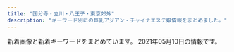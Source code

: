 ```yaml
---
title: "国分寺・立川・八王子・東京郊外"
description: "キーワード別にの巨乳アジアン・チャイナエステ嬢情報をまとめました。"
---
```


新着画像と新着キーワードをまとめています。
2021年05月10日の情報です。

<DmmAffiliateIns />
<KeywordTable
  shops={
    [
    {
        "station": "\u6771\u4e45\u7559\u7c73\u99c5\u5317\u53e3",
        "url": "http://www.a-salasa.com/",
        "img_links": [
            "http://www.a-salasa.com/files/39-02.jpg",
            "http://www.a-salasa.com/files/0129-02.jpg",
            "http://www.a-salasa.com/img/material/p3_ct1.png",
            "http://www.a-salasa.com/img/material/att.png",
            "http://www.a-salasa.com/files/046-02.jpg",
            "http://www.a-salasa.com/img/material/age.png",
            "http://www.a-salasa.com/img/material/top_pickback.png",
            "http://www.a-salasa.com/index3.jpg",
            "http://www.a-salasa.com/img/top/img_service_05.png",
            "http://www.a-salasa.com/files/0129-03.jpg",
            "http://www.a-salasa.com/img/material/gm3_rollout.png",
            "http://www.a-salasa.com/img/top/img_service_06.png",
            "http://www.a-salasa.com/img/material/p3_ct2.png",
            "http://www.a-salasa.com/files/0129.jpg",
            "http://www.a-salasa.com/files/0126-02.jpg",
            "http://www.a-salasa.com/img/material/p7_ct1.png",
            "http://www.a-salasa.com/img/material/top_t3.png",
            "http://www.a-salasa.com/img/material/gm1_rollout.png",
            "http://www.a-salasa.com/img/material/top_t4.png",
            "http://www.a-salasa.com/img/material/p4_ct1.png",
            "http://www.a-salasa.com/files/0127-02.jpg",
            "http://www.a-salasa.com/img/material/01.jpg",
            "http://www.a-salasa.com/img/material/p2_ct1.png",
            "http://www.a-salasa.com/files/0104-02.jpg",
            "http://www.a-salasa.com/files/0130.jpg",
            "http://www.a-salasa.com/files/0131.jpg",
            "http://www.a-salasa.com/img/material/top_t2.png",
            "http://www.a-salasa.com/i/img/shop/t1.jpg",
            "http://www.a-salasa.com/files/0127.jpg",
            "http://www.a-salasa.com/i/img/shop/t2.jpg",
            "http://www.a-salasa.com/img/material/gm4_rollout.png",
            "http://www.a-salasa.com/img/material/p5_ct1.png",
            "http://www.a-salasa.com/img/top/img_service_04.png",
            "http://www.a-salasa.com/files/0132-02.jpg",
            "http://www.a-salasa.com/files/0126-03.jpg",
            "http://www.a-salasa.com/i/img/operation/img_service_05.png",
            "http://www.a-salasa.com/files/35.jpg",
            "http://www.a-salasa.com/files/046-03.jpg",
            "http://www.a-salasa.com/img/top/img_service_02.png",
            "http://www.a-salasa.com/files/39.jpg",
            "http://www.a-salasa.com/files/0104-03.jpg",
            "http://www.a-salasa.com/img/material/camp20190808.jpg",
            "http://www.a-salasa.com/i/img/shop/t3.jpg",
            "http://www.a-salasa.com/files/35-03.jpg",
            "http://www.a-salasa.com/img/material/camp20200128.jpg",
            "http://www.a-salasa.com/img/material/top_t5.png",
            "http://www.a-salasa.com/img/material/frames.png",
            "http://www.a-salasa.com/files/0127-03.jpg",
            "http://www.a-salasa.com/i/img/operation/img_service_01.png",
            "http://www.a-salasa.com/img/material/gm5_rollout.png",
            "http://www.a-salasa.com/i/img/top-i.jpg",
            "http://www.a-salasa.com/img/material/backlistbtn.png",
            "http://www.a-salasa.com/files/046.jpg",
            "http://www.a-salasa.com/img/top/img_service_01.png",
            "http://www.a-salasa.com/i/img/operation/img_service_04.png",
            "http://www.a-salasa.com/i/img/operation/img_service_06.png",
            "http://www.a-salasa.com/img/material/frameback.png",
            "http://www.a-salasa.com/i/img/shop/t4.jpg",
            "http://www.a-salasa.com/img/material/top_t1.png",
            "http://www.a-salasa.com/i/img/operation/img_service_03.png",
            "http://www.a-salasa.com/files/0126.jpg",
            "http://www.a-salasa.com/img/koko_120x60.png",
            "http://www.a-salasa.com/files/0132-03.jpg",
            "http://www.a-salasa.com/files/0131-02.jpg",
            "http://www.a-salasa.com/files/0131-03.jpg",
            "http://www.a-salasa.com/img/material/gm6_rollout.png",
            "http://www.a-salasa.com/files/39-03.jpg",
            "http://www.a-salasa.com/img/top/img_service_03.png",
            "http://www.a-salasa.com/files/0104.jpg",
            "http://www.a-salasa.com/files/35-02.jpg",
            "http://www.a-salasa.com/files/0130-02.jpg",
            "http://www.a-salasa.com/files/0130-03.jpg",
            "http://www.a-salasa.com/img/material/gm2_rollout.png",
            "http://www.a-salasa.com/files/0132.jpg"
        ],
        "keywords": {
            "83": 12,
            "88": 8,
            "C": 30,
            "D": 4,
            "84": 12,
            "87": 4,
            "85": 4
        },
        "name": "\u6c99\u7f85\u6c99-\u30b5\u30e9\u30b5-"
    },
    {
        "station": "JR\u6b66\u8535\u5c0f\u91d1\u4e95\u99c5\u5357\u53e3",
        "name": "\u7652\u3005\u83ef",
        "img_links": [
            "https://yuyuka.tyo.cm/images/tit_staffbox02.jpg",
            "https://yuyuka.tyo.cm/images/room1.jpg",
            "https://yuyuka.tyo.cm/images/tel.png",
            "https://yuyuka.tyo.cm/photos/sites/57/2020/12/2020121007431579.jpg",
            "https://yuyuka.tyo.cm/images/sp_top01.jpg",
            "https://yuyuka.tyo.cm/images/side_nav01.jpg",
            "https://yuyuka.tyo.cm/images/end.png",
            "https://yuyuka.tyo.cm/images/side_nav04.jpg",
            "https://yuyuka.tyo.cm/images/room2.jpg",
            "https://yuyuka.tyo.cm/images/pic_girl01.jpg",
            "https://yuyuka.tyo.cm/images/side_nav02.jpg",
            "https://yuyuka.tyo.cm/images/sp_tit_pick.png",
            "https://yuyuka.tyo.cm/images/room3.jpg",
            "https://yuyuka.tyo.cm/images/side_nav06.jpg",
            "https://yuyuka.tyo.cm/images/mobile.png",
            "https://yuyuka.tyo.cm/images/tit_staffbox01.jpg",
            "https://yuyuka.tyo.cm/images/tit_link.jpg",
            "https://yuyuka.tyo.cm/images/tit_pick.png",
            "https://yuyuka.tyo.cm/photos/sites/57/2020/12/2020121007423822.jpg",
            "https://yuyuka.tyo.cm/images/sp_top02.jpg",
            "https://yuyuka.tyo.cm/photos/sites/57/2020/11/2020111001430361.jpg",
            "https://yuyuka.tyo.cm/photos/sites/57/2020/11/2020111001430371.jpg",
            "https://yuyuka.tyo.cm/images/side_nav05.jpg",
            "https://yuyuka.tyo.cm/images/side_nav03.jpg",
            "https://yuyuka.tyo.cm/images/room4.jpg",
            "https://yuyuka.tyo.cm/photos/sites/57/2020/12/2020120409221187.jpg",
            "https://yuyuka.tyo.cm/photos/sites/57/2020/11/2020111001495920.jpg",
            "https://yuyuka.tyo.cm/images/tit_news.png",
            "https://yuyuka.tyo.cm/images/sp_tit_link.png",
            "https://www.est-tatsujin.jp/theme/esthe_no_tatsujin_front/banner/estbnr_s2_200x40.jpg"
        ],
        "keywords": {
            "86": 9,
            "D": 24,
            "87": 3,
            "85": 6
        },
        "url": "https://yuyuka.tyo.cm/"
    },
    {
        "url": "http://anntrizumu.xyz/",
        "img_links": [
            "http://anntrizumu.xyz/uploads/210215/1-210215104410104.jpg",
            "http://anntrizumu.xyz/uploads/allimg/210304/1-2103040Z4145F.jpg",
            "http://anntrizumu.xyz/uploads/allimg/210302/1-210302132R1454.jpg",
            "http://anntrizumu.xyz/uploads/201221/1-2012211J921K2.jpg",
            "http://anntrizumu.xyz/uploads/210410/1-210410094440250.jpg",
            "http://anntrizumu.xyz/uploads/210107/1-21010FT500142.jpg",
            "http://anntrizumu.xyz/uploads/allimg/210401/1-210401161226215.jpg",
            "http://anntrizumu.xyz/uploads/allimg/210401/1-210401161332C6.jpg",
            "http://anntrizumu.xyz/uploads/allimg/210302/1-210302132922346.jpg",
            "http://anntrizumu.xyz/uploads/201218/1-20121Q31611C3.jpg",
            "http://anntrizumu.xyz/picture/room1.jpg",
            "http://www.anntrizumu.xyz/uploads/allimg/210304/1-2103040Z4145F.jpg",
            "http://www.anntrizumu.xyz/uploads/allimg/210401/1-210401161226215.jpg",
            "http://www.anntrizumu.xyz/picture/totop_04.png",
            "http://anntrizumu.xyz/uploads/201218/1-20121Q3152V13.jpg",
            "http://www.anntrizumu.xyz/uploads/201218/1-20121Q31611C3.jpg",
            "http://anntrizumu.xyz/picture/head.jpg",
            "http://anntrizumu.xyz/uploads/allimg/210401/1-21040116125I31.jpg",
            "http://anntrizumu.xyz/uploads/210302/1-210302125S34S.jpg",
            "http://anntrizumu.xyz/uploads/201221/1-2012211P04Ib.jpg",
            "http://www.anntrizumu.xyz/picture/img.site-builder.jpg",
            "http://www.anntrizumu.xyz/uploads/allimg/210401/1-21040116125I31.jpg",
            "http://anntrizumu.xyz/picture/room3.jpg",
            "http://anntrizumu.xyz/picture/totop_04.png",
            "http://www.anntrizumu.xyz/picture/head.jpg",
            "http://anntrizumu.xyz/uploads/allimg/210401/1-21040116115Y27.jpg",
            "http://anntrizumu.xyz/picture/room2.jpg",
            "http://anntrizumu.xyz/uploads/210401/1-210401161059332.jpg",
            "http://anntrizumu.xyz/picture/img.site-builder.jpg",
            "http://anntrizumu.xyz/uploads/201218/1-20121Q3154EE.jpg",
            "http://www.anntrizumu.xyz/uploads/allimg/210302/1-210302132I1613.jpg",
            "http://www.anntrizumu.xyz/uploads/allimg/210401/1-21040116115Y27.jpg",
            "http://anntrizumu.xyz/uploads/allimg/210302/1-210302132I1613.jpg"
        ],
        "station": "JR\u7acb\u5ddd\u99c5\u5357\u53e3",
        "name": "\u7652\u3057\u306e\u5929\u4f7f",
        "keywords": {}
    },
    {
        "url": "http://www.hibari.link/",
        "station": "\u3072\u3070\u308a\u30f6\u4e18\u99c5\u5357\u53e3",
        "keywords": {},
        "name": "\u6c34\u306e\u7e01",
        "img_links": [
            "http://www.hibari.link/images/nei_01.png",
            "http://www.hibari.link/images/room4.jpg",
            "http://www.hibari.link/images/1.jpg",
            "http://www.hibari.link/images/right_top.png",
            "http://www.hibari.link/images/room7.jpg",
            "http://www.hibari.link/images/news_bottom.jpg",
            "http://www.hibari.link/images/g1.jpg",
            "http://www.hibari.link/images/news_top.jpg",
            "http://www.hibari.link/images/mail.png",
            "http://www.hibari.link/images/g7.jpg",
            "http://www.hibari.link/images/yuli.jpg",
            "http://www.hibari.link/images/yumi.jpg",
            "http://www.hibari.link/images/s-tu1.png",
            "http://www.hibari.link/images/g2.jpg",
            "http://www.hibari.link/images/right_bottom.png",
            "http://www.hibari.link/images/s-tu2.png",
            "http://www.hibari.link/images/grande.jpg",
            "http://www.hibari.link/images/yuyu.jpg",
            "http://www.hibari.link/images/girl_01.png",
            "http://www.hibari.link/images/girl_03.png",
            "http://www.hibari.link/images/nei_03.png",
            "http://www.hibari.link/images/girl_top.png",
            "http://www.hibari.link/images/girlx_top.png",
            "http://www.hibari.link/images/g07.jpg",
            "http://www.hibari.link/images/room2.jpg",
            "http://www.hibari.link/images/tite-link.png",
            "http://www.hibari.link/images/pagetop.png",
            "http://www.hibari.link/images/room1.jpg",
            "http://www.hibari.link/images/tite-staff.png",
            "http://www.hibari.link/images/g0.jpg",
            "http://www.hibari.link/images/tite-magazine.png"
        ]
    },
    {
        "url": "http://a-rlx.info",
        "img_links": [
            "http://a-rlx.info/images/r03.jpg",
            "http://a-rlx.info/images/index_01.jpg",
            "http://a-rlx.info/images/info_01.png",
            "http://a-rlx.info/images/s03.jpg",
            "http://a-rlx.info/images/index_05.jpg",
            "http://a-rlx.info/images/line.png",
            "http://a-rlx.info/images/r02.jpg",
            "http://a-rlx.info/images/s04.jpg",
            "http://a-rlx.info/gril/09a.jpg",
            "http://a-rlx.info/images/acc05.jpg",
            "http://a-rlx.info/images/s02.jpg",
            "http://a-rlx.info/images/info_08.jpg",
            "http://a-rlx.info/gril/013a.jpg",
            "http://a-rlx.info/gril/09.jpg",
            "http://a-rlx.info/gril/09b.jpg",
            "http://a-rlx.info/images/acc04.jpg",
            "http://a-rlx.info/gril/07.jpg",
            "http://a-rlx.info/images/index_02.jpg",
            "http://a-rlx.info/images/staff_08.jpg",
            "http://a-rlx.info/gril/013.jpg",
            "http://a-rlx.info/images/rec_08.jpg",
            "http://a-rlx.info/gril/p03.jpg",
            "http://a-rlx.info/images/index_07.jpg",
            "http://a-rlx.info/images/index_12.jpg",
            "http://a-rlx.info/images/r01.jpg",
            "http://a-rlx.info/images/index_06.jpg",
            "http://a-rlx.info/gril/013b.jpg",
            "http://a-rlx.info/images/sub_10.jpg",
            "http://a-rlx.info/images/r04.jpg",
            "http://a-rlx.info/images/acc03.jpg",
            "http://a-rlx.info/images/acc01.jpg",
            "http://a-rlx.info/images/index_03.jpg",
            "http://a-rlx.info/images/sys_08.jpg",
            "http://a-rlx.info/images/rec.jpg",
            "http://a-rlx.info/gril/07a.jpg",
            "http://a-rlx.info/images/index_04.jpg",
            "http://a-rlx.info/gril/07b.jpg",
            "http://a-rlx.info/images/index_13.jpg",
            "http://a-rlx.info/images/s01.jpg"
        ],
        "name": "\u96c5",
        "station": "JR\u798f\u751f\u99c5\u6771\u53e3",
        "keywords": {
            "C": 2,
            "E": 1
        }
    },
    {
        "img_links": [
            "http://www.moe-es.link/images/staff_t.jpg",
            "http://www.moe-es.link/images/sys2.jpg",
            "http://www.moe-es.link/images/head.jpg",
            "http://www.moe-es.link/img/yuyu1.jpg",
            "http://www.moe-es.link/images/3.jpg",
            "http://www.moe-es.link/images/info.jpg",
            "http://www.moe-es.link/img/mayumi1.jpg",
            "http://www.moe-es.link/images/2.jpg",
            "http://www.moe-es.link/images/interior_t.jpg",
            "http://www.moe-es.link/img/momoe1.jpg",
            "http://www.moe-es.link/images/int1.jpg",
            "http://www.moe-es.link/images/int2.jpg",
            "http://www.moe-es.link/images/news.jpg",
            "http://www.moe-es.link/images/sys1.jpg",
            "http://www.moe-es.link/images/1.jpg"
        ],
        "url": "http://www.moe-es.link/",
        "name": "\u840c",
        "station": "JR\u516b\u738b\u5b50\u99c5\u5317\u53e3",
        "keywords": {}
    },
    {
        "keywords": {
            "C": 9
        },
        "station": "JR\u7fbd\u6751\u99c5\u6771\u53e3",
        "name": "\u30cf\u30ef\u30a4\u7652\u3057",
        "img_links": [
            "http://aroma-treat.com/i/files/homeimg.jpg",
            "http://aroma-treat.com/pic/topimg1.jpg",
            "http://aroma-treat.com/pic/head.png",
            "http://aroma-treat.com/img/mobile.png",
            "http://aroma-treat.com/img/ttl_staff.png",
            "http://aroma-treat.com/pic/topimg2.jpg",
            "http://aroma-treat.com/img/promise.png"
        ],
        "url": "http://aroma-treat.com/"
    },
    {
        "img_links": [
            "http://hi-msg.com/nikoly/img/p-11.png",
            "http://hi-msg.com/nikoly/img/s0.png",
            "http://hi-msg.com/nikoly/img/p-7.png",
            "http://hi-msg.com/nikoly/img/p-6.png",
            "http://hi-msg.com/nikoly/img/p-5.png",
            "http://hi-msg.com/nikoly/img/p-4.png",
            "http://hi-msg.com/nikoly/img/tel.jpg",
            "http://hi-msg.com/nikoly/img/p-2.png",
            "http://hi-msg.com/nikoly/img/p-8.png",
            "http://hi-msg.com/nikoly/img/p-4-1.png",
            "http://hi-msg.com/nikoly/img/p-9.png",
            "http://hi-msg.com/nikoly/img/p-10.png",
            "http://hi-msg.com/nikoly/img/p-3.png",
            "http://hi-msg.com/nikoly/img/botton.jpg",
            "http://hi-msg.com/nikoly/img/p-0.png",
            "http://hi-msg.com/nikoly/img/s2.png",
            "http://hi-msg.com/nikoly/img/p-1.png"
        ],
        "station": "\u3072\u3070\u308a\u30f6\u4e18\u99c5\u5317\u53e3",
        "keywords": {},
        "name": "Nikoly\uff5e\u4e8c\u30b3\u30ea\u30fc",
        "url": "http://hi-msg.com/nikoly/"
    },
    {
        "url": "http://taipei-yoru.jpn.mn/",
        "name": "\u6843\u82b1",
        "keywords": {
            "84": 20,
            "86": 20,
            "D": 100,
            "87": 30,
            "85": 30
        },
        "img_links": [
            "http://taipei-yoru.jpn.mn/photos/sites/23/2020/09/202009020133154.jpg",
            "http://taipei-yoru.jpn.mn/images/nbj3.jpg",
            "http://taipei-yoru.jpn.mn/photos/sites/23/2020/08/2020081607164896.jpg",
            "http://taipei-yoru.jpn.mn/images/tel.jpg",
            "http://taipei-yoru.jpn.mn/images/service3.jpg",
            "http://taipei-yoru.jpn.mn/images/s_news.jpg",
            "http://taipei-yoru.jpn.mn/photos/sites/23/2021/03/2021030205171343.jpg",
            "http://taipei-yoru.jpn.mn/photos/sites/23/2020/12/2020120706350395.jpg",
            "http://taipei-yoru.jpn.mn/photos/sites/23/2020/08/2020081607165749.jpg",
            "http://taipei-yoru.jpn.mn/photos/sites/23/2020/12/202012150944033.jpg",
            "http://taipei-yoru.jpn.mn/photos/sites/23/2020/08/2020081607164997.jpg",
            "http://taipei-yoru.jpn.mn/photos/sites/23/2021/02/2021022701451957.jpg",
            "http://taipei-yoru.jpn.mn/images/top.png",
            "http://taipei-yoru.jpn.mn/images/s_staff.png",
            "http://taipei-yoru.jpn.mn/images/service4.jpg",
            "http://taipei-yoru.jpn.mn/images/service2.jpg",
            "http://taipei-yoru.jpn.mn/images/s_pick.jpg",
            "http://taipei-yoru.jpn.mn/photos/sites/23/2020/09/202009020126336.jpg",
            "http://taipei-yoru.jpn.mn/images/service1.jpg",
            "http://taipei-yoru.jpn.mn/photos/sites/23/2020/08/2020081607165284.jpg",
            "http://taipei-yoru.jpn.mn/images/info.jpg",
            "http://taipei-yoru.jpn.mn/photos/sites/23/2020/08/2020081607170250.jpg",
            "http://taipei-yoru.jpn.mn/photos/sites/23/2021/02/2021022701452130.jpg",
            "http://taipei-yoru.jpn.mn/images/acc.jpg",
            "http://taipei-yoru.jpn.mn/photos/sites/23/2021/03/2021032808483814.jpg",
            "http://taipei-yoru.jpn.mn/photos/sites/23/2021/03/2021032808483745.jpg",
            "http://taipei-yoru.jpn.mn/photos/sites/23/2020/09/2020090201331691.jpg",
            "http://taipei-yoru.jpn.mn/photos/sites/23/2020/08/2020081607165166.jpg",
            "http://taipei-yoru.jpn.mn/photos/sites/23/2020/08/2020081607343113.jpg",
            "http://taipei-yoru.jpn.mn/photos/sites/23/2020/09/2020090201263276.jpg"
        ],
        "station": "\u6e05\u702c\u99c5\u5317\u53e3"
    },
    {
        "url": "http://kaori.me-es.com/",
        "img_links": [
            "http://kaori.me-es.com/images/index_14.jpg",
            "http://kaori.me-es.com/images/index_17.jpg",
            "http://kaori.me-es.com/girl/00.jpg",
            "http://kaori.me-es.com/images/index_04.jpg",
            "http://kaori.me-es.com/images/index_18.jpg",
            "http://kaori.me-es.com/images/01.jpg",
            "http://kaori.me-es.com/girl/06.jpg",
            "http://kaori.me-es.com/images/index_03.jpg",
            "http://kaori.me-es.com/images/info.jpg",
            "http://kaori.me-es.com/girl/03.jpg",
            "http://kaori.me-es.com/girl/07.jpg",
            "http://kaori.me-es.com/images/index_21.jpg",
            "http://kaori.me-es.com/images/index_06.jpg",
            "http://kaori.me-es.com/images/rec_09.jpg",
            "http://kaori.me-es.com/images/rec.jpg",
            "http://kaori.me-es.com/images/index_05.jpg",
            "http://kaori.me-es.com/girl/08.jpg",
            "http://kaori.me-es.com/images/index_13.jpg",
            "http://kaori.me-es.com/images/index_10.jpg",
            "http://kaori.me-es.com/images/staff_09.jpg",
            "http://kaori.me-es.com/images/index_02.jpg",
            "http://kaori.me-es.com/girl/05.jpg",
            "http://kaori.me-es.com/images/02.jpg",
            "http://kaori.me-es.com/images/index_19.jpg",
            "http://kaori.me-es.com/images/index_07.jpg",
            "http://kaori.me-es.com/images/index_16.jpg",
            "http://kaori.me-es.com/girl/01.jpg",
            "http://kaori.me-es.com/images/index_01.jpg",
            "http://kaori.me-es.com/images/index_12.jpg",
            "http://kaori.me-es.com/images/info_09.jpg"
        ],
        "station": "JR\u9752\u6885\u99c5",
        "keywords": {},
        "name": "\u9999"
    },
    {
        "keywords": {
            "C": 8,
            "90": 1,
            "E": 1,
            "F": 2,
            "87": 6,
            "85": 1,
            "86": 2,
            "D": 7,
            "89": 1
        },
        "url": "http://www.girls.esjp.info/",
        "name": "Girls",
        "img_links": [
            "http://www.girls.esjp.info/files/010.jpg",
            "http://www.girls.esjp.info/files/026-03.jpg",
            "http://www.girls.esjp.info/files/028-03.jpg",
            "http://www.girls.esjp.info/files/043-02.jpg",
            "http://www.girls.esjp.info/files/005-02.jpg",
            "http://www.girls.esjp.info/files/001-03.jpg",
            "http://www.girls.esjp.info/files/043.jpg",
            "http://www.girls.esjp.info/files/013-03.jpg",
            "http://www.girls.esjp.info/files/002-03.jpg",
            "http://www.girls.esjp.info/img/rsubt2.png",
            "http://www.girls.esjp.info/files/003-02.jpg",
            "http://www.girls.esjp.info/img/staff_bottom.jpg",
            "http://www.girls.esjp.info/files/007.jpg",
            "http://www.girls.esjp.info/img/rsubt5.png",
            "http://www.girls.esjp.info/files/010-03.jpg",
            "http://www.girls.esjp.info/files/044.jpg",
            "http://www.girls.esjp.info/files/005.jpg",
            "http://www.girls.esjp.info/img/telpnone.png",
            "http://www.girls.esjp.info/files/026-02.jpg",
            "http://www.girls.esjp.info/files/001.jpg",
            "http://www.girls.esjp.info/files/021-02.jpg",
            "http://www.girls.esjp.info/img/head.jpg",
            "http://www.girls.esjp.info/files/013.jpg",
            "http://www.girls.esjp.info/img/staff_top.jpg",
            "http://www.girls.esjp.info/files/028-02.jpg",
            "http://www.girls.esjp.info/files/044-03.jpg",
            "http://www.girls.esjp.info/files/002.jpg",
            "http://www.girls.esjp.info/files/007-02.jpg",
            "http://www.girls.esjp.info/files/028.jpg",
            "http://www.girls.esjp.info/files/001-02.jpg",
            "http://www.girls.esjp.info/files/002-02.jpg",
            "http://www.girls.esjp.info/files/044-02.jpg",
            "http://www.girls.esjp.info/files/003-03.jpg",
            "http://www.girls.esjp.info/files/026.jpg",
            "http://www.girls.esjp.info/img/rsubt6.png",
            "http://www.girls.esjp.info/files/043-03.jpg",
            "http://www.girls.esjp.info/files/013-02.jpg",
            "http://www.girls.esjp.info/files/005-03.jpg",
            "http://www.girls.esjp.info/files/012-03.jpg",
            "http://www.girls.esjp.info/img/sys.jpg",
            "http://www.girls.esjp.info/files/021.jpg",
            "http://www.girls.esjp.info/files/012-02.jpg",
            "http://www.girls.esjp.info/img/rsubt1.png",
            "http://www.girls.esjp.info/files/003.jpg",
            "http://www.girls.esjp.info/img/rsubt7.png",
            "http://www.girls.esjp.info/files/012.jpg",
            "http://www.girls.esjp.info/files/010-02.jpg",
            "http://www.girls.esjp.info/files/021-03.jpg",
            "http://www.girls.esjp.info/img/rsubt3.png",
            "http://www.girls.esjp.info/img/rsubt4.png",
            "http://www.girls.esjp.info/files/007-03.jpg"
        ],
        "station": "JR\u56fd\u5206\u5bfa\u99c5\u5357\u53e3"
    },
    {
        "name": "\u30e9\u30d9\u30f3\u30c0\u30fc",
        "url": "http://esthe-massage.in.net/",
        "keywords": {
            "86": 5,
            "87": 2
        },
        "station": "JR\u8c4a\u7530\u99c5\u5317\u53e3",
        "img_links": [
            "http://esthe-massage.in.net/img/stat.jpg",
            "http://esthe-massage.in.net/img/sta1.jpg",
            "http://esthe-massage.in.net/img/st1.jpg",
            "http://esthe-massage.in.net/img/lint.jpg",
            "http://esthe-massage.in.net/img/root.jpg",
            "http://esthe-massage.in.net/img/st2.jpg",
            "http://esthe-massage.in.net/img/sta2.jpg",
            "http://esthe-massage.in.net/img/top.jpg",
            "http://esthe-massage.in.net/img/acct.jpg",
            "http://esthe-massage.in.net/img/r1.jpg",
            "http://esthe-massage.in.net/img/sta3.jpg",
            "http://esthe-massage.in.net/img/r2.jpg",
            "http://esthe-massage.in.net/img/r3.jpg",
            "http://esthe-massage.in.net/img/st5.jpg",
            "http://esthe-massage.in.net/img/fla.jpg",
            "http://esthe-massage.in.net/img/st3.jpg",
            "http://esthe-massage.in.net/img/rect.jpg"
        ]
    },
    {
        "url": "http://aromalove.est-u.com/",
        "station": "JR\u516b\u738b\u5b50\u99c5\u5317\u53e3",
        "keywords": {},
        "img_links": [
            "http://aromalove.est-u.com/images/index2_02.jpg",
            "http://aromalove.est-u.com/images/s4.jpg",
            "http://aromalove.est-u.com/images/aromalove8831.jpg",
            "http://aromalove.est-u.com/images/index_10.jpg",
            "http://aromalove.est-u.com/images/index_01.jpg",
            "http://aromalove.est-u.com/images/s5.jpg",
            "http://aromalove.est-u.com/images/index3_03.jpg",
            "http://aromalove.est-u.com/images/index_04.jpg",
            "http://aromalove.est-u.com/images/index_06.jpg",
            "http://menlog.net/link/menlog8831.jpg",
            "http://aromalove.est-u.com/images/s2.jpg",
            "http://aromalove.est-u.com/images/staff_06.jpg",
            "http://aromalove.est-u.com/images/index_03.jpg",
            "http://aromalove.est-u.com/images/index2_03.jpg",
            "http://aromalove.est-u.com/images/index_08.jpg",
            "http://aromalove.est-u.com/images/s1.jpg",
            "http://aromalove.est-u.com/images/s3.jpg",
            "http://aromalove.est-u.com/images/index_02.jpg"
        ],
        "name": "\u30a2\u30ed\u30de\u30e9\u30d6"
    },
    {
        "station": "\u4e45\u7c73\u5ddd\u99c5\u5357\u53e3",
        "name": "\u30d4\u30f3\u30af\u30ac\u30fc\u30eb",
        "keywords": {},
        "img_links": [
            "http://bijin.estms.info/up/uploads/20180107000626image.jpeg",
            "http://bijin.estms.info/up/newsimg/20201005203657thumbnail_IMG_6687.jpg",
            "http://bijin.estms.info/up/uploads/20190602230214image.jpeg",
            "http://bijin.estms.info/up/uploads/2019121319191596C90C3E-6F98-4408-8DB6-F1278D52BEF8.jpeg",
            "http://bijin.estms.info/up/uploads/20201016170513h.jpg",
            "http://bijin.estms.info/up/uploads/202001201021517F471254-F426-4D22-8198-E0392BEB2618.jpeg",
            "http://bijin.estms.info/up/uploads/20201005203401thumbnail_IMG_6686.jpg",
            "http://bijin.estms.info/up/uploads/20191028175611nene.jpg",
            "http://bijin.estms.info/up/uploads/20201005203352thumbnail_IMG_6687.jpg",
            "http://bijin.estms.info/up/uploads/20201220222426y.jpg",
            "http://bijin.estms.info/up/uploads/20190602230156image.jpeg",
            "http://bijin.estms.info/up/uploads/20200712231007yuri.jpg",
            "http://bijin.estms.info/up/uploads/201911051624233BB9B4A5-25B8-4ACA-A6C4-B819FAC4075C.jpeg",
            "http://bijin.estms.info/up/uploads/20210331004055mi.jpg",
            "http://bijin.estms.info/up/uploads/20190626204244naa.jpg",
            "http://bijin.estms.info/up/uploads/20191015072706274D8AA4-F27F-41E1-B40F-28CEEDCC8339.jpeg",
            "http://bijin.estms.info/up/uploads/20200819222125miko.jpg",
            "http://bijin.estms.info/up/uploads/20190611075507image.jpeg",
            "http://bijin.estms.info/up/uploads/2020011707213997E7D3ED-E846-45D2-BE23-3A9EA27C99E5.jpeg",
            "http://bijin.estms.info/up/uploads/2020012010213518DC6BF5-40C1-4A5F-88A9-48EFDA79AC27.jpeg",
            "http://bijin.estms.info/up/uploads/201912021030562C17E879-4CFB-416F-A8C4-2951B0F2205B.jpeg",
            "http://bijin.estms.info/up/uploads/20190512145422ai.jpg",
            "http://bijin.estms.info/up/newsimg/20201219120625mmexport1608274227813_mr1608275553768.jpg",
            "http://bijin.estms.info/up/uploads/201911180721076EB6EE65-B4D3-49CC-B10D-FFCADDD8F51D.jpeg",
            "http://bijin.estms.info/up/uploads/202002032232405E8F4BDF-8802-4EBC-A1EF-AD51378519E7.jpeg",
            "http://bijin.estms.info/up/uploads/20191002121121328B75FF-E54B-4F1A-999B-05804A859FE6.jpeg",
            "http://bijin.estms.info/up/uploads/20200406213536yuna.jpg",
            "http://bijin.estms.info/up/uploads/20201220222426yu.jpg",
            "http://bijin.estms.info/up/uploads/20200406213506raki.jpg",
            "http://bijin.estms.info/up/uploads/201912132254460EDB9A1F-C26F-42D3-9D9F-4859D6ACF118.jpeg",
            "http://bijin.estms.info/up/uploads/20190824212918LJJT6902.jpg",
            "http://bijin.estms.info/up/uploads/2020011123383520181216000901sor.jpg",
            "http://bijin.estms.info/up/uploads/20201008173812y1.jpg",
            "http://bijin.estms.info/up/uploads/20210304174335yy.jpg",
            "http://bijin.estms.info/up/uploads/20210304174253yum.jpg",
            "http://bijin.estms.info/up/uploads/20190430121942RCKF3078.jpg",
            "http://bijin.estms.info/up/uploads/201910170721068B044B14-FAA2-4575-B987-3D0C526278FB.jpeg",
            "http://bijin.estms.info/up/uploads/20190611075455image.jpeg",
            "http://bijin.estms.info/up/uploads/20190310191122emi.jpg",
            "http://bijin.estms.info/up/uploads/2020011123332722.jpg",
            "http://bijin.estms.info/up/uploads/20191118072051423B39CB-95FB-4F88-B6F9-237745081B01.jpeg",
            "http://bijin.estms.info/up/uploads/20210304174315yy1.jpg",
            "http://bijin.estms.info/up/uploads/202001210012472FD8035D-E181-4CC8-91C9-411154468BE0.jpeg",
            "http://bijin.estms.info/up/uploads/201910150727064AEE5CC2-79ED-4E66-9DE0-B5C435D880C2.jpeg",
            "http://bijin.estms.info/up/uploads/20190424151005har.jpg",
            "http://bijin.estms.info/up/uploads/20201217003900rr1.jpg",
            "http://bijin.estms.info/up/newsimg/20210331004107mi.jpg",
            "http://bijin.estms.info/up/newsimg/20210303031951mmexport1614662969615_mr1614705824817_mh1614708399542.jpg",
            "http://bijin.estms.info/up/uploads/20200730001205eri.jpg",
            "http://bijin.estms.info/up/uploads/20190310191122emi1.jpg",
            "http://bijin.estms.info/up/uploads/20191106204707A3EB6328-3B05-4BE7-8E96-27A1C6F46231.jpeg",
            "http://bijin.estms.info/up/uploads/20191017072128216A9A55-5AC4-4940-835D-FB551634C6E6.jpeg",
            "http://bijin.estms.info/up/uploads/20210218144912ai.jpg",
            "http://bijin.estms.info/up/newsimg/20201128150654mmexport1606540655903.jpg",
            "http://bijin.estms.info/up/uploads/20200903200139IMG_6628.jpg",
            "http://bijin.estms.info/images/r4.jpg",
            "http://bijin.estms.info/images/r1.jpg",
            "http://bijin.estms.info/up/uploads/20191213191915E4816BC5-8C62-407B-A6ED-C87D0F0F46EC.jpeg",
            "http://bijin.estms.info/images/tel.png",
            "http://bijin.estms.info/images/r2.jpg",
            "http://bijin.estms.info/up/uploads/20200406213449ai1.jpg",
            "http://bijin.estms.info/up/uploads/20201217003849rr.jpg",
            "http://bijin.estms.info/up/uploads/202002032232405330A00F-9036-47F6-9444-FEF00ACC443C.jpeg",
            "http://bijin.estms.info/up/uploads/20200819222125mik.jpg",
            "http://bijin.estms.info/up/uploads/20200121001247FF252499-7BDC-480E-BC20-F0D33285CC2B.jpeg",
            "http://bijin.estms.info/up/uploads/20190829230957hani.jpg",
            "http://bijin.estms.info/up/uploads/20200406213457ai.jpg",
            "http://bijin.estms.info/up/uploads/20190831100054image.jpeg",
            "http://bijin.estms.info/up/uploads/20191014225239rina.jpg",
            "http://bijin.estms.info/up/uploads/2019110620470700D464B9-FADE-417C-B2D3-ADCCA8F79F09.jpeg",
            "http://bijin.estms.info/up/uploads/20210304174301ym.jpg",
            "http://bijin.estms.info/up/newsimg/20201016160747mmexport1602828878412_mr1602829328944_mh1602831616134.jpg",
            "http://bijin.estms.info/images/top_pickup.png",
            "http://bijin.estms.info/up/uploads/20190824212918DWZR9680.jpg",
            "http://bijin.estms.info/up/uploads/20201008173803y.jpg",
            "http://bijin.estms.info/images/r3.jpg",
            "http://bijin.estms.info/up/newsimg/20210217123132MYXJ_20210209211243608_fast_mh1613462872557.jpg",
            "http://bijin.estms.info/up/uploads/20190430125157XTFS2133.jpg",
            "http://bijin.estms.info/up/newsimg/20201130213044yum.jpg",
            "http://bijin.estms.info/up/uploads/20190424151005haru.jpg",
            "http://bijin.estms.info/up/uploads/20200117072212A6B1AABA-580A-476E-9289-473C6EBAEAEA.jpeg",
            "http://bijin.estms.info/up/uploads/20191118072033DC193570-75FC-4101-8931-9917C4584482.jpeg",
            "http://bijin.estms.info/up/uploads/20200406213527yuna1.jpg",
            "http://bijin.estms.info/images/t2.jpg",
            "http://bijin.estms.info/up/uploads/202005180731156A797D2C-B69E-4345-B776-BA05CAB5E487.jpeg",
            "http://bijin.estms.info/up/uploads/20191213191915F8D7E171-6B72-4E9D-BAE6-95764C2481B9.jpeg",
            "http://bijin.estms.info/up/uploads/20191002121102E9E57D38-E21B-4027-92DB-F139042F686A.jpeg",
            "http://bijin.estms.info/up/newsimg/20201215212952B612Kaji_20201203_130112_040_mh1606968582446.jpg",
            "http://bijin.estms.info/up/uploads/20190626204244naaa.jpg"
        ],
        "url": "http://bijin.estms.info/"
    },
    {
        "url": "http://sh-akasur.work/",
        "img_links": [
            "http://sh-akasur.work/templets/default/picture/head.jpg",
            "http://sh-akasur.work/uploads/180620/1-1P62010154K00.png",
            "http://sh-akasur.work/uploads/180620/1-1P620101629244.png",
            "http://sh-akasur.work/templets/default/picture/staff_t.jpg",
            "http://sh-akasur.work/templets/default/picture/rec1.png",
            "http://sh-akasur.work/uploads/210310/1-21031012560V58.jpg",
            "http://sh-akasur.work/uploads/allimg/180620/sys.png",
            "http://sh-akasur.work/uploads/190228/1-1Z22Q51242136.png",
            "http://sh-akasur.work/templets/default/picture/news.jpg",
            "http://sh-akasur.work/templets/default/picture/interior_t.jpg",
            "http://sh-akasur.work/uploads/180620/1-1P62010193X63.jpg",
            "http://sh-akasur.work/uploads/190228/1-1Z22Q51020F4.jpg"
        ],
        "keywords": {},
        "station": "JR\u56fd\u5206\u5bfa\u99c5",
        "name": "Sweet Honey \u30b9\u30a6\u30a3\u30fc\u30c8. \u30cf\u30cb\u30fc"
    },
    {
        "name": "Dear",
        "img_links": [
            "https://dear.tyo.cm/photos/sites/45/2021/04/2021041901294194.jpeg",
            "https://dear.tyo.cm/photos/sites/45/2021/04/2021041320263734.jpeg",
            "https://dear.tyo.cm/images/member.jpg",
            "https://dear.tyo.cm/images/s_staff.jpg",
            "https://dear.tyo.cm/images/bj3.jpg",
            "https://dear.tyo.cm/images/staff0.jpg",
            "https://dear.tyo.cm/photos/sites/45/2021/04/2021041513543726.jpeg",
            "https://dear.tyo.cm/photos/sites/45/2021/04/2021042000345084.jpeg",
            "https://dear.tyo.cm/photos/sites/45/2021/04/2021042615263361.jpeg",
            "https://esta-kanto.com/img/kanto/esta-200_40.jpg",
            "https://dear.tyo.cm/photos/sites/45/2021/04/2021042615254215.jpeg",
            "https://dear.tyo.cm/photos/sites/45/2021/04/2021041514000559.jpeg",
            "https://dear.tyo.cm/images/amore.jpg",
            "https://dear.tyo.cm/photos/sites/45/2021/04/2021042601303221.jpeg",
            "https://dear.tyo.cm/photos/sites/45/2021/04/2021041216023877.jpg",
            "https://dear.tyo.cm/images/room2.jpg",
            "https://dear.tyo.cm/images/bj1.jpg",
            "https://dear.tyo.cm/images/s_info.jpg",
            "https://dear.tyo.cm/photos/sites/45/2021/04/2021042222294238.jpeg",
            "https://dear.tyo.cm/photos/sites/45/2021/05/2021050810175937.jpeg",
            "https://dear.tyo.cm/images/1.jpg",
            "https://dear.tyo.cm/photos/sites/45/2021/04/2021041511091423.jpeg",
            "https://dear.tyo.cm/images/room3.jpg",
            "https://dear.tyo.cm/images/koko_200x40.png",
            "https://dear.tyo.cm/images/info2.jpg",
            "https://dear.tyo.cm/photos/sites/45/2021/04/2021041913210189.jpeg",
            "https://dear.tyo.cm/photos/sites/45/2021/04/202104151113330.jpeg",
            "https://dear.tyo.cm/photos/sites/45/2021/04/2021042600424857.jpeg",
            "https://dear.tyo.cm/images/room1.jpg",
            "https://dear.tyo.cm/images/top.jpg",
            "https://dear.tyo.cm/images/paypay.jpg",
            "https://dear.tyo.cm/images/link1.jpg",
            "https://dear.tyo.cm/images/s_link.jpg",
            "https://dear.tyo.cm/images/room4.jpg",
            "https://dear.tyo.cm/photos/sites/45/2021/04/2021042700272993.jpeg"
        ],
        "url": "https://dear.tyo.cm/",
        "station": "JR\u516b\u738b\u5b50\u99c5\u5317\u53e3",
        "keywords": {
            "D": 10,
            "F": 2,
            "\u5de8\u4e73": 29,
            "C": 3,
            "E": 4,
            "\u4e73": 29
        }
    },
    {
        "img_links": [
            "http://candy.jpn.cm/photos/sites/67/2020/02/2020021006215846.jpg",
            "http://candy.jpn.cm/images/staff01.jpg",
            "http://candy.jpn.cm/images/mobile.png",
            "http://candy.jpn.cm/photos/sites/67/2019/03/2019032204421232.jpg",
            "http://candy.jpn.cm/images/room2.jpg",
            "http://candy.jpn.cm/photos/sites/67/2020/10/2020100603095899.jpg",
            "http://candy.jpn.cm/photos/sites/67/2019/08/201908010438494.jpg",
            "http://candy.jpn.cm/photos/sites/67/2019/06/2019060407164073.jpg",
            "http://candy.jpn.cm/images/newface1.jpg",
            "http://candy.jpn.cm/images/s_news.jpg",
            "http://candy.jpn.cm/images/girl-z2.jpg",
            "http://candy.jpn.cm/images/room3.jpg",
            "http://candy.jpn.cm/images/room4.jpg",
            "http://candy.jpn.cm/photos/sites/67/2019/12/2019120305152125.jpg",
            "http://candy.jpn.cm/photos/sites/67/2019/06/2019061406141820.jpg",
            "http://candy.jpn.cm/photos/sites/67/2021/02/2021021608063326.jpg",
            "http://candy.jpn.cm/photos/sites/67/2019/04/2019041107590969.jpg",
            "http://candy.jpn.cm/photos/sites/67/2019/04/2019042307544524.jpg",
            "http://candy.jpn.cm/images/top.jpg",
            "http://candy.jpn.cm/images/girl-z1.jpg",
            "http://candy.jpn.cm/images/link1.jpg",
            "http://candy.jpn.cm/photos/sites/67/2019/03/201903220442120.jpg",
            "http://candy.jpn.cm/images/room5.jpg"
        ],
        "keywords": {
            "87": 4,
            "E": 2,
            "88": 1,
            "86": 5,
            "D": 8,
            "85": 1,
            "C": 28
        },
        "station": "JR\u516b\u738b\u5b50\u99c5",
        "url": "http://candy.jpn.cm/",
        "name": "\u30ad\u30e3\u30f3\u30c7\u30a3"
    },
    {
        "keywords": {
            "F": 2,
            "D": 2,
            "87": 2,
            "86": 16,
            "E": 4
        },
        "station": "\u6771\u5927\u548c\u5e02\u99c5",
        "name": "Be",
        "url": "http://beauty-est.tokyo/",
        "img_links": [
            "http://beauty-est.tokyo/images/cg04.jpg",
            "http://beauty-est.tokyo/images/cg03.jpg",
            "http://beauty-est.tokyo/images/now-printing.jpg",
            "http://beauty-est.tokyo/images/cg02.jpg",
            "http://beauty-est.tokyo/images/mi.jpg",
            "http://beauty-est.tokyo/images/ri.jpg",
            "http://beauty-est.tokyo/images/cg01.jpg",
            "http://beauty-est.tokyo/images/cg08.jpg",
            "http://beauty-est.tokyo/images/cg06.jpg",
            "http://beauty-est.tokyo/images/cg07.jpg",
            "http://beauty-est.tokyo/images/cg05.jpg",
            "http://beauty-est.tokyo/images/cg09.jpg"
        ]
    },
    {
        "img_links": [
            "http://hi-msg.com/rakuyu/img/p-12.png",
            "http://hi-msg.com/rakuyu/img/p-0.png",
            "http://hi-msg.com/rakuyu/img/tel.jpg",
            "http://hi-msg.com/rakuyu/img/p-3.png",
            "http://hi-msg.com/rakuyu/img/p-10.png",
            "http://hi-msg.com/rakuyu/img/p-9.png",
            "http://hi-msg.com/rakuyu/img/p-1.png",
            "http://hi-msg.com/rakuyu/img/s2.png",
            "http://hi-msg.com/rakuyu/img/s0.png",
            "http://hi-msg.com/rakuyu/img/botton.jpg",
            "http://hi-msg.com/rakuyu/img/p-11.png",
            "http://hi-msg.com/rakuyu/img/p-2.png"
        ],
        "keywords": {},
        "name": "\u697d\u7652",
        "station": "JR\u516b\u738b\u5b50\u99c5\u5317\u53e3",
        "url": "http://hi-msg.com/rakuyu/"
    },
    {
        "name": "\u30cf\u30d4\u30cd\u30b9",
        "img_links": [
            "http://www.kenkoukoubou.com/images/info.png",
            "http://www.kenkoukoubou.com/images/1.jpg",
            "http://www.kenkoukoubou.com/images/return.jpg",
            "http://www.kenkoukoubou.com/girl/8.jpg",
            "http://www.kenkoukoubou.com/images/shop/photo_5.jpg",
            "http://www.kenkoukoubou.com/girl/4.jpg",
            "http://www.kenkoukoubou.com/images/qr.png",
            "http://www.kenkoukoubou.com/images/2.jpg",
            "http://www.kenkoukoubou.com/girl/1.jpg",
            "http://www.kenkoukoubou.com/girl/7.jpg",
            "http://www.kenkoukoubou.com/girl/2.jpg",
            "http://www.kenkoukoubou.com/girl/5.jpg",
            "http://www.kenkoukoubou.com/images/shop/photo_4.jpg",
            "http://www.kenkoukoubou.com/girl/3.jpg",
            "http://www.kenkoukoubou.com/girl/6.jpg",
            "http://www.kenkoukoubou.com/images/shop/photo_7.jpg",
            "http://www.kenkoukoubou.com/images/blog.jpg",
            "http://www.kenkoukoubou.com/images/shop/photo_6.jpg",
            "http://www.kenkoukoubou.com/images/recruit/11.jpg",
            "http://www.kenkoukoubou.com/girl/9.jpg",
            "http://www.kenkoukoubou.com/images/top_rec.jpg",
            "http://www.kenkoukoubou.com/girl/6_1.jpg",
            "http://www.kenkoukoubou.com/images/3.jpg",
            "http://www.kenkoukoubou.com/girl/3_1.jpg",
            "http://www.kenkoukoubou.com/images/capinfo.jpg",
            "http://www.kenkoukoubou.com/images/059.png"
        ],
        "keywords": {},
        "station": "JR\u6b66\u8535\u5883\u99c5\u5357\u53e3",
        "url": "http://www.kenkoukoubou.com/"
    },
    {
        "name": "Bali SPA",
        "station": "JR\u56fd\u5206\u5bfa\u99c5\u5317\u53e3",
        "img_links": [
            "http://www.bali.mensnv.com/files/007-02.jpg",
            "http://www.bali.mensnv.com/sp/images/time.jpg",
            "http://www.bali.mensnv.com/images/interior_t.png",
            "http://www.bali.mensnv.com/sp/menu/interior.jpg",
            "http://www.bali.mensnv.com/sp/images/link_t.jpg",
            "http://www.bali.mensnv.com/files/010-02.jpg",
            "http://www.bali.mensnv.com/files/010.jpg",
            "http://www.bali.mensnv.com/images/line.png",
            "http://www.bali.mensnv.com/files/011.jpg",
            "http://www.bali.mensnv.com/sp/menu/top.jpg",
            "http://www.bali.mensnv.com/sp/images/top.jpg",
            "http://www.bali.mensnv.com/files/008.jpg",
            "http://www.bali.mensnv.com/files/004.jpg",
            "http://www.bali.mensnv.com/sp/images/tel.jpg",
            "http://www.bali.mensnv.com/images/rec1.png",
            "http://www.bali.mensnv.com/files/015-02.jpg",
            "http://www.bali.mensnv.com/images/rec2.png",
            "http://www.bali.mensnv.com/files/008-02.jpg",
            "http://www.bali.mensnv.com/sp/images/topgirl.jpg",
            "http://www.bali.mensnv.com/files/006-02.jpg",
            "http://www.bali.mensnv.com/files/007.jpg",
            "http://www.bali.mensnv.com/sp/images/pc.jpg",
            "http://www.bali.mensnv.com/files/003.jpg",
            "http://www.bali.mensnv.com/images/head.jpg",
            "http://www.bali.mensnv.com/images/concept.jpg",
            "http://www.bali.mensnv.com/images/sys1.png",
            "http://www.bali.mensnv.com/sp/images/staff_t.jpg",
            "http://www.bali.mensnv.com/images/sm.jpg",
            "http://www.bali.mensnv.com/files/017-02.jpg",
            "http://www.bali.mensnv.com/images/int2.png",
            "http://www.bali.mensnv.com/files/012.jpg",
            "http://www.bali.mensnv.com/images/link_t.png",
            "http://www.bali.mensnv.com/images/sys2.png",
            "http://www.bali.mensnv.com/files/003-02.jpg",
            "http://www.bali.mensnv.com/files/015.jpg",
            "http://www.bali.mensnv.com/sp/images/interior_t.jpg",
            "http://www.bali.mensnv.com/files/017.jpg",
            "http://www.bali.mensnv.com/images/news.jpg",
            "http://www.bali.mensnv.com/files/001-02.jpg",
            "http://www.bali.mensnv.com/images/mobile.jpg",
            "http://www.bali.mensnv.com/images/ta.jpg",
            "http://www.bali.mensnv.com/sp/images/news.jpg",
            "http://www.bali.mensnv.com/sp/images/footer.jpg",
            "http://www.bali.mensnv.com/files/016-02.jpg",
            "http://www.bali.mensnv.com/files/012-02.jpg",
            "http://www.bali.mensnv.com/sp/images/head.jpg",
            "http://www.bali.mensnv.com/files/016.jpg",
            "http://www.bali.mensnv.com/files/001.jpg",
            "http://www.bali.mensnv.com/files/014.jpg",
            "http://www.bali.mensnv.com/files/004-02.jpg",
            "http://www.bali.mensnv.com/files/006.jpg",
            "http://www.bali.mensnv.com/files/009-02.jpg",
            "http://www.bali.mensnv.com/images/int1.png",
            "http://www.bali.mensnv.com/files/011-02.jpg",
            "http://www.bali.mensnv.com/files/009.jpg",
            "http://www.bali.mensnv.com/sp/menu/staff.jpg",
            "http://www.bali.mensnv.com/files/014-02.jpg",
            "http://www.bali.mensnv.com/files/013.jpg",
            "http://www.bali.mensnv.com/sp/images/newsb.jpg",
            "http://www.bali.mensnv.com/images/staff_t.png",
            "http://www.bali.mensnv.com/files/013-02.jpg",
            "http://www.bali.mensnv.com/images/sys3.png"
        ],
        "url": "http://www.bali.mensnv.com/",
        "keywords": {
            "C": 8,
            "89": 2,
            "86": 4,
            "90": 2,
            "E": 6,
            "D": 10,
            "87": 16,
            "88": 2,
            "83": 2,
            "85": 2
        }
    },
    {
        "keywords": {
            "85": 12,
            "86": 18
        },
        "url": "http://esthe-relax.com/",
        "station": "JR\u56fd\u5206\u5bfa\u99c5\u5357\u53e3",
        "img_links": [
            "http://esthe-relax.com/images/esthe2.jpg",
            "http://esthe-relax.com/images/clear.png",
            "http://esthe-relax.com/images/blog_002.png",
            "http://esthe-relax.com/images/cg07.jpg",
            "http://esthe-relax.com/images/link.png",
            "http://esthe-relax.com/images/home.png",
            "http://esthe-relax.com/images/esthe1.jpg",
            "http://esthe-relax.com/images/gallery.png",
            "http://esthe-relax.com/images/home_002.png",
            "http://esthe-relax.com/images/info.png",
            "http://esthe-relax.com/images/friend.png",
            "http://esthe-relax.com/images/cg01.jpg",
            "http://esthe-relax.com/images/main-sp.jpg",
            "http://esthe-relax.com/images/esthe3.jpg",
            "http://esthe-relax.com/images/main1.jpg",
            "http://esthe-relax.com/images/staff.png",
            "http://esthe-relax.com/images/cg06.jpg",
            "http://esthe-relax.com/images/cg02.jpg",
            "http://esthe-relax.com/images/header3.png",
            "http://esthe-relax.com/images/cg03.jpg",
            "http://esthe-relax.com/images/acc.jpg"
        ],
        "name": "\u6728\u6d29\u308c\u967d"
    },
    {
        "name": "\u304d\u3089\u3089",
        "url": "http://sln-heal.com/",
        "img_links": [
            "http://sln-heal.com/staff/aya/01.jpg",
            "http://sln-heal.com/pic/topimg2.png",
            "http://sln-heal.com/i/files/homeimg.jpg",
            "http://sln-heal.com/img/ttl_mobile.png",
            "http://sln-heal.com/staff/sizuka/01.jpg",
            "http://sln-heal.com/staff/yuki/01.jpg",
            "http://sln-heal.com/staff/sizuka/01mb.jpg",
            "http://sln-heal.com/staff/aya/01mb.jpg",
            "http://sln-heal.com/staff/yuki/01mb.jpg",
            "http://sln-heal.com/img/ttl_staff.jpg",
            "http://sln-heal.com/img/ttl_rec.png",
            "http://sln-heal.com/pic/head.jpg",
            "http://sln-heal.com/staff/risa/01.jpg",
            "http://sln-heal.com/staff/risa/01mb.jpg",
            "http://sln-heal.com/pic/topimg4.png",
            "http://sln-heal.com/img/att.png",
            "http://sln-heal.com/staff/momo/01.jpg",
            "http://sln-heal.com/staff/momo/01mb.jpg",
            "http://sln-heal.com/pic/topimg3.png",
            "http://sln-heal.com/pic/topimg1.png",
            "http://sln-heal.com/pic/topimg5.png"
        ],
        "station": "\u3072\u3070\u308a\u30f6\u4e18\u99c5\u5357\u53e3",
        "keywords": {
            "C": 14
        }
    },
    {
        "name": "\u7f8e\u4eba\u9b5a",
        "img_links": [
            "http://www.bijingyo.esturl.com/images/shop/s4.jpg",
            "http://www.bijingyo.esturl.com/files/002.jpg",
            "http://www.bijingyo.esturl.com/files/013-02.jpg",
            "http://www.bijingyo.esturl.com/images/mobile.jpg",
            "http://www.bijingyo.esturl.com/files/001.jpg",
            "http://www.bijingyo.esturl.com/images/shop/s1.jpg",
            "http://www.bijingyo.esturl.com/files/002-02.jpg",
            "http://www.bijingyo.esturl.com/files/001-03.jpg",
            "http://www.bijingyo.esturl.com/images/r3.jpg",
            "http://www.bijingyo.esturl.com/files/001-02.jpg",
            "http://www.bijingyo.esturl.com/files/013-03.jpg",
            "http://www.bijingyo.esturl.com/files/002-03.jpg",
            "http://www.bijingyo.esturl.com/images/shop/s5.jpg",
            "http://www.bijingyo.esturl.com/images/shop/s2.jpg",
            "http://www.bijingyo.esturl.com/images/shop/s6.jpg",
            "http://www.bijingyo.esturl.com/images/shop/s3.jpg",
            "http://www.bijingyo.esturl.com/files/013.jpg"
        ],
        "keywords": {
            "C": 11,
            "87": 12,
            "D": 12
        },
        "url": "http://www.bijingyo.esturl.com/",
        "station": "\u5c0f\u5e73\u99c5\u5357\u53e3"
    },
    {
        "station": "JR\u7acb\u5ddd\u99c5\u5357\u53e3",
        "name": "\u7f8e\u4eba\u9928",
        "keywords": {
            "87": 12,
            "86": 8,
            "D": 20,
            "E": 8,
            "85": 8
        },
        "img_links": [
            "https://bijinkan.tyo.cm/images/mainimg01.png",
            "https://bijinkan.tyo.cm/images/room2.jpg",
            "https://bijinkan.tyo.cm/images/acc4.jpg",
            "https://bijinkan.tyo.cm/photos/sites/85/2021/04/2021040917195789.jpg",
            "https://bijinkan.tyo.cm/images/side_link03.png",
            "https://bijinkan.tyo.cm/photos/sites/85/2020/12/2020120309223173.jpg",
            "https://bijinkan.tyo.cm/photos/sites/85/2020/12/2020120309222524.jpg",
            "https://bijinkan.tyo.cm/photos/sites/85/2021/03/2021032818520654.jpg",
            "https://bijinkan.tyo.cm/images/room4.jpg",
            "https://bijinkan.tyo.cm/images/acc3.jpg",
            "https://bijinkan.tyo.cm/photos/sites/85/2020/12/202012030922277.jpg",
            "https://bijinkan.tyo.cm/images/side_link01.png",
            "https://bijinkan.tyo.cm/photos/sites/85/2020/12/2020120309223278.jpg",
            "https://bijinkan.tyo.cm/photos/sites/85/2020/12/2020120309223034.jpg",
            "https://bijinkan.tyo.cm/photos/sites/85/2021/03/2021032818520041.jpg",
            "https://bijinkan.tyo.cm/images/acc1.jpg",
            "https://bijinkan.tyo.cm/photos/sites/85/2020/12/2020120309222649.jpg",
            "https://bijinkan.tyo.cm/photos/sites/85/2020/12/2020120309222952.jpg",
            "https://bijinkan.tyo.cm/photos/sites/85/2020/12/2020120309222824.jpg",
            "https://bijinkan.tyo.cm/images/acc2.jpg",
            "https://bijinkan.tyo.cm/images/side_link02.png",
            "https://bijinkan.tyo.cm/images/room3.jpg",
            "https://bijinkan.tyo.cm/images/ico01.png",
            "https://bijinkan.tyo.cm/images/room1.jpg",
            "https://bijinkan.tyo.cm/images/mainimg02.png",
            "https://bijinkan.tyo.cm/photos/sites/85/2020/12/2020120807014646.jpg"
        ],
        "url": "https://bijinkan.tyo.cm/"
    },
    {
        "img_links": [
            "http://www.yuki.iesjp.com/images/shop/s7.jpg",
            "http://www.yuki.iesjp.com/files/003.jpg",
            "http://www.yuki.iesjp.com/files/004-03.jpg",
            "http://www.yuki.iesjp.com/images/shop/s2.jpg",
            "http://www.yuki.iesjp.com/files/002-03.jpg",
            "http://www.yuki.iesjp.com/files/001.jpg",
            "http://www.yuki.iesjp.com/images/shop/s6.jpg",
            "http://www.yuki.iesjp.com/files/001-03.jpg",
            "http://www.yuki.iesjp.com/files/002-02.jpg",
            "http://www.yuki.iesjp.com/files/002.jpg",
            "http://www.yuki.iesjp.com/files/001-02.jpg",
            "http://www.yuki.iesjp.com/images/shop/s1.jpg",
            "http://www.yuki.iesjp.com/files/003-02.jpg",
            "http://www.yuki.iesjp.com/images/shop/s4.jpg",
            "http://www.yuki.iesjp.com/files/003-03.jpg",
            "http://www.yuki.iesjp.com/images/shop/s8.jpg",
            "http://www.yuki.iesjp.com/images/line.png",
            "http://www.yuki.iesjp.com/files/004.jpg",
            "http://www.yuki.iesjp.com/images/shop/s3.jpg",
            "http://www.yuki.iesjp.com/files/004-02.jpg",
            "http://www.yuki.iesjp.com/images/mobile.jpg",
            "http://www.yuki.iesjp.com/images/r3.jpg",
            "http://www.yuki.iesjp.com/images/shop/s5.jpg"
        ],
        "url": "http://www.yuki.iesjp.com/",
        "station": "JR\u516b\u738b\u5b50\u99c5\u5317\u53e3",
        "keywords": {
            "86": 8,
            "D": 16,
            "87": 8,
            "C": 12
        },
        "name": "\u512a\u59eb"
    },
    {
        "keywords": {
            "C": 15
        },
        "img_links": [
            "http://www.tay184.info/frame/girl/c9001.jpg",
            "http://www.tay184.info/frame/sougo/estheking.jpg",
            "http://www.tay184.info/frame/scroll4/scroll4.jpg",
            "http://www.tay184.info/frame/scroll2/scroll2.jpg",
            "http://www.tay184.info/frame/newface/201908235143.jpg",
            "http://www.tay184.info/frame/scroll5/scroll5.jpg",
            "http://www.tay184.info/frame/fla/photo03.jpg",
            "http://www.tay184.info/frame/telimg/telbar.png",
            "http://www.tay184.info/frame/girl/c8001.jpg",
            "http://www.tay184.info/frame/scroll1/scroll1.jpg",
            "http://www.tay184.info/frame/girl/c7001.jpg",
            "http://www.tay184.info/frame/fla/photo01.jpg",
            "http://www.tay184.info/img/88x31.jpg",
            "http://www.tay184.info/frame/scroll3/scroll3.jpg",
            "http://www.tay184.info/navi/gld/temp_under2.jpg",
            "http://www.tay184.info/frame/fla/photo02.jpg",
            "http://www.tay184.info/frame/fla/photo04.jpg",
            "http://www.tay184.info/frame/girl/c10001.jpg",
            "http://www.tay184.info/img/header.jpg",
            "http://www.tay184.info/frame/sougo/menlog.jpg"
        ],
        "station": "\u6771\u4e45\u7559\u7c73\u99c5\u5317\u53e3",
        "url": "http://www.tay184.info/",
        "name": "\u592a\u967d"
    },
    {
        "img_links": [
            "http://hohoeimi.xyz/uploads/210308/1-21030P92325Z3.jpg",
            "http://hohoeimi.xyz/static/picture/sp_tit_staff02.png",
            "http://hohoeimi.xyz/static/picture/sys.jpg",
            "http://hohoeimi.xyz/uploads/210316/1-21031615094IR.jpg",
            "http://hohoeimi.xyz/static/picture/room2.jpg",
            "http://hohoeimi.xyz/uploads/210329/1-21032Z953453M.jpg",
            "http://hohoeimi.xyz/uploads/210129/1-2101291609513M.jpg",
            "http://hohoeimi.xyz/static/picture/room1.jpg",
            "http://hohoeimi.xyz/uploads/210129/1-210129160929511.jpg",
            "http://hohoeimi.xyz/uploads/210329/1-21032Z95259121.jpg",
            "http://hohoeimi.xyz/uploads/210308/1-21030P9253Q25.jpg",
            "http://hohoeimi.xyz/static/picture/img_tel.png",
            "http://hohoeimi.xyz/static/picture/tit_staff02.png",
            "http://hohoeimi.xyz/static/picture/room3.jpg",
            "http://hohoeimi.xyz/uploads/210129/1-210129160TIO.jpg",
            "http://hohoeimi.xyz/uploads/210308/1-21030P9244a23.jpg",
            "http://hohoeimi.xyz/static/picture/maining.jpg",
            "http://hohoeimi.xyz/static/picture/top.jpg",
            "http://hohoeimi.xyz/images/1-1Z41911200GA.png",
            "http://hohoeimi.xyz/uploads/210308/1-21030P92524259.jpg",
            "http://hohoeimi.xyz/static/picture/tit_staff01.png",
            "http://hohoeimi.xyz/static/picture/sp_tit_staff01.png",
            "http://hohoeimi.xyz/uploads/210308/1-21030P92349344.jpg",
            "http://hohoeimi.xyz/uploads/210308/1-21030P92312160.jpg",
            "http://hohoeimi.xyz/static/picture/sp_tit_therapist.png",
            "http://hohoeimi.xyz/static/picture/room4.jpg",
            "http://hohoeimi.xyz/uploads/210329/1-21032Z95334T3.jpg",
            "http://hohoeimi.xyz/static/picture/sp_tit_new.png",
            "http://hohoeimi.xyz/static/picture/tit_new.png",
            "http://hohoeimi.xyz/uploads/210303/1-210303125TV07.jpg",
            "http://hohoeimi.xyz/static/picture/tit_therapist.png"
        ],
        "keywords": {
            "87": 4,
            "86": 7,
            "E": 6,
            "D": 8,
            "C": 16,
            "85": 7,
            "84": 12
        },
        "name": "\u4e00\u76ee\u60da\u308c",
        "url": "http://hohoeimi.xyz/",
        "station": "JR\u65b0\u79cb\u6d25\u99c5"
    },
    {
        "img_links": [
            "http://e-hoya.info/images/top.png",
            "http://e-hoya.info/images/acc05.jpg",
            "http://e-hoya.info/images/g3.jpg",
            "http://e-hoya.info/images/acc04.jpg",
            "http://e-hoya.info/images/point-card.png",
            "http://e-hoya.info/images/g0.jpg",
            "http://e-hoya.info/images/sr.jpg",
            "http://e-hoya.info/images/acc01.jpg",
            "http://e-hoya.info/images/acc02.jpg",
            "http://e-hoya.info/images/acc03.jpg",
            "http://e-hoya.info/images/g1.jpg",
            "http://e-hoya.info/images/maga.png",
            "http://e-hoya.info/images/g4.jpg",
            "http://e-hoya.info/images/g2.jpg",
            "http://e-hoya.info/images/new-tit.png"
        ],
        "keywords": {
            "D": 1,
            "C": 12
        },
        "station": "\u4fdd\u8c37\u99c5\u5357\u53e3",
        "url": "http://e-hoya.info/",
        "name": "\u30a8\u30c7\u30f3\u306e\u5712"
    },
    {
        "station": "\u4e45\u7c73\u5ddd\u99c5\u5317\u53e3",
        "keywords": {
            "86": 16,
            "87": 4
        },
        "url": "http://relax-esthe.pink/",
        "img_links": [
            "http://relax-esthe.pink/images/gallery.png",
            "http://relax-esthe.pink/images/blog_002.png",
            "http://relax-esthe.pink/images/info.png",
            "http://relax-esthe.pink/images/cg01.jpg",
            "http://relax-esthe.pink/images/esthe1.jpg",
            "http://relax-esthe.pink/images/acc.jpg",
            "http://relax-esthe.pink/images/esthe3.jpg",
            "http://relax-esthe.pink/images/cg02.jpg",
            "http://relax-esthe.pink/images/main-sp.jpg",
            "http://relax-esthe.pink/images/link.png",
            "http://relax-esthe.pink/images/cg04.jpg",
            "http://relax-esthe.pink/images/clear.png",
            "http://relax-esthe.pink/images/cg011.jpg",
            "http://relax-esthe.pink/images/home.png",
            "http://relax-esthe.pink/images/sys.jpg",
            "http://relax-esthe.pink/images/friend.png",
            "http://relax-esthe.pink/images/staff.png",
            "http://relax-esthe.pink/images/esthe2.jpg",
            "http://relax-esthe.pink/images/home_002.png",
            "http://relax-esthe.pink/images/main1.jpg",
            "http://relax-esthe.pink/images/header3.png",
            "http://relax-esthe.pink/images/cg03.jpg",
            "http://relax-esthe.pink/images/cg05.jpg"
        ],
        "name": "Touch\uff5e\u30bf\u30c3\u30c1\uff5e"
    },
    {
        "url": "http://aloha-massage.work/",
        "name": "\u30a2\u30ed\u30cf",
        "img_links": [
            "http://aloha-massage.work/sp/img/time2.jpg",
            "http://aloha-massage.work/sp/img/time.jpg",
            "http://aloha-massage.work/sp/img/cam.jpg",
            "http://aloha-massage.work/sp/img/p3.png",
            "http://aloha-massage.work/img/sta1.png",
            "http://aloha-massage.work/img/link-2.png",
            "http://aloha-massage.work/img/campain.jpg",
            "http://aloha-massage.work/img/st7.png",
            "http://aloha-massage.work/sp/img/t-s.jpg",
            "http://aloha-massage.work/sp/img/pic.jpg",
            "http://aloha-massage.work/sp/img/info.jpg",
            "http://aloha-massage.work/img/st07.png",
            "http://aloha-massage.work/img/st3.png",
            "http://aloha-massage.work/img/head.png",
            "http://aloha-massage.work/sp/img/sta3.png",
            "http://aloha-massage.work/img/link-3.png",
            "http://aloha-massage.work/sp/img/pc.jpg",
            "http://aloha-massage.work/img/sta7.png",
            "http://aloha-massage.work/img/head-sys.jpg",
            "http://aloha-massage.work/sp/img/sta1.png",
            "http://aloha-massage.work/sp/img/t-a.jpg",
            "http://aloha-massage.work/img/sta4.png",
            "http://aloha-massage.work/sp/img/tel.jpg",
            "http://aloha-massage.work/sp/img/add.jpg",
            "http://aloha-massage.work/img/sta2.png",
            "http://aloha-massage.work/sp/img/sys.jpg",
            "http://aloha-massage.work/sp/img/tit.jpg",
            "http://aloha-massage.work/sp/img/p8.png",
            "http://aloha-massage.work/sp/img/botton.jpg",
            "http://aloha-massage.work/img/sta8.png",
            "http://aloha-massage.work/img/st1.png",
            "http://aloha-massage.work/img/st2.png",
            "http://aloha-massage.work/sp/img/add2.jpg",
            "http://aloha-massage.work/img/sta3.png",
            "http://aloha-massage.work/img/st8.png",
            "http://aloha-massage.work/sp/img/t-o.jpg",
            "http://aloha-massage.work/sp/img/sta7.png",
            "http://aloha-massage.work/img/link-4.png",
            "http://aloha-massage.work/sp/img/tel2.jpg",
            "http://aloha-massage.work/img/mo.png",
            "http://aloha-massage.work/sp/img/t-t.jpg",
            "http://aloha-massage.work/sp/img/sta4.png",
            "http://aloha-massage.work/img/st4.png",
            "http://aloha-massage.work/sp/img/p7.png",
            "http://aloha-massage.work/sp/img/t-r.jpg",
            "http://aloha-massage.work/sp/img/sta8.png",
            "http://aloha-massage.work/img/bottom.png",
            "http://aloha-massage.work/img/link-1.png",
            "http://aloha-massage.work/img/nos.png",
            "http://aloha-massage.work/sp/img/sta2.png"
        ],
        "keywords": {
            "C": 16,
            "85": 2,
            "D": 2,
            "E": 2,
            "87": 4,
            "86": 4,
            "88": 2
        },
        "station": "\u4e45\u7c73\u5ddd\u99c5\u5357\u53e3"
    },
    {
        "keywords": {},
        "station": "\u4eac\u738b\u516b\u738b\u5b50\u99c5",
        "url": "http://yume-yuri.info/",
        "name": "\u5922\u767e\u5408",
        "img_links": [
            "http://yume-yuri.info/images/yuki.jpg",
            "http://yume-yuri.info/images/momo.jpg",
            "http://yume-yuri.info/images/r4.jpg",
            "http://yume-yuri.info/images/g2.jpg",
            "http://yume-yuri.info/images/g3.jpg",
            "http://yume-yuri.info/images/g5.jpg",
            "http://yume-yuri.info/images/r2.jpg",
            "http://yume-yuri.info/images/r5.jpg",
            "http://yume-yuri.info/images/r3.jpg",
            "http://yume-yuri.info/images/r1.jpg",
            "http://yume-yuri.info/images/mobile.jpg",
            "http://yume-yuri.info/images/g4.jpg",
            "http://yume-yuri.info/images/baner1.jpg",
            "http://yume-yuri.info/images/g1.jpg",
            "http://yume-yuri.info/images/r6.jpg",
            "http://yume-yuri.info/images/baner2.jpg"
        ]
    },
    {
        "name": "\u6843\u9999",
        "station": "\u4e45\u7c73\u5ddd\u99c5\u5317\u53e3",
        "url": "http://momoka.este.work/",
        "img_links": [
            "http://momoka.este.work/room1.jpg",
            "http://momoka.este.work/top.png",
            "http://momoka.este.work/2019121106172252.jpg",
            "http://momoka.este.work/2019121106173083.jpg",
            "http://momoka.este.work/2019121106170955.jpg",
            "http://momoka.este.work/mobile.jpg",
            "http://momoka.este.work/mens-esthe1.png",
            "http://momoka.este.work/s_staff.jpg",
            "http://momoka.este.work/s_news.jpg",
            "http://momoka.este.work/nbj2.jpg",
            "http://momoka.este.work/2019123003062327.jpg",
            "http://momoka.este.work/room3.jpg",
            "http://momoka.este.work/end.png",
            "http://momoka.este.work/room4.jpg",
            "http://momoka.este.work/room2.jpg",
            "http://momoka.este.work/2019121106171979.jpg",
            "http://momoka.este.work/s_link.jpg",
            "http://momoka.este.work/2019121106171659.jpg"
        ],
        "keywords": {
            "87": 3,
            "C": 1,
            "86": 1,
            "85": 1,
            "D": 5,
            "83": 1
        }
    },
    {
        "keywords": {
            "85": 1,
            "87": 2,
            "C": 15,
            "D": 7,
            "83": 1,
            "86": 3
        },
        "station": "\u82b1\u5c0f\u91d1\u4e95\u99c5\u5357\u53e3",
        "url": "http://gekkabijin.tyo.cm/",
        "img_links": [
            "http://gekkabijin.tyo.cm/images/bj3.jpg",
            "http://gekkabijin.tyo.cm/photos/sites/63/2021/02/2021021912264898.jpg",
            "http://gekkabijin.tyo.cm/photos/sites/63/2021/02/2021021912255384.jpg",
            "http://gekkabijin.tyo.cm/photos/sites/63/2021/02/2021021912261426.jpg",
            "http://gekkabijin.tyo.cm/images/info1.jpg",
            "http://gekkabijin.tyo.cm/images/mobile.jpg",
            "http://gekkabijin.tyo.cm/images/s_infomation.jpg",
            "http://gekkabijin.tyo.cm/images/info2.jpg",
            "http://gekkabijin.tyo.cm/images/info3.jpg",
            "http://gekkabijin.tyo.cm/images/room4.jpg",
            "http://gekkabijin.tyo.cm/images/s_pick.jpg",
            "http://gekkabijin.tyo.cm/images/s_staff.png",
            "http://gekkabijin.tyo.cm/photos/sites/63/2021/04/2021040810351883.jpg",
            "http://gekkabijin.tyo.cm/images/s_link.png",
            "http://gekkabijin.tyo.cm/photos/sites/63/2021/02/2021021912252864.jpg",
            "http://gekkabijin.tyo.cm/images/room2.jpg",
            "http://gekkabijin.tyo.cm/images/s_service.jpg",
            "http://gekkabijin.tyo.cm/images/room1.jpg",
            "http://gekkabijin.tyo.cm/photos/sites/63/2021/03/2021030414191781.jpg",
            "http://gekkabijin.tyo.cm/photos/sites/63/2021/04/2021041719074122.jpg",
            "http://gekkabijin.tyo.cm/photos/sites/63/2021/02/2021021912415595.jpg",
            "http://gekkabijin.tyo.cm/images/bj1.jpg",
            "http://gekkabijin.tyo.cm/images/room3.jpg",
            "http://gekkabijin.tyo.cm/images/top.png"
        ],
        "name": "\u6708\u9999\u7f8e\u4eba"
    },
    {
        "keywords": {
            "88": 3,
            "C": 3,
            "D": 5,
            "86": 5,
            "85": 3
        },
        "name": "Relieve",
        "station": "JR\u56fd\u5206\u5bfa\u99c5\u5357\u53e3",
        "url": "http://eilgft.xyz/",
        "img_links": [
            "http://eilgft.xyz/static/picture/room1.jpg",
            "http://eilgft.xyz/uploads/210413/1-2104131H450H9.jpg",
            "http://eilgft.xyz/uploads/210301/1-210301130340535.jpg",
            "http://eilgft.xyz/uploads/200915/1-200915123952526.jpg",
            "http://eilgft.xyz/uploads/210317/1-21031G6051A24.jpg",
            "http://eilgft.xyz/static/picture/room4.jpg",
            "http://eilgft.xyz/static/picture/room2.jpg",
            "http://eilgft.xyz/uploads/200915/1-200915123934Y4.jpg",
            "http://eilgft.xyz/static/picture/room3.jpg",
            "http://eilgft.xyz/static/picture/top.jpg"
        ]
    },
    {
        "url": "http://www.birtyba.xyz/",
        "name": "\u3075\u308f\u3075\u308f",
        "station": "JR\u7acb\u5ddd\u99c5\u5357\u53e3",
        "img_links": [
            "http://www.birtyba.xyz/style/images/staff_line.png",
            "http://www.birtyba.xyz/uploads/210413/1-210413134919122.jpg",
            "http://www.birtyba.xyz/uploads/210405/1-210405123R1V3.jpg",
            "http://www.birtyba.xyz/style/images/room1.jpg",
            "http://www.birtyba.xyz/style/images/end.jpg",
            "http://www.birtyba.xyz/style/images/mobile.jpg",
            "http://www.birtyba.xyz/style/images/girl-z2.jpg",
            "http://www.birtyba.xyz/uploads/210405/1-210405123Q1I6.jpg",
            "http://www.birtyba.xyz/plus/images/room5.jpg",
            "http://www.birtyba.xyz/style/images/top.png",
            "http://www.birtyba.xyz/uploads/201116/1-201116133149563.jpg",
            "http://www.birtyba.xyz/uploads/210413/1-210413134929417.jpg",
            "http://www.birtyba.xyz/uploads/201116/1-201116133205614.jpg",
            "http://www.birtyba.xyz/uploads/200928/1-20092P95A05G.jpg",
            "http://www.birtyba.xyz/uploads/210413/1-210413134T6251.jpg",
            "http://www.birtyba.xyz/uploads/210327/1-21032G02316203.jpg",
            "http://www.birtyba.xyz/style/images/girl-z1.jpg",
            "http://www.birtyba.xyz/uploads/200929/1-200929101U3R4.jpg",
            "http://www.birtyba.xyz/style/images/dt.jpg",
            "http://www.birtyba.xyz/style/images/bj3.png",
            "http://www.birtyba.xyz/uploads/210206/1-21020611264M13.jpg",
            "http://www.birtyba.xyz/uploads/210405/1-210405123P0X0.jpg",
            "http://www.birtyba.xyz/uploads/200929/1-200929101Z4D1.jpg",
            "http://www.birtyba.xyz/style/images/room4.jpg",
            "http://www.birtyba.xyz/style/images/room3.jpg",
            "http://www.birtyba.xyz/uploads/201116/1-20111613315KT.jpg",
            "http://www.birtyba.xyz/style/images/room2.jpg",
            "http://www.birtyba.xyz/uploads/200929/1-2009291019253T.jpg"
        ],
        "keywords": {
            "E": 1,
            "C": 13,
            "D": 6,
            "86": 7
        }
    },
    {
        "keywords": {
            "86": 2,
            "D": 7,
            "83": 1,
            "85": 4
        },
        "img_links": [
            "http://cosmos.xyz.mn/images/link_nav03.jpg",
            "http://cosmos.xyz.mn/photos/sites/30/2020/04/2020040410293269.jpg",
            "http://cosmos.xyz.mn/images/info2.jpg",
            "http://cosmos.xyz.mn/images/side_mobile.jpg",
            "http://cosmos.xyz.mn/images/link_nav05.jpg",
            "http://cosmos.xyz.mn/images/link_nav06.jpg",
            "http://cosmos.xyz.mn/images/link_nav02.jpg",
            "http://cosmos.xyz.mn/images/ico01.png",
            "http://cosmos.xyz.mn/photos/sites/30/2020/04/2020040410292761.jpg",
            "http://cosmos.xyz.mn/images/link_nav07.jpg",
            "http://cosmos.xyz.mn/photos/sites/30/2020/04/2020040410293617.jpg",
            "http://cosmos.xyz.mn/images/info1.jpg",
            "http://cosmos.xyz.mn/photos/sites/30/2021/04/2021042307580315.jpg",
            "http://cosmos.xyz.mn/images/top.png",
            "http://cosmos.xyz.mn/images/top_slider02.jpg",
            "http://cosmos.xyz.mn/images/sp_top.jpg",
            "http://cosmos.xyz.mn/photos/sites/30/2020/04/202004041029346.jpg",
            "http://cosmos.xyz.mn/photos/sites/30/2020/04/202004041029313.jpg",
            "http://cosmos.xyz.mn/photos/sites/30/2020/04/2020040410293010.jpg",
            "http://cosmos.xyz.mn/images/top_slider01.jpg",
            "http://cosmos.xyz.mn/images/side_tel.jpg",
            "http://cosmos.xyz.mn/images/side_link.jpg",
            "http://cosmos.xyz.mn/images/info3.jpg",
            "http://cosmos.xyz.mn/images/link_nav04.jpg",
            "http://cosmos.xyz.mn/images/link_nav01.jpg"
        ],
        "url": "http://cosmos.xyz.mn/",
        "name": "\u30aa\u30a2\u30b7\u30b9",
        "station": "\u6771\u4e45\u7559\u7c73\u99c5\u897f\u53e3"
    },
    {
        "img_links": [
            "http://www.miki-es.info/style/images/girl-z2.jpg",
            "http://www.miki-es.info/style/images/end.jpg",
            "http://www.miki-es.info/style/images/girl-z1.jpg",
            "http://www.miki-es.info/staff/s06.jpg",
            "http://www.miki-es.info/staff/s01.jpg",
            "http://www.miki-es.info/staff/s02.jpg",
            "http://www.miki-es.info/style/images/staff_line.png",
            "http://www.miki-es.info/staff/s05.jpg",
            "http://www.miki-es.info/style/images/bj3.png",
            "http://www.miki-es.info/style/images/top.png",
            "http://www.miki-es.info/images/aaa.png",
            "http://www.miki-es.info/staff/s04.jpg",
            "http://www.miki-es.info/staff/s03.jpg"
        ],
        "name": "\u7f8e\u59eb",
        "url": "http://www.miki-es.info",
        "keywords": {
            "80": 1,
            "D": 6,
            "C": 13,
            "86": 5
        },
        "station": "\u79cb\u6d25\u99c5\u5357\u53e3"
    },
    {
        "url": "https://yuruca.com/",
        "station": "\u516b\u738b\u5b50\u99c5\u5357\u53e3",
        "img_links": [
            "https://yuruca.com/wp-content/themes/este/img/top-img08.png",
            "https://yuruca.com/wp-content/themes/este/img/call.png",
            "https://yuruca.com/wp-content/themes/este/img/top-img02.png",
            "https://yuruca.com/wp-content/themes/este/img/tel_footer.png",
            "https://yuruca.com/wp-content/themes/este/img/4.jpg",
            "https://yuruca.com/wp-content/themes/este/img/2.jpg",
            "https://yuruca.com/wp-content/themes/este/img/top-img03.png",
            "https://yuruca.com/wp-content/themes/este/img/tel_header.png",
            "https://yuruca.com/wp-content/uploads/2019/06/4567yuru.jpg",
            "https://yuruca.com/wp-content/themes/este/img/top-img07.png",
            "https://yuruca.com/wp-content/uploads/2017/12/222222222222222221.jpg",
            "https://yuruca.com/wp-content/themes/este/img/top-img05.png",
            "https://yuruca.com/wp-content/uploads/2019/06/89765yuru.jpg",
            "https://yuruca.com/wp-content/uploads/2021/04/4070DC2F-B6C2-458D-A1B2-CD6930C64D34.jpeg",
            "https://yuruca.com/wp-content/uploads/2019/06/45678yuru.jpg",
            "https://yuruca.com/wp-content/themes/este/img/1.jpg",
            "https://yuruca.com/wp-content/themes/este/img/top-img06.png",
            "https://yuruca.com/wp-content/themes/este/img/3.jpg",
            "https://yuruca.com/wp-content/uploads/2020/01/28917lucia.jpg",
            "https://yuruca.com/wp-content/themes/este/img/top-img01.png"
        ],
        "name": "Yuru\u9999 \u30e6\u30eb\u30ab",
        "keywords": {
            "E": 3,
            "\u30bb\u30af\u30b7\u30fc": 2,
            "D": 9
        }
    },
    {
        "url": "http://aes-relax.com/",
        "img_links": [
            "http://aes-relax.com/staff/miki/01.jpg",
            "http://aes-relax.com/img/access/road1.jpg",
            "http://aes-relax.com/img/access/road2.jpg",
            "http://aes-relax.com/staff/ichigo/01.jpg",
            "http://aes-relax.com/staff/koko/01.jpg",
            "http://aes-relax.com/staff/sayuri/01.jpg",
            "http://aes-relax.com/img/loadat.png",
            "http://aes-relax.com/pic/topimg3.jpg",
            "http://aes-relax.com/img/fline.png",
            "http://aes-relax.com/pic/head.jpg",
            "http://aes-relax.com/staff/miyuki/01.jpg",
            "http://aes-relax.com/staff/maria/01.jpg",
            "http://aes-relax.com/img/ttl_staff.png",
            "http://aes-relax.com/staff/mayumi/01.jpg",
            "http://aes-relax.com/pic/topimg2.jpg",
            "http://aes-relax.com/img/access/road5.jpg",
            "http://aes-relax.com/staff/kaori/01.jpg",
            "http://aes-relax.com/img/access/roaddm.png",
            "http://aes-relax.com/img/access/road4.jpg",
            "http://aes-relax.com/pic/topimg1.jpg",
            "http://aes-relax.com/img/mline.png",
            "http://aes-relax.com/img/access/road3.jpg"
        ],
        "station": "\u4e45\u7c73\u5ddd\u99c5\u5357\u53e3",
        "name": "\u8309\u8389\u82b1\u30fb\u30b8\u30e3\u30b9\u30df\u30f3",
        "keywords": {
            "C": 15
        }
    },
    {
        "station": "\u4eac\u738b\u516b\u738b\u5b50\u99c5\u4e2d\u592e\u53e3",
        "url": "https://rose.estjp.info/",
        "img_links": [
            "https://rose.estjp.info/css/staff/staff05.png",
            "https://rose.estjp.info/css/staff/staff06-b.png",
            "https://rose.estjp.info/css/staff/staff05-c.png",
            "https://rose.estjp.info/css/staff/staff05-b.png",
            "https://rose.estjp.info/css/staff/staff04.png",
            "https://rose.estjp.info/css/staff/staff07-a.png",
            "https://rose.estjp.info/css/tel.png",
            "https://rose.estjp.info/css/f-tel.png",
            "https://rose.estjp.info/css/staff/staff06.png",
            "https://rose.estjp.info/css/top02.png",
            "https://rose.estjp.info/css/head.png",
            "https://rose.estjp.info/images/call.png",
            "https://rose.estjp.info/css/top04.png"
        ],
        "keywords": {
            "F": 1,
            "86": 1,
            "91": 1,
            "C": 1,
            "90": 2,
            "E": 2
        },
        "name": "\u30ed\u30fc\u30ba"
    },
    {
        "img_links": [
            "http://hanaki.jpn.mn/images/info.jpg",
            "http://hanaki.jpn.mn/images/service3.jpg",
            "http://hanaki.jpn.mn/images/s_news.jpg",
            "http://hanaki.jpn.mn/photos/sites/47/2020/12/202012230151467.jpg",
            "http://hanaki.jpn.mn/photos/sites/47/2020/10/2020100703405544.jpg",
            "http://hanaki.jpn.mn/images/mobile.jpg",
            "http://hanaki.jpn.mn/photos/sites/47/2021/03/2021031206380692.jpg",
            "http://hanaki.jpn.mn/images/room3.jpg",
            "http://hanaki.jpn.mn/images/s_pick.jpg",
            "http://hanaki.jpn.mn/photos/sites/47/2021/05/2021050304122156.jpg",
            "http://hanaki.jpn.mn/images/room4.jpg",
            "http://hanaki.jpn.mn/images/s_staff.png",
            "http://hanaki.jpn.mn/images/service1.jpg",
            "http://hanaki.jpn.mn/images/s_service.png",
            "http://hanaki.jpn.mn/images/room1.jpg",
            "http://hanaki.jpn.mn/photos/sites/47/2020/10/2020100703405599.jpg",
            "http://hanaki.jpn.mn/photos/sites/47/2021/03/2021031206380678.jpg",
            "http://hanaki.jpn.mn/photos/sites/47/2021/05/2021050702530279.jpg",
            "http://hanaki.jpn.mn/images/service2.jpg",
            "http://hanaki.jpn.mn/images/top.jpg",
            "http://hanaki.jpn.mn/photos/sites/47/2021/03/2021031206380713.jpg",
            "http://hanaki.jpn.mn/images/service4.jpg",
            "http://hanaki.jpn.mn/photos/sites/47/2021/04/2021042306192644.jpg",
            "http://hanaki.jpn.mn/photos/sites/47/2020/12/2020120702070437.jpg",
            "http://hanaki.jpn.mn/photos/sites/47/2020/12/202012070207054.jpg"
        ],
        "station": "JR\u56fd\u5206\u5bfa\u99c5\u5357\u53e3",
        "url": "http://hanaki.jpn.mn/",
        "keywords": {
            "C": 8,
            "E": 8,
            "87": 16,
            "88": 8,
            "85": 8,
            "86": 16,
            "84": 8,
            "D": 40
        },
        "name": "\u6e80\u8db3\u7a7a\u9593"
    },
    {
        "keywords": {
            "G": 1,
            "\u30bb\u30af\u30b7\u30fc": 1,
            "H": 1
        },
        "url": "http://uimopgh.xyz/",
        "name": "Aroma Pure",
        "station": "JR\u65b0\u79cb\u6d25\u99c5",
        "img_links": [
            "http://uimopgh.xyz/static/picture/eputr6bhw8dj2l1.jpg",
            "http://uimopgh.xyz/uploads/201029/1-2010291F00E16.jpg",
            "http://uimopgh.xyz/uploads/201028/1-20102Q25105205.jpg",
            "http://uimopgh.xyz/static/picture/4ukiopgrtlrtare.png",
            "http://uimopgh.xyz/uploads/201029/1-20102911131QE.jpg",
            "http://uimopgh.xyz/uploads/201029/1-201029111354604.jpg",
            "http://uimopgh.xyz/static/picture/vis_theptframe.png",
            "http://uimopgh.xyz/uploads/201030/1-201030103956393.jpg",
            "http://uimopgh.xyz/uploads/201029/1-20102911130K00.jpg",
            "http://uimopgh.xyz/static/picture/xflkoxorbu5grzm.jpg",
            "http://uimopgh.xyz/uploads/201029/1-201029111405923.jpg",
            "http://uimopgh.xyz/uploads/201029/1-20102911141G32.jpg",
            "http://uimopgh.xyz/uploads/201028/1-20102Q2515NB.jpg",
            "http://uimopgh.xyz/static/picture/sxiipvuhchfndhi.jpg",
            "http://uimopgh.xyz/static/picture/icon_new.png",
            "http://uimopgh.xyz/uploads/201028/1-20102Q25212418.jpg",
            "http://uimopgh.xyz/static/picture/g-18-1-825x510.png",
            "http://uimopgh.xyz/uploads/201029/1-201029111330B3.jpg",
            "http://uimopgh.xyz/uploads/201029/1-2010291113422J.jpg"
        ]
    },
    {
        "name": "\u30a2\u30b9\u30bf\u30fc",
        "station": "JR\u56fd\u5206\u5bfa\u99c5\u5357\u53e3",
        "keywords": {
            "89": 6,
            "90": 3,
            "D": 9
        },
        "url": "http://www.relax-aster.com/",
        "img_links": [
            "http://www.relax-aster.com/css/nav/nav-003.jpg",
            "http://www.relax-aster.com/css/staff/staff10-a.jpg",
            "http://www.relax-aster.com/css/top-left003.jpg",
            "http://www.relax-aster.com/css/staff/staff11-a.jpg",
            "http://www.relax-aster.com/css/staff/staff0007.jpg",
            "http://www.relax-aster.com/css/staff/staff12-a.jpg",
            "http://www.relax-aster.com/css/nav/nav-004.jpg",
            "http://www.relax-aster.com/css/nav/nav-006.jpg",
            "http://www.relax-aster.com/css/baner06.jpg",
            "http://www.relax-aster.com/css/staff/staff12.jpg",
            "http://www.relax-aster.com/css/staff/staff10.jpg",
            "http://www.relax-aster.com/css/nav/nav-002.jpg",
            "http://www.relax-aster.com/css/staff/staff08.jpg",
            "http://www.relax-aster.com/css/osusume09.jpg",
            "http://www.relax-aster.com/css/nav/nav-005.jpg",
            "http://www.relax-aster.com/css/staff/staff007-a.jpg",
            "http://www.relax-aster.com/css/staff/staff005.jpg",
            "http://www.relax-aster.com/css/staff/staff007-b.jpg",
            "http://www.relax-aster.com/css/staff/staff09-a.jpg",
            "http://www.relax-aster.com/css/staff/staff06-a.jpg",
            "http://www.relax-aster.com/css/staff/staff0001-b.jpg",
            "http://www.relax-aster.com/css/staff/staff08-a.jpg",
            "http://www.relax-aster.com/css/staff/staff0001-a.jpg",
            "http://www.relax-aster.com/css/tel01.png",
            "http://www.relax-aster.com/css/staff/staff005-a.jpg",
            "http://www.relax-aster.com/css/staff/staff006.jpg",
            "http://www.relax-aster.com/css/nav/nav-001.jpg",
            "http://www.relax-aster.com/css/staff/staff09.jpg",
            "http://www.relax-aster.com/css/staff/staff011.jpg",
            "http://www.relax-aster.com/css/staff/staff00001.jpg"
        ]
    },
    {
        "url": "http://tenoon.xyz/",
        "name": "\u624b\u306e\u6e29",
        "keywords": {
            "C": 15
        },
        "img_links": [
            "http://tenoon.xyz/images/lanlan.jpg",
            "http://tenoon.xyz/images/g5.jpg",
            "http://tenoon.xyz/images/g0.jpg",
            "http://tenoon.xyz/images/r4.jpg",
            "http://tenoon.xyz/images/r2.jpg",
            "http://tenoon.xyz/images/maga.png",
            "http://tenoon.xyz/images/zi_link.png",
            "http://tenoon.xyz/images/mobile.jpg",
            "http://tenoon.xyz/images/new1.jpg",
            "http://tenoon.xyz/images/top.jpg",
            "http://tenoon.xyz/images/zi_staff.png",
            "http://tenoon.xyz/images/3.png",
            "http://tenoon.xyz/images/g2.jpg",
            "http://tenoon.xyz/images/g1.jpg",
            "http://tenoon.xyz/images/1.png",
            "http://tenoon.xyz/images/g6.jpg",
            "http://tenoon.xyz/images/r3.jpg",
            "http://tenoon.xyz/images/ma.jpg",
            "http://tenoon.xyz/images/g3.jpg",
            "http://tenoon.xyz/images/r1.jpg"
        ],
        "station": "JR\u798f\u751f\u99c5\u6771\u53e3"
    },
    {
        "name": "\u516b\u738b\u5b50\u871c\u5922",
        "url": "https://es-cream.tokyo/",
        "img_links": [
            "https://es-cream.tokyo/wp-content/uploads/2019/02/1WeChat-Image_20190201215504.jpg",
            "https://es-cream.tokyo/wp-content/uploads/2019/12/WeChat-Image_20191223160312.jpg",
            "https://es-cream.tokyo/wp-content/uploads/2020/10/WeChat-Image_20201016173923-1-200x300.jpg",
            "https://es-cream.tokyo/wp-content/uploads/2019/03/WeChat-Image_20190330130038.jpg",
            "https://es-cream.tokyo/wp-content/uploads/2019/06/WeChat-Image_20190607173911.jpg",
            "https://es-cream.tokyo/wp-content/uploads/2019/07/WeChat-Image_20190703174151.jpg",
            "https://es-cream.tokyo/wp-content/uploads/2019/02/WeChat-Image_20190201215504.jpg",
            "https://es-cream.tokyo/wp-content/themes/template-salon2/images/campaign-bnr.png",
            "https://es-cream.tokyo/wp-content/uploads/2019/03/WeChat-Image_20190330130050-698x1024.jpg",
            "https://es-cream.tokyo/wp-content/uploads/2019/12/WeChat-Image_20191223160307.jpg",
            "https://es-cream.tokyo/wp-content/uploads/2019/03/WeChat-Image_20190330130050.jpg",
            "https://es-cream.tokyo/wp-content/themes/template-salon2/images/m-info.png",
            "https://es-cream.tokyo/wp-content/uploads/2021/01/WeChat-Image_20210112112948.jpg",
            "https://es-cream.tokyo/wp-content/uploads/2019/11/WeChat-Image_20191125122405.jpg",
            "https://es-cream.tokyo/wp-content/uploads/2019/12/WeChat-Image_20191212183256.jpg",
            "https://es-cream.tokyo/wp-content/uploads/2019/04/WeChat-Image_20190417211734.jpg",
            "https://es-cream.tokyo/wp-content/uploads/2020/04/WeChat-Image_20200409165808.jpg",
            "https://es-cream.tokyo/wp-content/uploads/2020/04/WeChat-Image_20200409165811.jpg",
            "https://es-cream.tokyo/wp-content/uploads/2020/12/WeChat-Image_20201211200333.jpg",
            "https://es-cream.tokyo/wp-content/uploads/2020/08/WeChat-Image_20200829205256.jpg",
            "https://es-cream.tokyo/wp-content/uploads/2021/05/WeChat-Image_20210506193811.jpg",
            "https://es-cream.tokyo/wp-content/uploads/2020/02/WeChat-Image_20200210121526-200x300.jpg",
            "https://es-cream.tokyo/wp-content/themes/template-salon2/images/main-img3.jpg",
            "https://es-cream.tokyo/wp-content/uploads/2020/02/WeChat-Image_20200210121526.jpg",
            "https://es-cream.tokyo/wp-content/uploads/2021/01/WeChat-Image_20210112113002.jpg",
            "https://es-cream.tokyo/wp-content/uploads/2019/02/WeChat-Image_20190201215450.jpg",
            "https://es-cream.tokyo/wp-content/uploads/2020/04/WeChat-Image_20200413174323.jpg",
            "https://es-cream.tokyo/wp-content/themes/template-salon2/images/news-ttl.jpg",
            "https://es-cream.tokyo/wp-content/uploads/2019/10/WeChat-Image_20191021151121.jpg",
            "https://es-cream.tokyo/wp-content/uploads/2020/10/WeChat-Image_20201016173923-1.jpg",
            "https://es-cream.tokyo/wp-content/themes/template-salon2/images/main-img2.jpg",
            "https://es-cream.tokyo/wp-content/uploads/2019/10/WeChat-Image_20191021151113-200x300.jpg",
            "https://es-cream.tokyo/wp-content/uploads/2019/06/WeChat-Image_20190610173440.jpg",
            "https://es-cream.tokyo/wp-content/uploads/2019/03/WeChat-Image_20190323191717.jpg",
            "https://es-cream.tokyo/wp-content/uploads/2020/12/WeChat-Image_20201211200327.jpg",
            "https://es-cream.tokyo/wp-content/uploads/2019/09/WeChat-Image_20190911125852.jpg",
            "http://es-cream.tokyo/wp-content/uploads/2019/12/1ed5c1c5fbbb849a52bb037f487dfb48.png",
            "https://es-cream.tokyo/wp-content/uploads/2019/04/WeChat-Image_20190417211734-235x300.jpg",
            "https://es-cream.tokyo/wp-content/themes/template-salon2/images/main-img.jpg",
            "https://es-cream.tokyo/wp-content/uploads/2020/03/WeChat-Image_20200311180447.jpg",
            "https://es-cream.tokyo/wp-content/uploads/2019/07/WeChat-Image_20190729162551.jpg",
            "https://es-cream.tokyo/wp-content/uploads/2021/01/WeChat-Image_20210112112948-200x300.jpg",
            "https://es-cream.tokyo/wp-content/uploads/2021/02/WeChat-Image_20210218174311.jpg",
            "https://es-cream.tokyo/wp-content/uploads/2019/12/WeChat-Image_20191206183034.jpg",
            "https://es-cream.tokyo/wp-content/uploads/2019/12/WeChat-Image_20191212183249.jpg",
            "https://es-cream.tokyo/wp-content/uploads/2019/05/WeChat-Image_20190517141820.jpg",
            "https://es-cream.tokyo/wp-content/uploads/2020/03/WeChat-Image_20200311180439.jpg",
            "https://es-cream.tokyo/wp-content/uploads/2020/02/WeChat-Image_20200210121531.jpg",
            "https://es-cream.tokyo/wp-content/uploads/2021/05/WeChat-Image_20210506193804.jpg",
            "https://es-cream.tokyo/wp-content/uploads/2020/03/WeChat-Image_20200311180435.jpg",
            "https://es-cream.tokyo/wp-content/uploads/2020/07/WeChat-Image_20200703123637.jpg",
            "https://es-cream.tokyo/wp-content/uploads/2019/02/1WeChat-Image_20190201215450.jpg",
            "https://es-cream.tokyo/wp-content/uploads/2020/08/WeChat-Image_20200829205256-200x300.jpg",
            "https://es-cream.tokyo/wp-content/uploads/2019/09/WeChat-Image_20191017130455.jpg",
            "https://es-cream.tokyo/wp-content/uploads/2019/06/WeChat-Image_20190610230334.jpg",
            "https://es-cream.tokyo/wp-content/themes/template-salon2/images/info.png",
            "https://es-cream.tokyo/wp-content/uploads/2020/12/WeChat-Image_20201204132408.jpg",
            "https://es-cream.tokyo/wp-content/uploads/2020/10/WeChat-Image_20201016173923-500x750.jpg",
            "https://es-cream.tokyo/wp-content/uploads/2019/10/WeChat-Image_20191021151113.jpg",
            "https://es-cream.tokyo/wp-content/uploads/2020/12/WeChat-Image_20201204132408-200x300.jpg",
            "https://es-cream.tokyo/wp-content/uploads/2019/08/WeChat-Image_20190827142201.jpg",
            "https://es-cream.tokyo/wp-content/uploads/2019/07/WeChat-Image_20190706201522.jpg",
            "https://es-cream.tokyo/wp-content/uploads/2021/02/WeChat-Image_20210218174257.jpg",
            "https://es-cream.tokyo/wp-content/uploads/2020/03/WeChat-Image_20200311180443.jpg",
            "https://es-cream.tokyo/wp-content/uploads/2019/03/WeChat-Image_20190323191717-762x1024.jpg",
            "https://es-cream.tokyo/wp-content/uploads/2020/10/WeChat-Image_20201016173923.jpg",
            "https://es-cream.tokyo/wp-content/uploads/2020/04/WeChat-Image_20200409165754.jpg",
            "https://es-cream.tokyo/wp-content/themes/template-salon2/images/newface-ttl.jpg",
            "https://es-cream.tokyo/wp-content/uploads/2020/07/WeChat-Image_20200703123629-200x300.jpg",
            "https://es-cream.tokyo/wp-content/uploads/2020/07/WeChat-Image_20200703123629.jpg",
            "https://es-cream.tokyo/wp-content/uploads/2020/12/WeChat-Image_20201211200327-200x300.jpg"
        ],
        "keywords": {
            "\u30bb\u30af\u30b7\u30fc": 1,
            "E": 27,
            "85": 41,
            "86": 9,
            "87": 6,
            "F": 1,
            "D": 28
        },
        "station": "JR\u516b\u738b\u5b50\u99c5\u5317\u53e3"
    },
    {
        "url": "http://eurynome-est.xyz/",
        "name": "Alice -\u30a2\u30ea\u30b9-",
        "station": "JR\u62dd\u5cf6\u99c5\u5357\u53e3",
        "img_links": [
            "http://eurynome-est.xyz/images/nav-005.png",
            "http://eurynome-est.xyz/images/cg08.jpg",
            "http://eurynome-est.xyz/images/no.png",
            "http://eurynome-est.xyz/images/cg01.jpg",
            "http://eurynome-est.xyz/images/nav-006.png",
            "http://eurynome-est.xyz/images/nav-004.png",
            "http://eurynome-est.xyz/images/cg06.jpg",
            "http://eurynome-est.xyz/images/cg03.jpg",
            "http://eurynome-est.xyz/images/cg04.jpg",
            "http://eurynome-est.xyz/images/top001.png",
            "http://eurynome-est.xyz/images/nav-001.png",
            "http://eurynome-est.xyz/images/cg02.jpg",
            "http://eurynome-est.xyz/images/nav-003.png",
            "http://eurynome-est.xyz/images/nav-002.png",
            "http://eurynome-est.xyz/images/tel.png"
        ],
        "keywords": {
            "D": 4,
            "86": 4,
            "E": 2,
            "87": 2
        }
    },
    {
        "name": "\u7761\u84ee",
        "url": "http://uniont.xyz/",
        "station": "JR\u56fd\u5206\u5bfa\u99c5\u5317\u53e3",
        "keywords": {
            "D": 10,
            "E": 2,
            "F": 1,
            "94": 1,
            "85": 1,
            "86": 11
        },
        "img_links": [
            "http://uniont.xyz/uploads/200924/1-200924132A9E6.jpg",
            "http://uniont.xyz/uploads/200924/1-200924132113558.jpg",
            "http://uniont.xyz/picture/news.png",
            "http://uniont.xyz/uploads/200924/1-200924132512B1.jpg",
            "http://uniont.xyz/picture/pick.png",
            "http://uniont.xyz/uploads/200924/1-20092413214T30.jpg",
            "http://uniont.xyz/uploads/200924/1-200924131S1D4.jpg",
            "http://uniont.xyz/uploads/200924/1-200924133225646.jpg",
            "http://uniont.xyz/uploads/200924/1-200924132G1L4.jpg",
            "http://uniont.xyz/uploads/200924/1-200924132J53b.jpg",
            "http://uniont.xyz/uploads/200924/1-200924133331412.jpg",
            "http://uniont.xyz/picture/end.png",
            "http://uniont.xyz/uploads/200924/1-20092413260aG.jpg",
            "http://uniont.xyz/picture/top.png",
            "http://uniont.xyz/picture/r1.jpg",
            "http://uniont.xyz/uploads/200924/1-20092413233BZ.jpg",
            "http://uniont.xyz/uploads/200924/1-2009241322001R.jpg",
            "http://uniont.xyz/uploads/200924/1-200924132623O7.jpg",
            "http://uniont.xyz/picture/s_staff.jpg",
            "http://uniont.xyz/picture/r2.jpg",
            "http://uniont.xyz/picture/r3.jpg",
            "http://uniont.xyz/uploads/200924/1-200924131H2313.jpg",
            "http://uniont.xyz/uploads/200924/1-200924132KQ53.jpg",
            "http://uniont.xyz/uploads/201112/1-2011120914432M.jpg",
            "http://uniont.xyz/picture/r4.jpg",
            "http://uniont.xyz/uploads/200924/1-2009241323163J.jpg",
            "http://uniont.xyz/uploads/200924/1-200924133912N0.jpg",
            "http://uniont.xyz/uploads/210323/1-210323152553c2.jpg",
            "http://uniont.xyz/picture/r5.jpg",
            "http://uniont.xyz/uploads/200924/1-20092413312S95.jpg",
            "http://uniont.xyz/picture/bj2.jpg",
            "http://uniont.xyz/uploads/200924/1-20092413252X41.jpg",
            "http://uniont.xyz/uploads/200924/1-200924132433127.jpg",
            "http://uniont.xyz/uploads/200924/1-200924132101X4.jpg",
            "http://uniont.xyz/picture/face.png",
            "http://uniont.xyz/uploads/200924/1-200924133153O1.jpg",
            "http://uniont.xyz/uploads/200924/1-20092413325Sc.jpg",
            "http://uniont.xyz/uploads/201112/1-201112091456449.jpg",
            "http://uniont.xyz/uploads/200924/1-200924131T0603.jpg",
            "http://uniont.xyz/uploads/200924/1-200924131JX02.jpg",
            "http://uniont.xyz/uploads/210323/1-21032315252RI.jpg",
            "http://uniont.xyz/uploads/200924/1-200924133920U5.jpg",
            "http://uniont.xyz/uploads/200924/1-200924132422524.jpg"
        ]
    },
    {
        "img_links": [
            "http://luckystar.jpest.net/uploads//sites/43/2021/04/g3-1.jpg",
            "http://luckystar.jpest.net/uploads//sites/43/2021/04/tel-1.png",
            "http://luckystar.jpest.net/uploads//sites/43/2021/04/news-1.jpg",
            "http://luckystar.jpest.net/uploads//sites/43/elementor/thumbs/c2-p62mud0ro9ealif74v5g95tvcmjj5ip3f92e6ixkrk.jpg",
            "http://luckystar.jpest.net/uploads//sites/43/2021/04/g1-1.jpg",
            "http://luckystar.jpest.net/uploads//sites/43/2021/04/g4-1.jpg",
            "http://luckystar.jpest.net/uploads//sites/43/elementor/thumbs/c3-p62mud0ro9ealif74v5g95tvcmjj5ip3f92e6ixkrk.jpg",
            "http://luckystar.jpest.net/uploads//sites/43/2021/04/ss02.jpg",
            "http://luckystar.jpest.net/uploads//sites/43/2021/04/ss05-2.jpg",
            "http://luckystar.jpest.net/uploads//sites/43/elementor/thumbs/c1-p62muc2xhfd09wgkacqtoo2er8o5xtld34ewp8yyxs.jpg",
            "http://luckystar.jpest.net/uploads//sites/43/2021/04/tel_top-3.png",
            "http://luckystar.jpest.net/uploads//sites/43/elementor/thumbs/c5-p62mud0ro9ealif74v5g95tvcmjj5ip3f92e6ixkrk.jpg",
            "http://luckystar.jpest.net/uploads//sites/43/2021/04/ss04.jpg",
            "http://luckystar.jpest.net/uploads//sites/43/2021/04/top-2.png",
            "http://luckystar.jpest.net/uploads//sites/43/2021/04/g2-1.jpg",
            "http://luckystar.jpest.net/uploads//sites/43/2021/04/ss03.jpg",
            "http://luckystar.jpest.net/uploads//sites/43/2021/04/ss01.jpg",
            "http://luckystar.jpest.net/uploads//sites/43/2021/04/zi_staff.png"
        ],
        "keywords": {
            "C": 18
        },
        "station": "JR\u516b\u738b\u5b50\u99c5\u5317\u53e3",
        "url": "http://luckystar.jpest.net/",
        "name": "\u30e9\u30c3\u30ad\u30fc\u30b9\u30bf\u30fc"
    },
    {
        "url": "http://www.mens-hana.info/",
        "keywords": {
            "84": 2,
            "D": 2,
            "89": 2,
            "E": 2,
            "C": 49,
            "85": 38,
            "86": 14,
            "83": 2
        },
        "img_links": [
            "http://www.mens-hana.info/files/015-02.jpg",
            "http://www.mens-hana.info/i/img/line-rec.jpg",
            "http://www.mens-hana.info/img/p4t1.png",
            "http://www.mens-hana.info/files/017-02.jpg",
            "http://www.mens-hana.info/i/img/line-staff.jpg",
            "http://www.mens-hana.info/img/topt2.png",
            "http://www.mens-hana.info/files/008-02.jpg",
            "http://www.mens-hana.info/files/017.jpg",
            "http://www.mens-hana.info/files/012.jpg",
            "http://www.mens-hana.info/files/004.jpg",
            "http://www.mens-hana.info/img/fly.png",
            "http://www.mens-hana.info/files/003-02.jpg",
            "http://www.mens-hana.info/files/009-02.jpg",
            "http://www.mens-hana.info/files/012-02.jpg",
            "http://www.mens-hana.info/files/006.jpg",
            "http://www.mens-hana.info/files/002-02.jpg",
            "http://www.mens-hana.info/i/img/line-sys.jpg",
            "http://www.mens-hana.info/img/flower.png",
            "http://www.mens-hana.info/img/gm4.png",
            "http://www.mens-hana.info/files/005-02.jpg",
            "http://www.mens-hana.info/files/003.jpg",
            "http://www.mens-hana.info/files/014.jpg",
            "http://www.mens-hana.info/img/p3t1.png",
            "http://www.mens-hana.info/files/014-02.jpg",
            "http://www.mens-hana.info/img/frame_m.png",
            "http://www.mens-hana.info/files/004-02.jpg",
            "http://www.mens-hana.info/img/gm1.png",
            "http://www.mens-hana.info/img/line1.png",
            "http://www.mens-hana.info/img/topt1.png",
            "http://www.mens-hana.info/img/gm2.png",
            "http://www.mens-hana.info/files/011.jpg",
            "http://www.mens-hana.info/files/002.jpg",
            "http://www.mens-hana.info/files/011-02.jpg",
            "http://www.mens-hana.info/img/gm6.png",
            "http://www.mens-hana.info/files/009.jpg",
            "http://www.mens-hana.info/files/005.jpg",
            "http://www.mens-hana.info/img/p5t1.png",
            "http://www.mens-hana.info/files/013-02.jpg",
            "http://www.mens-hana.info/files/006-02.jpg",
            "http://www.mens-hana.info/img/gm5.png",
            "http://www.mens-hana.info/img/p6t1.png",
            "http://www.mens-hana.info/files/007.jpg",
            "http://www.mens-hana.info/img/tel.png",
            "http://www.mens-hana.info/img/mobile.png",
            "http://www.mens-hana.info/files/007-02.jpg",
            "http://www.mens-hana.info/img/p2t1.png",
            "http://www.mens-hana.info/img/new_item.jpg",
            "http://www.mens-hana.info/i/img/line-acc.jpg",
            "http://www.mens-hana.info/files/013.jpg",
            "http://www.mens-hana.info/files/015.jpg",
            "http://www.mens-hana.info/img/gm3.png",
            "http://www.mens-hana.info/img/topt4.png",
            "http://www.mens-hana.info/img/goback.jpg",
            "http://www.mens-hana.info/files/008.jpg",
            "http://www.mens-hana.info/img/age.png",
            "http://www.mens-hana.info/i/img/line-cam.jpg"
        ],
        "name": "\u82b1",
        "station": "JR\u56fd\u5206\u5bfa\u99c5\u5317\u53e3"
    },
    {
        "station": "JR\u62dd\u5cf6\u99c5\u5357\u53e3",
        "url": "http://koi.este88.com/",
        "keywords": {},
        "name": "RELALICE-\u30ea\u30e9\u30ea\u30b9-",
        "img_links": [
            "http://koi.este88.com/gals/kana1.jpg",
            "http://koi.este88.com/gals/mimi1.jpg",
            "http://koi.este88.com/img/header03.jpg",
            "http://koi.este88.com/images/info.png",
            "http://koi.este88.com/img/header02.jpg",
            "http://koi.este88.com/gals/riri1.jpg",
            "http://koi.este88.com/img/header01.jpg",
            "http://koi.este88.com/images/r07.jpg",
            "http://koi.este88.com/gals/ami1.jpg",
            "http://koi.este88.com/img/header00.jpg",
            "http://koi.este88.com/gals/yuri1.jpg"
        ]
    },
    {
        "keywords": {
            "86": 6,
            "D": 7,
            "C": 2,
            "89": 2,
            "E": 1,
            "85": 2
        },
        "url": "http://pickliup.xyz/",
        "name": "\u3082\u3082\u304b",
        "station": "\u4e45\u7c73\u5ddd\u99c5\u5357\u53e3",
        "img_links": [
            "http://pickliup.xyz/uploads/210412/1-210412133GRD.png",
            "http://pickliup.xyz/uploads/210410/1-210410145I0M8.png",
            "http://pickliup.xyz/uploads/allimg/210410/1-210410163318.png",
            "http://pickliup.xyz/uploads/allimg/210416/1-2104161J139.jpg",
            "http://pickliup.xyz/uploads/210416/1-2104161J152264.jpg",
            "http://pickliup.xyz/uploads/210426/1-21042609531E30.jpg",
            "http://pickliup.xyz/uploads/210426/1-21042609564H05.jpg",
            "http://pickliup.xyz/uploads/210410/1-210410151020557.jpg",
            "http://pickliup.xyz/templets/default/picture/bg_header_1.jpg",
            "http://pickliup.xyz/uploads/allimg/210426/1-210426095S7.jpg",
            "http://pickliup.xyz/uploads/allimg/210410/1-210410163308.png",
            "http://pickliup.xyz/uploads/allimg/210426/1-210426095R7.jpg",
            "http://pickliup.xyz/uploads/allimg/210412/1-210412133I0.png",
            "http://pickliup.xyz/uploads/210410/1-210410150940511.jpg",
            "http://pickliup.xyz/uploads/210410/1-21041015011V92.png"
        ]
    },
    {
        "station": "JR\u516b\u738b\u5b50\u99c5\u5317\u53e3",
        "url": "http://www.manshun-relax.xyz/",
        "img_links": [
            "http://www.manshun-relax.xyz/files/007.jpg",
            "http://www.manshun-relax.xyz/photo_news/upimg/141125caee64562cdf_1.jpg",
            "http://www.manshun-relax.xyz/files/005.jpg",
            "http://www.manshun-relax.xyz/photo_news/upimg/156215d3abbcabeb19_1.jpg",
            "http://www.manshun-relax.xyz/files/002.jpg",
            "http://www.manshun-relax.xyz/images/m2.jpg",
            "http://www.manshun-relax.xyz/photo_news/upimg/375105f3745e630f9c_0.jpg",
            "http://www.manshun-relax.xyz/files/008.jpg",
            "http://www.manshun-relax.xyz/images/rsubt3.png",
            "http://www.manshun-relax.xyz/images/rsubt4.png",
            "http://www.manshun-relax.xyz/images/rsubt1.png",
            "http://www.manshun-relax.xyz/files/001.jpg",
            "http://www.manshun-relax.xyz/images/m1.jpg",
            "http://www.manshun-relax.xyz/images/rsubt5.png",
            "http://www.manshun-relax.xyz/images/m6.jpg",
            "http://www.manshun-relax.xyz/photo_news/upimg/141125caee64562cdf_0.jpg",
            "http://www.manshun-relax.xyz/images/b-online.png",
            "http://www.manshun-relax.xyz/images/m4.jpg",
            "http://www.manshun-relax.xyz/photo_news/upimg/156215d3abbcabeb19_0.jpg",
            "http://www.manshun-relax.xyz/images/rsubt6.png",
            "http://www.manshun-relax.xyz/files/004.jpg",
            "http://www.manshun-relax.xyz/files/010.jpg",
            "http://www.manshun-relax.xyz/images/slider-img001.jpg",
            "http://www.manshun-relax.xyz/images/rsubt2.png",
            "http://www.manshun-relax.xyz/files/009.jpg",
            "http://www.manshun-relax.xyz/files/003.jpg",
            "http://www.manshun-relax.xyz/images/b-tel.png",
            "http://www.manshun-relax.xyz/images/m3.jpg",
            "http://www.manshun-relax.xyz/images/rsubt7.png"
        ],
        "keywords": {
            "\u80f8": 2,
            "88": 16,
            "D": 64,
            "87": 16,
            "86": 40
        },
        "name": "\u6e80\u6625"
    },
    {
        "station": "JR\u662d\u5cf6\u99c5\u5357\u53e3",
        "img_links": [
            "http://akishima.xyz/images/bottom_06.png",
            "http://akishima.xyz/images/bottom_04.png",
            "http://akishima.xyz/images/newface.png",
            "http://akishima.xyz/images/top.png",
            "http://akishima.xyz/images/bottom_03.png",
            "http://akishima.xyz/images/bottom_7.png",
            "http://akishima.xyz/images/g2.jpg",
            "http://akishima.xyz/images/bottom_01.png",
            "http://akishima.xyz/images/mobile.png",
            "http://akishima.xyz/images/bottom_02.png",
            "http://akishima.xyz/images/g1.jpg",
            "http://akishima.xyz/images/g3.jpg",
            "http://akishima.xyz/images/bottom_05.png",
            "http://akishima.xyz/images/g7.jpg",
            "http://akishima.xyz/images/g5.jpg"
        ],
        "url": "http://akishima.xyz/",
        "keywords": {},
        "name": "\u610f"
    },
    {
        "img_links": [
            "https://hachioji-mensesthe.com/footer/footer-staff.png",
            "https://hachioji-mensesthe.com/staff/rie-l3.jpg",
            "https://hachioji-mensesthe.com/staff/riri-l3.jpg",
            "https://hachioji-mensesthe.com/staff/riri-l1.jpg",
            "https://hachioji-mensesthe.com/staff/rie-s3.jpg",
            "https://hachioji-mensesthe.com/images/esthe1.jpg",
            "https://hachioji-mensesthe.com/room/room-l3.jpg",
            "https://hachioji-mensesthe.com/staff/riri-s1.jpg",
            "https://hachioji-mensesthe.com/images/esthe3.jpg",
            "https://hachioji-mensesthe.com/staff/miki-s2.jpg",
            "https://hachioji-mensesthe.com/staff/risa-s2.jpg",
            "https://hachioji-mensesthe.com/staff/yuyu-l2.jpg",
            "https://hachioji-mensesthe.com/images/clear.png",
            "https://hachioji-mensesthe.com/footer/footer-tel.png",
            "https://hachioji-mensesthe.com/staff/rie-s2.jpg",
            "https://hachioji-mensesthe.com/images/header3.png",
            "https://hachioji-mensesthe.com/staff/yuyu-s2.jpg",
            "https://hachioji-mensesthe.com/staff/yuyu-l3.jpg",
            "https://hachioji-mensesthe.com/massage/2020/12/09/L.png",
            "https://hachioji-mensesthe.com/room/room-l2.jpg",
            "https://hachioji-mensesthe.com/images/esthe4.jpg",
            "https://hachioji-mensesthe.com/staff/rie-l1.jpg",
            "https://hachioji-mensesthe.com/staff/miki-l1.jpg",
            "https://hachioji-mensesthe.com/staff/risa-top.jpg",
            "https://hachioji-mensesthe.com/staff/yuyu-s1.jpg",
            "https://hachioji-mensesthe.com/room/room-l4.jpg",
            "https://hachioji-mensesthe.com/images/esthe2.jpg",
            "https://hachioji-mensesthe.com/staff/miki-s3.jpg",
            "https://hachioji-mensesthe.com/staff/yuyu-s3.jpg",
            "https://hachioji-mensesthe.com/footer/footer-line.png",
            "https://hachioji-mensesthe.com/staff/risa-s1.jpg",
            "https://hachioji-mensesthe.com/images/qrcode.png",
            "https://hachioji-mensesthe.com/staff/miki-s1.jpg",
            "https://hachioji-mensesthe.com/icon/line.png",
            "https://hachioji-mensesthe.com/icon/twitter.png",
            "https://hachioji-mensesthe.com/staff/miki-top.jpg",
            "https://hachioji-mensesthe.com/staff/miki-l3.jpg",
            "https://hachioji-mensesthe.com/staff/miki-l2.jpg",
            "https://hachioji-mensesthe.com/staff/riri-s3.jpg",
            "https://hachioji-mensesthe.com/room/room-l1.jpg",
            "https://hachioji-mensesthe.com/staff/rie-l2.jpg",
            "https://hachioji-mensesthe.com/staff/risa-s3.jpg",
            "https://hachioji-mensesthe.com/staff/risa-l1.jpg",
            "https://hachioji-mensesthe.com/staff/riri-s2.jpg",
            "https://hachioji-mensesthe.com/staff/yuyu-top.jpg",
            "https://hachioji-mensesthe.com/icon/facebook.png",
            "https://hachioji-mensesthe.com/staff/risa-l3.jpg",
            "https://hachioji-mensesthe.com/staff/rie-s1.jpg",
            "https://hachioji-mensesthe.com/images/main1.jpg",
            "https://hachioji-mensesthe.com/staff/yuyu-l1.jpg",
            "https://hachioji-mensesthe.com/images/main-sp.jpg",
            "https://hachioji-mensesthe.com/massage/2020/12/20/rie-s2.jpg",
            "https://hachioji-mensesthe.com/staff/risa-l2.jpg",
            "https://hachioji-mensesthe.com/icon/yelp.png",
            "https://hachioji-mensesthe.com/staff/riri-l2.jpg"
        ],
        "url": "https://hachioji-mensesthe.com/",
        "name": "Rouge \uff5e\u30eb\u30fc\u30b8\u30e5\uff5e",
        "keywords": {
            "85": 6,
            "90": 6,
            "86": 12,
            "88": 6
        },
        "station": "JR\u516b\u738b\u5b50\u99c5\u5317\u53e3"
    },
    {
        "img_links": [
            "https://seifukuyuwaku.oks.bz/photos/sites/70/2020/11/2020113014024511.jpeg",
            "https://seifukuyuwaku.oks.bz/photos/sites/70/2020/11/2020112406403396.jpg",
            "https://seifukuyuwaku.oks.bz/photos/sites/70/2020/12/202012251539104.jpeg",
            "https://seifukuyuwaku.oks.bz/photos/sites/70/2020/11/2020112406403480.jpg",
            "https://seifukuyuwaku.oks.bz/images/info.jpg",
            "https://seifukuyuwaku.oks.bz/photos/sites/70/2020/12/2020121208024127.jpeg",
            "https://seifukuyuwaku.oks.bz/images/s_staff.png",
            "https://seifukuyuwaku.oks.bz/photos/sites/70/2020/12/2020122013355017.jpeg",
            "https://seifukuyuwaku.oks.bz/photos/sites/70/2020/11/2020112504053939.jpg",
            "https://seifukuyuwaku.oks.bz/photos/sites/70/2020/11/2020112708472471.jpeg",
            "https://seifukuyuwaku.oks.bz/images/s_ranking.png",
            "https://seifukuyuwaku.oks.bz/images/room4.jpg",
            "https://seifukuyuwaku.oks.bz/images/s_staff1.png",
            "https://seifukuyuwaku.oks.bz/photos/sites/70/2021/03/2021032307515017.jpeg",
            "https://seifukuyuwaku.oks.bz/photos/sites/70/2020/12/2020121414441228.jpeg",
            "https://seifukuyuwaku.oks.bz/photos/sites/70/2020/12/2020121013104898.jpeg",
            "https://seifukuyuwaku.oks.bz/images/top.png",
            "https://seifukuyuwaku.oks.bz/images/room1.jpg",
            "https://seifukuyuwaku.oks.bz/images/s_news.png",
            "https://seifukuyuwaku.oks.bz/images/room3.jpg",
            "https://seifukuyuwaku.oks.bz/images/s_pick.jpg",
            "https://seifukuyuwaku.oks.bz/images/room2.jpg",
            "https://seifukuyuwaku.oks.bz/images/link.jpg",
            "https://seifukuyuwaku.oks.bz/images/mobile.jpg",
            "https://seifukuyuwaku.oks.bz/images/new.jpg"
        ],
        "station": "JR\u7acb\u5ddd\u99c5\u5357\u53e3",
        "keywords": {
            "87": 1,
            "85": 1,
            "C": 4,
            "E": 1,
            "83": 1
        },
        "url": "https://seifukuyuwaku.oks.bz/",
        "name": "\u5236\u670d\u306e\u8a98\u60d1"
    },
    {
        "url": "http://unmei.xyz/",
        "keywords": {
            "D": 10,
            "86": 11,
            "88": 1,
            "E": 2,
            "C": 18
        },
        "name": "\u904b\u547d\u306e\u5973\u795e",
        "img_links": [
            "http://unmei.xyz/style/images/mobile.jpg",
            "http://unmei.xyz/uploads/201109/1-20110913395LL.jpg",
            "http://unmei.xyz/plus/images/room5.jpg",
            "http://unmei.xyz/uploads/210409/1-210409124K9163.jpg",
            "http://unmei.xyz/style/images/dt.jpg",
            "http://unmei.xyz/uploads/210310/1-210310130413329.jpg",
            "http://unmei.xyz/uploads/201024/1-201024125031258.jpg",
            "http://unmei.xyz/uploads/201012/1-201012101KV21.jpg",
            "http://unmei.xyz/style/images/room1.jpg",
            "http://unmei.xyz/uploads/210319/1-21031Z9302T64.jpg",
            "http://unmei.xyz/uploads/201204/1-201204131333327.jpg",
            "http://unmei.xyz/uploads/201204/1-2012041314051K.jpg",
            "http://unmei.xyz/uploads/210409/1-210409124Q92X.jpg",
            "http://unmei.xyz/style/images/room4.jpg",
            "http://unmei.xyz/uploads/210310/1-210310130402A6.jpg",
            "http://unmei.xyz/uploads/201109/1-20110913400H13.jpg",
            "http://unmei.xyz/uploads/201204/1-20120413135K17.jpg",
            "http://unmei.xyz/uploads/201207/1-20120F91600P1.jpg",
            "http://unmei.xyz/style/images/room3.jpg",
            "http://unmei.xyz/uploads/201207/1-20120F91552621.jpg",
            "http://unmei.xyz/uploads/210310/1-21031013031J40.jpg",
            "http://unmei.xyz/style/images/top.png",
            "http://unmei.xyz/uploads/210319/1-21031Z93051251.jpg",
            "http://unmei.xyz/uploads/210409/1-210409124Q05R.jpg",
            "http://unmei.xyz/style/images/end.jpg",
            "http://unmei.xyz/uploads/201207/1-20120F91545951.jpg",
            "http://unmei.xyz/uploads/201012/1-201012101RI06.jpg",
            "http://unmei.xyz/style/images/room2.jpg",
            "http://unmei.xyz/style/images/girl-z1.jpg",
            "http://unmei.xyz/style/images/bj3.png",
            "http://unmei.xyz/uploads/210319/1-21031Z931023Z.jpg",
            "http://unmei.xyz/uploads/201012/1-201012101S5192.jpg",
            "http://unmei.xyz/style/images/girl-z2.jpg",
            "http://unmei.xyz/uploads/201010/1-20101013404MP.png",
            "http://unmei.xyz/uploads/201109/1-201109133931237.jpg",
            "http://unmei.xyz/uploads/201010/1-201010134113F3.png",
            "http://unmei.xyz/uploads/201010/1-201010133944618.jpg",
            "http://unmei.xyz/uploads/201026/1-2010261G0393M.jpg",
            "http://unmei.xyz/style/images/staff_line.png"
        ],
        "station": "JR\u56fd\u5206\u5bfa\u99c5\u5357\u53e3"
    },
    {
        "name": "\u3072\u307e\u308f\u308a",
        "img_links": [
            "https://himawari.tyo.cm/images/info1.jpg",
            "https://himawari.tyo.cm/images/link_nav03.jpg",
            "https://himawari.tyo.cm/images/link_nav05.jpg",
            "https://himawari.tyo.cm/images/side_link.jpg",
            "https://himawari.tyo.cm/photos/sites/47/2020/10/2020100208175541.jpg",
            "https://himawari.tyo.cm/images/top_slider01.jpg",
            "https://himawari.tyo.cm/images/link_nav02.jpg",
            "https://himawari.tyo.cm/images/side_tel.jpg",
            "https://himawari.tyo.cm/photos/sites/47/2020/10/2020100208175534.jpg",
            "https://himawari.tyo.cm/images/info2.jpg",
            "https://himawari.tyo.cm/images/top.png",
            "https://himawari.tyo.cm/photos/sites/47/2020/10/2020100208175350.jpg",
            "https://himawari.tyo.cm/images/link_nav04.jpg",
            "https://himawari.tyo.cm/images/info3.jpg",
            "https://himawari.tyo.cm/photos/sites/47/2020/10/2020100603052948.jpg",
            "https://himawari.tyo.cm/images/link_nav06.jpg",
            "https://himawari.tyo.cm/images/side_mobile.jpg",
            "https://himawari.tyo.cm/photos/sites/47/2021/02/2021021607515371.jpg",
            "https://himawari.tyo.cm/images/sp_top.jpg",
            "https://himawari.tyo.cm/photos/sites/47/2020/10/2020100208175477.jpg",
            "https://himawari.tyo.cm/images/link_nav01.jpg",
            "https://himawari.tyo.cm/images/ico01.png",
            "https://himawari.tyo.cm/photos/sites/47/2020/10/202010020817547.jpg",
            "https://himawari.tyo.cm/images/top_slider02.jpg",
            "https://himawari.tyo.cm/photos/sites/47/2020/10/202010020817559.jpg",
            "https://himawari.tyo.cm/images/link_nav07.jpg"
        ],
        "url": "https://himawari.tyo.cm/",
        "keywords": {
            "86": 4,
            "87": 1,
            "D": 7,
            "85": 3,
            "E": 1
        },
        "station": "JR\u516b\u738b\u5b50\u99c5\u5357\u53e3"
    },
    {
        "station": "JR\u516b\u738b\u5b50\u99c5\u5357\u53e3",
        "keywords": {
            "D": 24,
            "90": 4,
            "87": 20,
            "86": 4,
            "E": 4
        },
        "img_links": [
            "http://www.bishoujo.mensest.com/files/006.jpg",
            "http://www.bishoujo.mensest.com/files/008.jpg",
            "http://www.bishoujo.mensest.com/photo_news/upimg/12138608f80c96a6d0_0.jpg",
            "http://www.bishoujo.mensest.com/images/rsubt5.png",
            "http://www.bishoujo.mensest.com/images/rsubt6.png",
            "http://www.bishoujo.mensest.com/images/m1.jpg",
            "http://www.bishoujo.mensest.com/images/m3.jpg",
            "http://www.bishoujo.mensest.com/images/rsubt2.png",
            "http://www.bishoujo.mensest.com/files/007.jpg",
            "http://www.bishoujo.mensest.com/images/rsubt1.png",
            "http://www.bishoujo.mensest.com/images/m2.jpg",
            "http://www.bishoujo.mensest.com/images/rsubt3.png",
            "http://www.bishoujo.mensest.com/images/pagetop.png",
            "http://www.bishoujo.mensest.com/files/005.jpg",
            "http://www.bishoujo.mensest.com/files/003.jpg",
            "http://www.bishoujo.mensest.com/photo_news/upimg/47732607cd5d589472_0.jpg",
            "http://www.bishoujo.mensest.com/images/pic_girl01.jpg",
            "http://www.bishoujo.mensest.com/photo_news/upimg/2627560750deb621c2_0.jpg",
            "http://www.bishoujo.mensest.com/files/001.jpg",
            "http://www.bishoujo.mensest.com/images/m6.jpg",
            "http://www.bishoujo.mensest.com/images/ico01.png",
            "http://www.bishoujo.mensest.com/images/rsubt4.png",
            "http://www.bishoujo.mensest.com/images/rsubt7.png",
            "http://www.bishoujo.mensest.com/images/m4.jpg",
            "http://www.bishoujo.mensest.com/files/002.jpg",
            "http://www.bishoujo.mensest.com/images/top_sp_slider01.jpg"
        ],
        "name": "\u7f8e\u5c11\u5973\u306e\u5b66\u5712",
        "url": "http://www.bishoujo.mensest.com/"
    },
    {
        "name": "\u5922",
        "keywords": {},
        "station": "\u82b1\u5c0f\u91d1\u4e95\u99c5\u5317\u53e3",
        "img_links": [
            "http://www.flove.link/img/rina1.jpg",
            "http://www.flove.link/images/3.jpg",
            "http://www.flove.link/images/news.jpg",
            "http://www.flove.link/img/yumi1.jpg",
            "http://www.flove.link/images/int1.png",
            "http://www.flove.link/images/s1.png",
            "http://www.flove.link/images/tel.jpg",
            "http://www.flove.link/images/2.jpg",
            "http://www.flove.link/images/mobile.jpg",
            "http://www.flove.link/img/sakura3.jpg",
            "http://www.flove.link/images/staff_t.jpg",
            "http://www.flove.link/images/info.png",
            "http://www.flove.link/img/sakura2.jpg",
            "http://www.flove.link/img/ena2.jpg",
            "http://www.flove.link/img/sakura1.jpg",
            "http://www.flove.link/images/int2.png",
            "http://www.flove.link/images/9.jpg",
            "http://www.flove.link/images/head.jpg",
            "http://www.flove.link/img/ena1.jpg",
            "http://www.flove.link/images/sys2.png",
            "http://www.flove.link/images/interior_t.jpg",
            "http://www.flove.link/images/sys1.png",
            "http://www.flove.link/images/1.jpg",
            "http://www.flove.link/img/sakura4.jpg"
        ],
        "url": "http://www.flove.link/"
    },
    {
        "img_links": [
            "http://www.sh-rirakw.xyz/images/girl_01.png",
            "http://www.sh-rirakw.xyz/images/girl_03.png",
            "http://www.sh-rirakw.xyz/plus/images/003.jpg",
            "http://www.sh-rirakw.xyz/uploads/201203/1-2012030U52J62.jpg",
            "http://www.sh-rirakw.xyz/uploads/201016/1-20101613534H12.jpg",
            "http://www.sh-rirakw.xyz/images/nei_01.png",
            "http://www.sh-rirakw.xyz/uploads/200530/1-200530142Ja58.jpg",
            "http://www.sh-rirakw.xyz/plus/images/004.jpg",
            "http://www.sh-rirakw.xyz/images/tite-staff.png",
            "http://www.sh-rirakw.xyz/images/004.jpg",
            "http://www.sh-rirakw.xyz/uploads/210316/1-210316150424P3.jpg",
            "http://www.sh-rirakw.xyz/images/pagetop.png",
            "http://www.sh-rirakw.xyz/images/shishu_03.jpg",
            "http://www.sh-rirakw.xyz/uploads/190727/1-1ZHG456351U.jpg",
            "http://www.sh-rirakw.xyz/images/003.jpg",
            "http://www.sh-rirakw.xyz/images/news_top.jpg",
            "http://www.sh-rirakw.xyz/images/shishu_01.jpg",
            "http://www.sh-rirakw.xyz/uploads/190727/1-1ZHG50JV35.jpg",
            "http://www.sh-rirakw.xyz/images/girl_top.png",
            "http://www.sh-rirakw.xyz/images/nei_03.png",
            "http://www.sh-rirakw.xyz/images/001.jpg",
            "http://www.sh-rirakw.xyz/plus/images/001.jpg",
            "http://www.sh-rirakw.xyz/images/girlx_top.png",
            "http://www.sh-rirakw.xyz/images/right_top.png",
            "http://www.sh-rirakw.xyz/uploads/210316/1-210316150332317.jpg",
            "http://www.sh-rirakw.xyz/plus/images/002.jpg",
            "http://www.sh-rirakw.xyz/images/002.jpg",
            "http://www.sh-rirakw.xyz/images/right_bottom.png"
        ],
        "keywords": {
            "86": 2,
            "88": 1,
            "85": 2,
            "D": 5,
            "\u80f8": 1
        },
        "url": "http://www.sh-rirakw.xyz/",
        "station": "\u6e05\u702c\u99c5\u5357\u53e3",
        "name": "\u7e01"
    },
    {
        "keywords": {},
        "url": "https://hoya.aoaoeo.com/",
        "station": "\u4fdd\u8c37\u99c5\u5357\u53e3",
        "name": "Yulala\uff5e\u3086\u3089\u3089\uff5e",
        "img_links": []
    },
    {
        "station": "\u4eac\u738b\u516b\u738b\u5b50\u99c54\u756a\u51fa\u53e3",
        "name": "\u3061\u3085\u3046\u3061\u3085\u3046",
        "keywords": {
            "87": 42,
            "\u80f8": 2,
            "88": 14,
            "83": 56,
            "84": 14,
            "E": 28,
            "F": 14,
            "D": 126,
            "C": 14,
            "85": 56
        },
        "url": "https://chuchu.xyz.mn/",
        "img_links": [
            "https://chuchu.xyz.mn/photos/sites/31/2021/03/2021031304221675.jpg",
            "https://chuchu.xyz.mn/photos/sites/31/2021/04/2021040907225658.jpg",
            "https://chuchu.xyz.mn/photos/sites/31/2021/03/2021031304201669.jpg",
            "https://chuchu.xyz.mn/photos/sites/31/2021/02/2021022502431764.jpg",
            "https://chuchu.xyz.mn/photos/sites/31/2021/03/2021031304041360.jpg",
            "https://chuchu.xyz.mn/photos/sites/31/2021/03/2021031501513291.jpg",
            "https://chuchu.xyz.mn/photos/sites/31/2021/05/2021050107095491.jpg",
            "https://chuchu.xyz.mn/photos/sites/31/2021/03/2021031304240915.jpg",
            "https://chuchu.xyz.mn/photos/sites/31/2021/02/2021022502431866.jpg",
            "https://chuchu.xyz.mn/images/room2.jpg",
            "https://chuchu.xyz.mn/images/s_pick.png",
            "https://chuchu.xyz.mn/photos/sites/31/2021/03/2021031304231847.jpg",
            "https://chuchu.xyz.mn/images/mobile.jpg",
            "https://chuchu.xyz.mn/images/room1.jpg",
            "https://chuchu.xyz.mn/images/info.jpg",
            "https://chuchu.xyz.mn/images/room3.jpg",
            "https://chuchu.xyz.mn/photos/sites/31/2021/03/2021031304212264.jpg",
            "https://chuchu.xyz.mn/images/room4.jpg",
            "https://chuchu.xyz.mn/images/top.png",
            "https://chuchu.xyz.mn/photos/sites/31/2021/04/2021042406462136.jpg",
            "https://chuchu.xyz.mn/images/s3.jpg",
            "https://chuchu.xyz.mn/images/s_staff.jpg",
            "https://chuchu.xyz.mn/images/s1.jpg",
            "https://chuchu.xyz.mn/images/s_news.png",
            "https://chuchu.xyz.mn/images/relax.jpg",
            "https://chuchu.xyz.mn/photos/sites/31/2021/02/2021022502431637.jpg"
        ]
    },
    {
        "keywords": {
            "84": 9,
            "83": 12,
            "85": 63,
            "86": 2
        },
        "station": "JR\u516b\u738b\u5b50\u99c5\u5317\u53e3",
        "name": "\u30a2\u30ed\u30de\u30b9\u30d1",
        "img_links": [
            "http://es-aroma.tokyo/wp-content/uploads/2019/12/BeautyPlus_20191229223647799_save-500x750.jpg",
            "http://es-aroma.tokyo/wp-content/uploads/2018/07/mmexport1531561329219-267x400.jpg",
            "http://es-aroma.tokyo/wp-content/uploads/2019/04/WeChat-Image_20190411151618-286x400.jpg",
            "http://es-aroma.tokyo/wp-content/uploads/2021/04/WeChat-Image_20210413185034.jpg",
            "http://es-aroma.tokyo/wp-content/themes/template-salon2/images/info.png",
            "http://es-aroma.tokyo/wp-content/uploads/2019/12/BeautyPlus_20191229223740133_save.jpg",
            "http://es-aroma.tokyo/wp-content/uploads/2019/01/3628646e3e3b10f161d4a2a372b0d27e-1.png",
            "http://es-aroma.tokyo/wp-content/uploads/2020/12/WeChat-Image_20201224193413-267x400.jpg",
            "http://es-aroma.tokyo/wp-content/themes/template-salon2/images/main-img1.jpg",
            "http://es-aroma.tokyo/wp-content/uploads/2019/08/WeChat-Image_20190826193316-267x400.jpg",
            "http://es-aroma.tokyo/wp-content/uploads/2019/07/WeChat-Image_20190724131251-267x400.jpg",
            "http://es-aroma.tokyo/wp-content/uploads/2020/12/WeChat-Image_20201211154852.jpg",
            "http://es-aroma.tokyo/wp-content/uploads/2019/08/WeChat-Image_20190808180223.jpg",
            "http://es-aroma.tokyo/wp-content/uploads/2021/05/WeChat-Image_20210509180718.jpg",
            "http://es-aroma.tokyo/wp-content/uploads/2021/03/WeChat-Image_20210325142635.jpg",
            "http://es-aroma.tokyo/wp-content/themes/template-salon2/images/campaign-bnr.png",
            "http://es-aroma.tokyo/wp-content/uploads/2020/03/WeChat-Image_20200309134239.jpg",
            "http://es-aroma.tokyo/wp-content/uploads/2021/04/WeChat-Image_20210415142619-267x400.jpg",
            "http://es-aroma.tokyo/wp-content/uploads/2020/08/WeChat-Image_20200825210507-267x400.jpg",
            "http://es-aroma.tokyo/wp-content/uploads/2020/10/WeChat-Image_20201026115623.jpg",
            "http://es-aroma.tokyo/wp-content/uploads/2019/07/WeChat-Image_20190714212609.jpg",
            "http://es-aroma.tokyo/wp-content/uploads/2021/05/WeChat-Image_20210509180718-267x400.jpg",
            "http://es-aroma.tokyo/wp-content/uploads/2021/04/WeChat-Image_20210429235605.jpg",
            "http://es-aroma.tokyo/wp-content/uploads/2019/09/WeChat-Image_20190904115149.jpg",
            "http://es-aroma.tokyo/wp-content/uploads/2020/09/WeChat-Image_20200927221300-267x400.jpg",
            "http://es-aroma.tokyo/wp-content/uploads/2021/04/WeChat-Image_20210429235558.jpg",
            "http://es-aroma.tokyo/wp-content/uploads/2020/12/WeChat-Image_20201211154907.jpg",
            "http://es-aroma.tokyo/wp-content/uploads/2020/08/WeChat-Image_20200825210507.jpg",
            "http://es-aroma.tokyo/wp-content/uploads/2019/06/WeChat-Image_20190613133937.jpg",
            "http://es-aroma.tokyo/wp-content/uploads/2019/06/WeChat-Image_20190603163147.jpg",
            "http://es-aroma.tokyo/wp-content/uploads/2020/03/WeChat-Image_20200309134250.jpg",
            "http://es-aroma.tokyo/wp-content/uploads/2019/12/BeautyPlus_20191229223740133_save-500x750.jpg",
            "http://es-aroma.tokyo/wp-content/uploads/2020/03/WeChat-Image_20200309134245.jpg",
            "http://es-aroma.tokyo/wp-content/uploads/2020/12/WeChat-Image_20201211154852-267x400.jpg",
            "http://es-aroma.tokyo/wp-content/themes/template-salon2/images/news-ttl.jpg",
            "http://es-aroma.tokyo/wp-content/uploads/2019/12/BeautyPlus_20191229223539066_save.jpg",
            "http://es-aroma.tokyo/wp-content/uploads/2021/04/WeChat-Image_20210415142619.jpg",
            "http://es-aroma.tokyo/wp-content/uploads/2020/12/WeChat-Image_20201224193413.jpg",
            "http://es-aroma.tokyo/wp-content/uploads/2021/05/WeChat-Image_20210509180724.jpg",
            "http://es-aroma.tokyo/wp-content/uploads/2019/08/WeChat-Image_20190808180237.jpg",
            "http://es-aroma.tokyo/wp-content/uploads/2020/10/WeChat-Image_20201022153341.jpg",
            "http://es-aroma.tokyo/wp-content/themes/template-salon2/images/pickup-ttl.jpg",
            "http://es-aroma.tokyo/wp-content/uploads/2019/02/WeChat-Image_20190201215519.jpg",
            "http://es-aroma.tokyo/wp-content/uploads/2019/02/WeChat-Image_20190201215525.jpg",
            "http://es-aroma.tokyo/wp-content/uploads/2020/10/WeChat-Image_20201002174854.jpg",
            "http://es-aroma.tokyo/wp-content/uploads/2019/11/WeChat-Image_20191109113420-267x400.jpg",
            "http://es-aroma.tokyo/wp-content/themes/template-salon2/images/message-hd.jpg",
            "http://es-aroma.tokyo/wp-content/uploads/2019/02/aromaspa.jpg",
            "http://es-aroma.tokyo/wp-content/uploads/2019/02/WeChat-Image_20190201215531.jpg",
            "http://es-aroma.tokyo/wp-content/themes/template-salon2/images/main-img3.jpg",
            "http://es-aroma.tokyo/wp-content/uploads/2020/10/WeChat-Image_20201022153341-267x400.jpg",
            "http://es-aroma.tokyo/wp-content/uploads/2019/12/BeautyPlus_20191229223539066_save-266x400.jpg",
            "http://es-aroma.tokyo/wp-content/uploads/2020/10/WeChat-Image_20201002174904.jpg",
            "http://es-aroma.tokyo/wp-content/uploads/2020/11/WeChat-Image_20201121191958.jpg",
            "http://es-aroma.tokyo/wp-content/uploads/2019/11/WeChat-Image_20191109113420.jpg",
            "http://es-aroma.tokyo/wp-content/uploads/2019/07/WeChat-Image_20190714212617.jpg",
            "http://es-aroma.tokyo/wp-content/uploads/2020/03/WeChat-Image_20200309134250-267x400.jpg",
            "http://es-aroma.tokyo/wp-content/themes/template-salon2/images/main-img2.jpg",
            "http://es-aroma.tokyo/wp-content/uploads/2020/10/WeChat-Image_20201002174908.jpg",
            "http://es-aroma.tokyo/wp-content/uploads/2020/12/WeChat-Image_20201211154911.jpg",
            "http://es-aroma.tokyo/wp-content/uploads/2020/11/WeChat-Image_20201121223013.jpg",
            "http://es-aroma.tokyo/wp-content/uploads/2021/01/WeChat-Image_20210107221401.jpg",
            "http://es-aroma.tokyo/wp-content/uploads/2019/06/WeChat-Image_20190627174848.jpg",
            "http://es-aroma.tokyo/wp-content/uploads/2019/12/BeautyPlus_20191229223647799_save.jpg",
            "http://es-aroma.tokyo/wp-content/uploads/2019/08/WeChat-Image_20190808180223-267x400.jpg",
            "http://es-aroma.tokyo/wp-content/uploads/2019/08/WeChat-Image_20190808180230.jpg",
            "http://es-aroma.tokyo/wp-content/uploads/2019/10/WeChat-Image_20191008130122.jpg",
            "http://es-aroma.tokyo/wp-content/uploads/2019/07/WeChat-Image_20190724131251.jpg",
            "http://es-aroma.tokyo/wp-content/themes/template-salon2/images/newface-ttl.jpg",
            "http://es-aroma.tokyo/wp-content/uploads/2019/09/WeChat-Image_20190917145915.jpg",
            "http://es-aroma.tokyo/wp-content/uploads/2018/10/WeChat-Image_20181029125000-e1556001210148-267x400.jpg",
            "http://es-aroma.tokyo/wp-content/uploads/2020/02/WeChat-Image_20200205163538.jpg",
            "http://es-aroma.tokyo/wp-content/uploads/2019/08/WeChat-Image_20190826193316.jpg",
            "http://es-aroma.tokyo/wp-content/uploads/2020/09/WeChat-Image_20200927221300.jpg",
            "http://es-aroma.tokyo/wp-content/uploads/2021/04/WeChat-Image_20210429235558-267x400.jpg",
            "http://es-aroma.tokyo/wp-content/uploads/2021/04/WeChat-Image_20210413185034-267x400.jpg",
            "http://es-aroma.tokyo/wp-content/uploads/2019/07/WeChat-Image_20190714212613.jpg",
            "http://es-aroma.tokyo/wp-content/uploads/2019/10/WeChat-Image_20191008130122-267x400.jpg",
            "http://es-aroma.tokyo/wp-content/uploads/2018/10/WeChat-Image_20181010202158-e1556001434192-267x400.jpg"
        ],
        "url": "http://es-aroma.tokyo/"
    },
    {
        "keywords": {
            "C": 26,
            "E": 20,
            "85": 50,
            "84": 10,
            "D": 90,
            "87": 40,
            "86": 20
        },
        "station": "JR\u7acb\u5ddd\u99c5\u5357\u53e3",
        "img_links": [
            "http://lucky-day.jpn.vin/photos/sites/70/2021/03/2021032818000221.jpg",
            "http://lucky-day.jpn.vin/images/acc3.jpg",
            "http://lucky-day.jpn.vin/images/top.png",
            "http://lucky-day.jpn.vin/photos/sites/70/2020/12/2020122415521749.jpg",
            "http://lucky-day.jpn.vin/images/acc4.jpg",
            "http://lucky-day.jpn.vin/images/r03.jpg",
            "http://lucky-day.jpn.vin/images/acc2.jpg",
            "http://lucky-day.jpn.vin/images/acc1.jpg",
            "http://lucky-day.jpn.vin/photos/sites/70/2021/05/2021050815172844.jpg",
            "http://lucky-day.jpn.vin/photos/sites/70/2020/10/2020102813214196.jpg",
            "http://lucky-day.jpn.vin/photos/sites/70/2020/11/2020112316215988.jpg",
            "http://lucky-day.jpn.vin/photos/sites/70/2020/11/2020110217103786.jpg",
            "http://lucky-day.jpn.vin/images/tit-infor.png",
            "http://lucky-day.jpn.vin/images/tite-staff.png",
            "http://lucky-day.jpn.vin/photos/sites/70/2020/10/2020102716195949.jpg",
            "http://lucky-day.jpn.vin/images/r01.jpg",
            "http://lucky-day.jpn.vin/images/tit-pick.png",
            "http://lucky-day.jpn.vin/images/tit-gat.png",
            "http://lucky-day.jpn.vin/photos/sites/70/2021/02/2021022412332831.jpg",
            "http://lucky-day.jpn.vin/photos/sites/70/2020/11/2020112516280331.jpg",
            "http://lucky-day.jpn.vin/photos/sites/70/2021/04/2021041213463876.jpg",
            "http://lucky-day.jpn.vin/images/r04.jpg",
            "http://lucky-day.jpn.vin/photos/sites/70/2020/07/2020073005191860.jpg",
            "http://lucky-day.jpn.vin/images/r02.jpg",
            "http://lucky-day.jpn.vin/images/tit-new.png",
            "http://lucky-day.jpn.vin/images/infor.png",
            "http://lucky-day.jpn.vin/photos/sites/70/2021/04/2021040516140276.jpg"
        ],
        "url": "http://lucky-day.jpn.vin/",
        "name": "Lucky Day"
    },
    {
        "name": "\u30a2\u30ab\u30b7\u30a2",
        "station": "\u6e05\u702c\u99c5\u5317\u53e3",
        "img_links": [
            "http://www.acacia-esthe.xyz/files/018.jpg",
            "http://www.acacia-esthe.xyz/images/line.jpg",
            "http://www.acacia-esthe.xyz/files/022-02.jpg",
            "http://www.acacia-esthe.xyz/photo_news/upimg/1214060277a5d889c4_1.jpg",
            "http://www.acacia-esthe.xyz/files/018-03.jpg",
            "http://www.acacia-esthe.xyz/files/016-03.jpg",
            "http://www.acacia-esthe.xyz/files/016.jpg",
            "http://www.acacia-esthe.xyz/files/016-02.jpg",
            "http://www.acacia-esthe.xyz/photo_news/upimg/649415fea96d7e261c_1.jpg",
            "http://www.acacia-esthe.xyz/files/020.jpg",
            "http://www.acacia-esthe.xyz/photo_news/upimg/276675f96556f0e939_0.jpg",
            "http://www.acacia-esthe.xyz/photo_news/upimg/893105f2ce75940fb1_0.jpg",
            "http://www.acacia-esthe.xyz/files/022.jpg",
            "http://www.acacia-esthe.xyz/photo_news/upimg/69285600e1199e7dc8_1.jpg",
            "http://www.acacia-esthe.xyz/photo_news/upimg/446725f1148f108dd5_1.jpg",
            "http://www.acacia-esthe.xyz/files/026-02.jpg",
            "http://www.acacia-esthe.xyz/images/rsubt7.png",
            "http://www.acacia-esthe.xyz/images/rsubt5.png",
            "http://www.acacia-esthe.xyz/photo_news/upimg/34811604f03df2d8a5_0.jpg",
            "http://www.acacia-esthe.xyz/images/b-tel.png",
            "http://www.acacia-esthe.xyz/photo_news/upimg/89172606e6ac45cd81_0.jpg",
            "http://www.acacia-esthe.xyz/photo_news/upimg/973306007dffc8c097_0.jpg",
            "http://www.acacia-esthe.xyz/photo_news/upimg/86230600a4d51c82db_0.jpg",
            "http://www.acacia-esthe.xyz/files/019-03.jpg",
            "http://www.acacia-esthe.xyz/photo_news/upimg/446725f1148f108dd5_0.jpg",
            "http://www.acacia-esthe.xyz/images/m2.jpg",
            "http://www.acacia-esthe.xyz/photo_news/upimg/782565f9fe21f75b1b_1.jpg",
            "http://www.acacia-esthe.xyz/files/020-03.jpg",
            "http://www.acacia-esthe.xyz/images/slider-img002.jpg",
            "http://www.acacia-esthe.xyz/photo_news/upimg/86015605851370d790_1.jpg",
            "http://www.acacia-esthe.xyz/images/rsubt4.png",
            "http://www.acacia-esthe.xyz/images/slider-img001.jpg",
            "http://www.acacia-esthe.xyz/photo_news/upimg/366055fe4359a2cfcc_0.jpg",
            "http://www.acacia-esthe.xyz/photo_news/upimg/684246062aefd46151_0.jpg",
            "http://www.acacia-esthe.xyz/photo_news/upimg/48717600681f585301_1.jpg",
            "http://www.acacia-esthe.xyz/photo_news/upimg/428235f3e1b3ed5310_2.jpg",
            "http://www.acacia-esthe.xyz/photo_news/upimg/933655f7e9d5233bf3_0.jpg",
            "http://www.acacia-esthe.xyz/files/058-03.jpg",
            "http://www.acacia-esthe.xyz/images/rsubt6.png",
            "http://www.acacia-esthe.xyz/images/m3.jpg",
            "http://www.acacia-esthe.xyz/images/m4.jpg",
            "http://www.acacia-esthe.xyz/photo_news/upimg/380705fcdc28b76e14_1.jpg",
            "http://www.acacia-esthe.xyz/images/m6.jpg",
            "http://www.acacia-esthe.xyz/files/010.jpg",
            "http://www.acacia-esthe.xyz/files/026-03.jpg",
            "http://www.acacia-esthe.xyz/photo_news/upimg/108325f30b0d7707df_0.jpg",
            "http://www.acacia-esthe.xyz/photo_news/upimg/649415fea96d7e261c_0.jpg",
            "http://www.acacia-esthe.xyz/photo_news/upimg/89172606e6ac45cd81_1.jpg",
            "http://www.acacia-esthe.xyz/photo_news/upimg/108325f30b0d7707df_2.jpg",
            "http://www.acacia-esthe.xyz/files/057.jpg",
            "http://www.acacia-esthe.xyz/photo_news/upimg/380705fcdc28b76e14_2.jpg",
            "http://www.acacia-esthe.xyz/photo_news/upimg/1512360372513f05b4_0.jpg",
            "http://www.acacia-esthe.xyz/files/057-02.jpg",
            "http://www.acacia-esthe.xyz/files/010-03.jpg",
            "http://www.acacia-esthe.xyz/photo_news/upimg/684246062aefd46151_1.jpg",
            "http://www.acacia-esthe.xyz/photo_news/upimg/48717600681f585301_0.jpg",
            "http://www.acacia-esthe.xyz/images/rsubt3.png",
            "http://www.acacia-esthe.xyz/files/018-02.jpg",
            "http://www.acacia-esthe.xyz/photo_news/upimg/428235f3e1b3ed5310_0.jpg",
            "http://www.acacia-esthe.xyz/files/058-02.jpg",
            "http://www.acacia-esthe.xyz/images/m1.jpg",
            "http://www.acacia-esthe.xyz/files/057-03.jpg",
            "http://www.acacia-esthe.xyz/files/022-03.jpg",
            "http://www.acacia-esthe.xyz/files/020-02.jpg",
            "http://www.acacia-esthe.xyz/photo_news/upimg/108325f30b0d7707df_1.jpg",
            "http://www.acacia-esthe.xyz/photo_news/upimg/305955f586f7349b92_0.jpg",
            "http://www.acacia-esthe.xyz/photo_news/upimg/305955f586f7349b92_1.jpg",
            "http://www.acacia-esthe.xyz/photo_news/upimg/1214060277a5d889c4_0.jpg",
            "http://www.acacia-esthe.xyz/files/026.jpg",
            "http://www.acacia-esthe.xyz/photo_news/upimg/428235f3e1b3ed5310_1.jpg",
            "http://www.acacia-esthe.xyz/images/rsubt1.png",
            "http://www.acacia-esthe.xyz/photo_news/upimg/380705fcdc28b76e14_0.jpg",
            "http://www.acacia-esthe.xyz/photo_news/upimg/560005fdc600b20296_0.jpg",
            "http://www.acacia-esthe.xyz/photo_news/upimg/50191601270063b678_0.jpg",
            "http://www.acacia-esthe.xyz/photo_news/upimg/182485f9278b7b5be0_0.jpg",
            "http://www.acacia-esthe.xyz/images/tel2.png",
            "http://www.acacia-esthe.xyz/photo_news/upimg/629605f4f0bd5862a3_0.jpg",
            "http://www.acacia-esthe.xyz/files/019.jpg",
            "http://www.acacia-esthe.xyz/files/058.jpg",
            "http://www.acacia-esthe.xyz/photo_news/upimg/86015605851370d790_0.jpg",
            "http://www.acacia-esthe.xyz/photo_news/upimg/265645facbaac2237d_1.jpg",
            "http://www.acacia-esthe.xyz/images/rsubt2.png",
            "http://www.acacia-esthe.xyz/images/b-online.png",
            "http://www.acacia-esthe.xyz/files/019-02.jpg",
            "http://www.acacia-esthe.xyz/files/010-02.jpg",
            "http://www.acacia-esthe.xyz/files/046.jpg",
            "http://www.acacia-esthe.xyz/files/046-02.jpg",
            "http://www.acacia-esthe.xyz/photo_news/upimg/802615f9368ac5df7c_0.jpg",
            "http://www.acacia-esthe.xyz/files/046-03.jpg"
        ],
        "url": "http://www.acacia-esthe.xyz/",
        "keywords": {
            "90": 8,
            "D": 64,
            "E": 8,
            "G": 8,
            "88": 8,
            "86": 24,
            "87": 40
        }
    },
    {
        "station": "JR\u56fd\u5206\u5bfa\u99c5\u5357\u53e3",
        "img_links": [
            "http://www.mermaid-kokubunji.com/files/042.jpg",
            "http://www.mermaid-kokubunji.com/files/032.jpg",
            "http://www.mermaid-kokubunji.com/files/040-03.jpg",
            "http://www.mermaid-kokubunji.com/files/026-03.jpg",
            "http://www.mermaid-kokubunji.com/files/019.jpg",
            "http://www.mermaid-kokubunji.com/files/032-02.jpg",
            "http://www.mermaid-kokubunji.com/files/037-02.jpg",
            "http://www.mermaid-kokubunji.com/files/025-02.jpg",
            "http://www.mermaid-kokubunji.com/files/033-02.jpg",
            "http://www.mermaid-kokubunji.com/files/030-03.jpg",
            "http://www.mermaid-kokubunji.com/images/interior.png",
            "http://www.mermaid-kokubunji.com/images/b1.png",
            "http://www.mermaid-kokubunji.com/files/021.jpg",
            "http://www.mermaid-kokubunji.com/files/026.jpg",
            "http://www.mermaid-kokubunji.com/files/020.jpg",
            "http://www.mermaid-kokubunji.com/images/b3.jpg",
            "http://www.mermaid-kokubunji.com/images/b4.jpg",
            "http://www.mermaid-kokubunji.com/files/017-03.jpg",
            "http://www.mermaid-kokubunji.com/files/037.jpg",
            "http://www.mermaid-kokubunji.com/files/033-03.jpg",
            "http://www.mermaid-kokubunji.com/files/043-03.jpg",
            "http://www.mermaid-kokubunji.com/files/042-02.jpg",
            "http://www.mermaid-kokubunji.com/files/032-03.jpg",
            "http://www.mermaid-kokubunji.com/files/034.jpg",
            "http://www.mermaid-kokubunji.com/files/025.jpg",
            "http://www.mermaid-kokubunji.com/images/h1.png",
            "http://www.mermaid-kokubunji.com/files/026-02.jpg",
            "http://www.mermaid-kokubunji.com/files/038.jpg",
            "http://www.mermaid-kokubunji.com/images/interior_bg.png",
            "http://www.mermaid-kokubunji.com/images/b5.jpg",
            "http://www.mermaid-kokubunji.com/files/017.jpg",
            "http://www.mermaid-kokubunji.com/files/025-03.jpg",
            "http://www.mermaid-kokubunji.com/files/020-03.jpg",
            "http://www.mermaid-kokubunji.com/files/019-03.jpg",
            "http://www.mermaid-kokubunji.com/files/022-02.jpg",
            "http://www.mermaid-kokubunji.com/files/030.jpg",
            "http://www.mermaid-kokubunji.com/images/mobile.png",
            "http://www.mermaid-kokubunji.com/files/039-03.jpg",
            "http://www.mermaid-kokubunji.com/files/022.jpg",
            "http://www.mermaid-kokubunji.com/files/020-02.jpg",
            "http://www.mermaid-kokubunji.com/files/040.jpg",
            "http://www.mermaid-kokubunji.com/files/036-02.jpg",
            "http://www.mermaid-kokubunji.com/files/036-03.jpg",
            "http://www.mermaid-kokubunji.com/files/037-03.jpg",
            "http://www.mermaid-kokubunji.com/files/022-03.jpg",
            "http://www.mermaid-kokubunji.com/files/036.jpg",
            "http://www.mermaid-kokubunji.com/images/goback.jpg",
            "http://www.mermaid-kokubunji.com/files/017-02.jpg",
            "http://www.mermaid-kokubunji.com/files/039.jpg",
            "http://www.mermaid-kokubunji.com/files/043-02.jpg",
            "http://www.mermaid-kokubunji.com/files/034-03.jpg",
            "http://www.mermaid-kokubunji.com/images/staff.png",
            "http://www.mermaid-kokubunji.com/files/033.jpg",
            "http://www.mermaid-kokubunji.com/files/021-03.jpg",
            "http://www.mermaid-kokubunji.com/files/038-03.jpg",
            "http://www.mermaid-kokubunji.com/files/042-03.jpg",
            "http://www.mermaid-kokubunji.com/images/b2.jpg",
            "http://www.mermaid-kokubunji.com/files/038-02.jpg",
            "http://www.mermaid-kokubunji.com/images/top.png",
            "http://www.mermaid-kokubunji.com/files/019-02.jpg",
            "http://www.mermaid-kokubunji.com/files/034-02.jpg",
            "http://www.mermaid-kokubunji.com/files/039-02.jpg",
            "http://www.mermaid-kokubunji.com/files/040-02.jpg",
            "http://www.mermaid-kokubunji.com/files/030-02.jpg",
            "http://www.mermaid-kokubunji.com/files/021-02.jpg",
            "http://www.mermaid-kokubunji.com/images/ta.png",
            "http://www.mermaid-kokubunji.com/files/043.jpg"
        ],
        "keywords": {
            "85": 4,
            "86": 44,
            "E": 4,
            "C": 8,
            "87": 20,
            "D": 60,
            "88": 4
        },
        "url": "http://www.mermaid-kokubunji.com/",
        "name": "Mermaid\uff5e\u30de\u30fc\u30e1\u30a4\u30c9\uff5e"
    },
    {
        "name": "\u30d0\u30a4\u30aa\u30ec\u30c3\u30c8",
        "url": "http://esthe-aroma.in.net/",
        "img_links": [
            "http://esthe-aroma.in.net/img/cp-desc1.png",
            "http://esthe-aroma.in.net/img/tit6.png",
            "http://esthe-aroma.in.net/img/phone.png",
            "http://esthe-aroma.in.net/img/tit2.png",
            "http://esthe-aroma.in.net/img/m1.png",
            "http://esthe-aroma.in.net/img/cp-ttl.png",
            "http://esthe-aroma.in.net/img/tit3.png",
            "http://esthe-aroma.in.net/img/slide2-1.jpg",
            "http://esthe-aroma.in.net/img/slide2-3.jpg",
            "http://esthe-aroma.in.net/img/cp-desc1sp.png",
            "http://esthe-aroma.in.net/img/cg05.jpg",
            "http://esthe-aroma.in.net/img/cg03.jpg",
            "http://esthe-aroma.in.net/img/open.png",
            "http://esthe-aroma.in.net/img/cg07.jpg",
            "http://esthe-aroma.in.net/img/toph.png",
            "http://esthe-aroma.in.net/img/cg02.jpg",
            "http://esthe-aroma.in.net/img/m6.png",
            "http://esthe-aroma.in.net/img/cg06.jpg",
            "http://esthe-aroma.in.net/img/slide2-2.jpg",
            "http://esthe-aroma.in.net/img/tit4.png",
            "http://esthe-aroma.in.net/img/m2.png",
            "http://esthe-aroma.in.net/img/m4.png",
            "http://esthe-aroma.in.net/img/h1.png",
            "http://esthe-aroma.in.net/img/m5.png",
            "http://esthe-aroma.in.net/img/m3.png",
            "http://esthe-aroma.in.net/img/cg01.jpg",
            "http://esthe-aroma.in.net/img/tel2.png",
            "http://esthe-aroma.in.net/img/tit5.png",
            "http://esthe-aroma.in.net/img/slide2-4.jpg",
            "http://esthe-aroma.in.net/img/tit1.png"
        ],
        "station": "JR\u6b66\u8535\u5883\u99c5\u5317\u53e3",
        "keywords": {
            "D": 35,
            "E": 7
        }
    },
    {
        "station": "\u4fdd\u8c37\u99c5\u5357\u53e3",
        "img_links": [
            "http://www.banira-esthe.xyz/images/index-miru_18.jpg",
            "http://www.banira-esthe.xyz/images/index-miru_06.jpg",
            "http://www.banira-esthe.xyz/images/staff/4/yuri.jpg",
            "http://www.banira-esthe.xyz/images/images/images/news_01.jpg",
            "http://www.banira-esthe.xyz/images/staff/2/miki.jpg",
            "http://www.banira-esthe.xyz/images/nav/nav-sys.jpg",
            "http://www.banira-esthe.xyz/images/top/t3.png",
            "http://www.banira-esthe.xyz/images/index-miru_03.jpg",
            "http://www.banira-esthe.xyz/images/nav/zhuyi.jpg",
            "http://www.banira-esthe.xyz/images/top/t4.jpg",
            "http://www.banira-esthe.xyz/images/top/t2.png",
            "http://www.banira-esthe.xyz/images/staff/4/yuyu2.jpg",
            "http://www.banira-esthe.xyz/images/sys2.jpg",
            "http://www.banira-esthe.xyz/images/nav/nav-staff.jpg",
            "http://www.banira-esthe.xyz/images/staff/4/ayumi.png",
            "http://www.banira-esthe.xyz/images/nav/nav-job.jpg",
            "http://www.banira-esthe.xyz/images/top/t6.jpg",
            "http://www.banira-esthe.xyz/images/staff/4/mari.jpg",
            "http://www.banira-esthe.xyz/images/index-miru_21.jpg",
            "http://www.banira-esthe.xyz/images/images/images/news_03.jpg",
            "http://www.banira-esthe.xyz/images/staff/neinei2.jpg",
            "http://www.banira-esthe.xyz/images/staff/4/2.jpg",
            "http://www.banira-esthe.xyz/images/s-bian.png"
        ],
        "keywords": {},
        "name": "\u30d0\u30cb\u30e9",
        "url": "http://www.banira-esthe.xyz/"
    },
    {
        "station": "JR\u516b\u738b\u5b50\u99c5\u5357\u53e3",
        "keywords": {
            "87": 2,
            "88": 1,
            "86": 1,
            "84": 2
        },
        "img_links": [
            "http://www.ai-es.info/img/yumi.jpg",
            "http://www.ai-es.info/img/mimi.jpg",
            "http://www.ai-es.info/images/staff_t.png",
            "http://www.ai-es.info/img/mimi1.jpg",
            "http://www.ai-es.info/images/interior_t.png",
            "http://www.ai-es.info/images/s2.png",
            "http://www.ai-es.info/images/interior.png",
            "http://www.ai-es.info/img/aya1.jpg",
            "http://www.ai-es.info/img/rei.jpg",
            "http://www.ai-es.info/img/mimi2.jpg",
            "http://www.ai-es.info/img/yumi1.jpg",
            "http://www.ai-es.info/img/rei2.jpg",
            "http://www.ai-es.info/images/b2.png",
            "http://www.ai-es.info/images/s1.jpg",
            "http://www.ai-es.info/img/rei1.jpg",
            "http://www.ai-es.info/img/emi.jpg",
            "http://www.ai-es.info/img/aya.jpg",
            "http://www.ai-es.info/images/rem.jpg",
            "http://www.ai-es.info/img/momo1.jpg",
            "http://www.ai-es.info/images/b1.png",
            "http://www.ai-es.info/images/head.jpg",
            "http://www.ai-es.info/img/momo3.jpg",
            "http://www.ai-es.info/images/mobile.jpg",
            "http://www.ai-es.info/images/news.jpg",
            "http://www.ai-es.info/img/momo.jpg",
            "http://www.ai-es.info/img/emi1.jpg",
            "http://www.ai-es.info/images/topgirl.jpg",
            "http://www.ai-es.info/img/momo2.jpg"
        ],
        "name": "\u5b89\u5fc3\u82d1",
        "url": "http://www.ai-es.info/"
    },
    {
        "keywords": {},
        "url": "http://forever-est.info/",
        "name": "\u604b\u3054\u3053\u308d",
        "img_links": [
            "http://forever-est.info/images/top001.png",
            "http://forever-est.info/images/cg03.jpg",
            "http://forever-est.info/images/tel.png",
            "http://forever-est.info/images/cg09.jpg",
            "http://forever-est.info/images/no.png",
            "http://forever-est.info/images/cg07.jpg",
            "http://forever-est.info/images/nav-003.png",
            "http://forever-est.info/images/cg06.jpg",
            "http://forever-est.info/images/nav-005.png",
            "http://forever-est.info/images/nav-001.png",
            "http://forever-est.info/images/nav-006.png",
            "http://forever-est.info/images/cg08.jpg",
            "http://forever-est.info/images/nav-004.png",
            "http://forever-est.info/images/nav-002.png"
        ],
        "station": "JR\u7acb\u5ddd\u99c5\u5357\u53e3"
    },
    {
        "name": "\u7652\u60a0\u83ef",
        "img_links": [
            "http://uuka.loveyaku.com/imgs/headline.png",
            "http://uuka.loveyaku.com/imgs/bttel.png",
            "http://uuka.loveyaku.com/imgs/nav/nb06.png",
            "http://uuka.loveyaku.com/imgs/address.png",
            "http://uuka.loveyaku.com/imgs/lunbo/photo02.jpg",
            "http://uuka.loveyaku.com/imgs/nav/nb04.png",
            "http://uuka.loveyaku.com/imgs/lunbo/photo03.jpg",
            "http://uuka.loveyaku.com/imgs/header.png",
            "http://uuka.loveyaku.com/imgs/bar_therapist.png",
            "http://uuka.loveyaku.com/imgs/nav/nb02.png",
            "http://uuka.loveyaku.com/imgs/nav/nb03.png",
            "http://uuka.loveyaku.com/imgs/nav/nb05.png",
            "http://uuka.loveyaku.com/imgs/temp_boshu.jpg",
            "http://uuka.loveyaku.com/imgs/mobile.jpg",
            "http://uuka.loveyaku.com/imgs/lunbo/photo01.jpg",
            "http://uuka.loveyaku.com/imgs/lunbo/photo04.jpg",
            "http://uuka.loveyaku.com/imgs/nav/nb01.png",
            "http://uuka.loveyaku.com/imgs/information.jpg"
        ],
        "station": "JR\u516b\u738b\u5b50\u99c5\u5357\u53e3",
        "keywords": {
            "C": 7
        },
        "url": "http://uuka.loveyaku.com/"
    },
    {
        "img_links": [
            "http://www.fairygirl.relaxjp.info/files/020.jpg",
            "http://www.fairygirl.relaxjp.info/images/s_face.jpg",
            "http://www.fairygirl.relaxjp.info/images/nbj3.jpg",
            "http://www.fairygirl.relaxjp.info/files/018.jpg",
            "http://www.fairygirl.relaxjp.info/images/end1.jpg",
            "http://www.fairygirl.relaxjp.info/files/022.jpg",
            "http://www.fairygirl.relaxjp.info/files/024.jpg",
            "http://www.fairygirl.relaxjp.info/files/032.jpg",
            "http://www.fairygirl.relaxjp.info/images/1.jpg",
            "http://www.fairygirl.relaxjp.info/files/027.jpg",
            "http://www.fairygirl.relaxjp.info/images/s_pick.jpg",
            "http://www.fairygirl.relaxjp.info/files/019.jpg",
            "http://www.fairygirl.relaxjp.info/files/031.jpg",
            "http://www.fairygirl.relaxjp.info/images/s_info.jpg",
            "http://www.fairygirl.relaxjp.info/files/026.jpg",
            "http://www.fairygirl.relaxjp.info/images/s_link.jpg",
            "http://www.fairygirl.relaxjp.info/images/mobile.jpg",
            "http://www.fairygirl.relaxjp.info/files/033.jpg",
            "http://www.fairygirl.relaxjp.info/images/s_news.jpg",
            "http://www.fairygirl.relaxjp.info/files/034.jpg",
            "http://www.fairygirl.relaxjp.info/images/nbj3_staff.jpg",
            "http://www.fairygirl.relaxjp.info/images/top.jpg",
            "http://www.fairygirl.relaxjp.info/files/029.jpg",
            "http://www.fairygirl.relaxjp.info/files/028.jpg",
            "http://www.fairygirl.relaxjp.info/files/021.jpg",
            "http://www.fairygirl.relaxjp.info/files/030.jpg",
            "http://www.fairygirl.relaxjp.info/files/025.jpg",
            "http://www.fairygirl.relaxjp.info/images/s_staff.jpg",
            "http://www.fairygirl.relaxjp.info/files/023.jpg"
        ],
        "station": "\u6e05\u702c\u99c5\u5317\u53e3",
        "name": "Fairy Girl",
        "url": "http://www.fairygirl.relaxjp.info/",
        "keywords": {
            "C": 4,
            "86": 8,
            "87": 20,
            "85": 2,
            "D": 26
        }
    },
    {
        "img_links": [
            "http://joten.work/images/menu/staff.jpg",
            "http://joten.work/images/news.png",
            "http://joten.work/images/sys1.jpg",
            "http://joten.work/images/sys4.jpg",
            "http://joten.work/images/tel.jpg",
            "http://joten.work/images/ta.jpg",
            "http://joten.work/images/menu/top.jpg",
            "http://joten.work/images/rec3.png",
            "http://joten.work/images/head.png",
            "http://joten.work/images/newface_t.png",
            "http://joten.work/images/staff_t.jpg",
            "http://joten.work/staff/sayaka.jpg",
            "http://joten.work/images/menu/interior.jpg",
            "http://joten.work/images/mobile.jpg",
            "http://joten.work/images/rec1.png",
            "http://joten.work/img/sayaka1.jpg",
            "http://joten.work/images/int1.png",
            "http://joten.work/images/int2.png",
            "http://joten.work/images/sys2.jpg",
            "http://joten.work/images/sys3.jpg",
            "http://joten.work/images/rec2.png",
            "http://joten.work/staff/risa.jpg",
            "http://joten.work/img/risa1.jpg",
            "http://joten.work/images/interior_t.jpg"
        ],
        "station": "\u3072\u3070\u308a\u30f6\u4e18\u99c5\u5317\u53e3",
        "url": "http://joten.work/",
        "name": "\u8212\u5824\u82d1 \uff5e\u30b8\u30e7\u30c6\u30a4\u30a8\u30f3\uff5e",
        "keywords": {}
    },
    {
        "keywords": {
            "C": 24,
            "87": 24,
            "86": 24,
            "85": 12,
            "D": 36
        },
        "img_links": [
            "http://www.miyabi.relaxmens.com/files/005.jpg",
            "http://www.miyabi.relaxmens.com/files/005-03.jpg",
            "http://www.miyabi.relaxmens.com/files/011-02.jpg",
            "http://www.miyabi.relaxmens.com/files/001-02.jpg",
            "http://www.miyabi.relaxmens.com/files/011-03.jpg",
            "http://www.miyabi.relaxmens.com/files/001.jpg",
            "http://www.miyabi.relaxmens.com/photo_news/upimg/14319609893d0410a9_0.jpg",
            "http://www.miyabi.relaxmens.com/img/about_me.jpg",
            "http://www.miyabi.relaxmens.com/files/004-03.jpg",
            "http://www.miyabi.relaxmens.com/files/003-02.jpg",
            "http://www.miyabi.relaxmens.com/files/003-03.jpg",
            "http://www.miyabi.relaxmens.com/files/005-02.jpg",
            "http://www.miyabi.relaxmens.com/files/004-02.jpg",
            "http://www.miyabi.relaxmens.com/files/004.jpg",
            "http://www.miyabi.relaxmens.com/img/featured_post.jpg",
            "http://www.miyabi.relaxmens.com/files/003.jpg",
            "http://www.miyabi.relaxmens.com/files/011.jpg",
            "http://www.miyabi.relaxmens.com/files/001-03.jpg"
        ],
        "url": "http://www.miyabi.relaxmens.com/",
        "station": "JR\u7acb\u5ddd\u99c5\u5317\u53e3",
        "name": "\u96c5\u7f8e"
    },
    {
        "name": "\u7e01",
        "station": "\u56fd\u5206\u5bfa\u99c5\u5317\u53e3",
        "img_links": [
            "http://kaijun.club/images/g4.jpg",
            "http://kaijun.club/images/pickup.png",
            "http://kaijun.club/images/g6.jpg",
            "http://kaijun.club/images/r5.jpg",
            "http://kaijun.club/images/tit-new.png",
            "http://kaijun.club/images/g3.jpg",
            "http://kaijun.club/images/88.png",
            "http://kaijun.club/images/mobile.png",
            "http://kaijun.club/images/r2.jpg",
            "http://kaijun.club/images/g0.jpg",
            "http://kaijun.club/images/n-03.png",
            "http://kaijun.club/images/r3.jpg",
            "http://kaijun.club/images/r1.jpg",
            "http://kaijun.club/images/n-01.png",
            "http://kaijun.club/images/top.png",
            "http://kaijun.club/images/g2.jpg",
            "http://kaijun.club/images/tite-link.png",
            "http://kaijun.club/images/g1.jpg",
            "http://kaijun.club/images/300.png",
            "http://kaijun.club/images/tit-newface.png",
            "http://kaijun.club/images/r6.jpg",
            "http://kaijun.club/images/p-r.png",
            "http://kaijun.club/images/g5.jpg",
            "http://kaijun.club/images/tite-staff.png",
            "http://kaijun.club/images/200.png"
        ],
        "keywords": {},
        "url": "http://kaijun.club/"
    },
    {
        "img_links": [
            "http://civerme.xyz/picture/room4.jpg",
            "http://civerme.xyz/picture/s_shedule.jpg",
            "http://civerme.xyz/picture/s_staff.jpg",
            "http://civerme.xyz/picture/room1.jpg",
            "http://civerme.xyz/picture/s_news.jpg",
            "http://civerme.xyz/picture/top.jpg",
            "http://civerme.xyz/picture/room2.jpg",
            "http://civerme.xyz/uploads/201019/1-20101Z924202Z.jpg",
            "http://civerme.xyz/uploads/201202/1-2012021641401A.jpg",
            "http://civerme.xyz/uploads/201202/1-20120216421YH.jpg",
            "http://civerme.xyz/uploads/210208/1-21020P93503304.jpg",
            "http://civerme.xyz/uploads/210208/1-21020P93G2449.jpg",
            "http://civerme.xyz/picture/room3.jpg",
            "http://civerme.xyz/uploads/201019/1-20101Z9244E07.jpg",
            "http://civerme.xyz/uploads/201202/1-20120216420L39.jpg",
            "http://civerme.xyz/uploads/201019/1-20101Z92039125.jpg",
            "http://civerme.xyz/uploads/201202/1-201202164131N6.jpg"
        ],
        "station": "JR\u56fd\u5206\u5bfa\u99c5\u5357\u53e3",
        "name": "\u30b9\u30d1\u30c6\u30a3\u30a2\u30e9",
        "url": "http://civerme.xyz/",
        "keywords": {
            "D": 6,
            "C": 6,
            "F": 1,
            "86": 1,
            "87": 1,
            "85": 4
        }
    },
    {
        "url": "https://www.akasuriya.org/",
        "name": "\u30a2\u30ab\u30b9\u30ea\u5c4b",
        "img_links": [
            "https://static.wixstatic.com/media/49fc95_0f2106c630074f6dbce7d28fd3f5bc84~mv2_d_6000_3376_s_4_2.jpg",
            "https://static.wixstatic.com/media/cda177_ff0f23b7b7ab47e5a5504bddb2fee88a~mv2_d_7040_3733_s_4_2.jpg",
            "https://static.wixstatic.com/media/49fc95_2899b6e0ea7a4cc7b95b99f6fe67d30e~mv2_d_3801_2207_s_2.jpeg",
            "https://static.wixstatic.com/media/cda177_97b39967e0fb4860b7ddf1b402516741~mv2_d_5760_3840_s_4_2.jpg",
            "https://static.wixstatic.com/media/49fc95_444f73c8dba945fab71a1648f25a9e58~mv2_d_6000_3376_s_4_2.jpg"
        ],
        "keywords": {},
        "station": "JR\u516b\u738b\u5b50\u99c5\u5317\u53e3"
    },
    {
        "url": "http://www.yumenouti.xyz/",
        "img_links": [
            "http://www.yumenouti.xyz/images/nav/lanmu-t-job.jpg",
            "http://www.yumenouti.xyz/images/index-hituji_07.jpg",
            "http://www.yumenouti.xyz/images/staff/yuyu.jpg",
            "http://www.yumenouti.xyz/images/index-hituji_09.jpg",
            "http://www.yumenouti.xyz/images/staff/miki.jpg",
            "http://www.yumenouti.xyz/images/images/awaawa_05.jpg",
            "http://www.yumenouti.xyz/images/sys/lanmu-zi-s7.png",
            "http://www.yumenouti.xyz/images/index-hituji_13.jpg",
            "http://www.yumenouti.xyz/images/images/awaawa_11.jpg",
            "http://www.yumenouti.xyz/images/images/awaawa_09.jpg",
            "http://www.yumenouti.xyz/images/staff/7/sari.png",
            "http://www.yumenouti.xyz/images/nav/lanmu-t-sys.jpg",
            "http://www.yumenouti.xyz/images/nav/lanmu-t-st.jpg",
            "http://www.yumenouti.xyz/images/staff/13.png",
            "http://www.yumenouti.xyz/images/index-hituji_22.jpg",
            "http://www.yumenouti.xyz/psd/index_off.jpg",
            "http://www.yumenouti.xyz/images/images/awaawa_03.jpg",
            "http://www.yumenouti.xyz/images/index-hituji_02.jpg",
            "http://www.yumenouti.xyz/images/index-hituji_18.jpg",
            "http://www.yumenouti.xyz/images/staff/7/sakura.png"
        ],
        "keywords": {},
        "name": "\u5922\u306e\u5bb6",
        "station": "\u4fdd\u8c37\u99c5\u5357\u53e3"
    },
    {
        "station": "\u7530\u7121\u99c5\u5317\u53e3",
        "name": "\u30ed\u30fc\u30ba",
        "img_links": [
            "http://www.china-massage.work/sp/images/footer.png",
            "http://www.china-massage.work/sp/img/miki1.jpg",
            "http://www.china-massage.work/images/int2.png",
            "http://www.china-massage.work/staff/yuki.jpg",
            "http://www.china-massage.work/sp/img/mina1.jpg",
            "http://www.china-massage.work/sp/menu/staff.jpg",
            "http://www.china-massage.work/images/head.jpg",
            "http://www.china-massage.work/staff/riri.jpg",
            "http://www.china-massage.work/img/riri1.jpg",
            "http://www.china-massage.work/sp/img/yuki1.jpg",
            "http://www.china-massage.work/sp/img/mimi1.jpg",
            "http://www.china-massage.work/staff/mina.jpg",
            "http://www.china-massage.work/images/5.jpg",
            "http://www.china-massage.work/sp/images/info_t.jpg",
            "http://www.china-massage.work/sp/images/tel.jpg",
            "http://www.china-massage.work/sp/images/news.jpg",
            "http://www.china-massage.work/sp/staff/kaori.jpg",
            "http://www.china-massage.work/sp/images/int2.png",
            "http://www.china-massage.work/sp/images/rec2.jpg",
            "http://www.china-massage.work/images/sys.png",
            "http://www.china-massage.work/sp/images/staff_t.jpg",
            "http://www.china-massage.work/images/4.jpg",
            "http://www.china-massage.work/img/yuki1.jpg",
            "http://www.china-massage.work/sp/staff/mimi.jpg",
            "http://www.china-massage.work/sp/menu/top.jpg",
            "http://www.china-massage.work/images/staff_t.jpg",
            "http://www.china-massage.work/sp/images/sisu1.jpg",
            "http://www.china-massage.work/images/rec2.jpg",
            "http://www.china-massage.work/sp/images/int1.png",
            "http://www.china-massage.work/sp/images/sisu2.jpg",
            "http://www.china-massage.work/sp/images/sisu4.jpg",
            "http://www.china-massage.work/img/mimi1.jpg",
            "http://www.china-massage.work/images/tg.jpg",
            "http://www.china-massage.work/sp/images/newsb.png",
            "http://www.china-massage.work/images/b1.jpg",
            "http://www.china-massage.work/sp/staff/miki.jpg",
            "http://www.china-massage.work/sp/img/kaori1.jpg",
            "http://www.china-massage.work/images/tel.jpg",
            "http://www.china-massage.work/img/mina1.jpg",
            "http://www.china-massage.work/sp/staff/riri.jpg",
            "http://www.china-massage.work/sp/images/interior_t.jpg",
            "http://www.china-massage.work/sp/img/riri1.jpg",
            "http://www.china-massage.work/images/b2.jpg",
            "http://www.china-massage.work/staff/miki.jpg",
            "http://www.china-massage.work/images/int1.png",
            "http://www.china-massage.work/images/news.jpg",
            "http://www.china-massage.work/staff/kaori.jpg",
            "http://www.china-massage.work/images/3.jpg",
            "http://www.china-massage.work/images/interior_t.jpg",
            "http://www.china-massage.work/sp/images/rec1.png",
            "http://www.china-massage.work/staff/mimi.jpg",
            "http://www.china-massage.work/images/2.jpg",
            "http://www.china-massage.work/sp/images/ac1.jpg",
            "http://www.china-massage.work/img/kaori1.jpg",
            "http://www.china-massage.work/sp/images/sisu3.jpg",
            "http://www.china-massage.work/sp/staff/yuki.jpg",
            "http://www.china-massage.work/sp/images/head.jpg",
            "http://www.china-massage.work/images/1.jpg",
            "http://www.china-massage.work/images/sm.jpg",
            "http://www.china-massage.work/img/miki1.jpg",
            "http://www.china-massage.work/images/6.jpg",
            "http://www.china-massage.work/sp/images/sys.png",
            "http://www.china-massage.work/images/rec1.png",
            "http://www.china-massage.work/sp/staff/mina.jpg"
        ],
        "keywords": {},
        "url": "http://www.china-massage.work/"
    },
    {
        "keywords": {
            "E": 1
        },
        "img_links": [
            "http://www.kunitachi-mai.info/gals/emi1.jpg",
            "http://www.kunitachi-mai.info/gals/mina1.jpg",
            "http://www.kunitachi-mai.info/gals/hitomi1.jpg",
            "http://www.kunitachi-mai.info/i/images/top.jpg",
            "http://www.kunitachi-mai.info/gals/yuyu1.jpg",
            "http://www.kunitachi-mai.info/gals/aya1.jpg",
            "http://www.kunitachi-mai.info/images/qr.jpg",
            "http://www.kunitachi-mai.info/gals/riri1.jpg",
            "http://www.kunitachi-mai.info/gals/yuri1.jpg",
            "http://www.kunitachi-mai.info/gals/miho1.jpg",
            "http://www.kunitachi-mai.info/gals/mirai1.jpg",
            "http://www.kunitachi-mai.info/images/img1.jpg",
            "http://www.kunitachi-mai.info/images/kp01.jpg",
            "http://www.kunitachi-mai.info/gals/morika1.jpg",
            "http://www.kunitachi-mai.info/images/img3.jpg",
            "http://www.kunitachi-mai.info/images/img4.jpg",
            "http://www.kunitachi-mai.info/gals/rina1.jpg",
            "http://www.kunitachi-mai.info/gals/risa1.jpg",
            "http://www.kunitachi-mai.info/images/img2.jpg",
            "http://www.kunitachi-mai.info/gals/sora1.jpg"
        ],
        "station": "JR\u56fd\u7acb\u99c5\u5357\u53e3",
        "url": "http://www.kunitachi-mai.info/",
        "name": "\u821e"
    },
    {
        "url": "http://seven-love.xyz.mn/",
        "keywords": {},
        "name": "Seven\u604b",
        "img_links": [],
        "station": "\u3072\u3070\u308a\u30f6\u4e18\u99c5\u5357\u53e3"
    },
    {
        "img_links": [
            "http://lovehoney.estx.net/images/3.jpg",
            "http://lovehoney.estx.net/images/index_10.jpg",
            "http://lovehoney.estx.net/images/index_09.jpg",
            "http://lovehoney.estx.net/images/index_05.jpg",
            "http://lovehoney.estx.net/staff/2/1.jpg",
            "http://lovehoney.estx.net/staff/4/1.jpg",
            "http://lovehoney.estx.net/images/index_12.jpg",
            "http://lovehoney.estx.net/images/index_02.jpg",
            "http://lovehoney.estx.net/images/index_14.jpg",
            "http://lovehoney.estx.net/staff/3/1.jpg",
            "http://lovehoney.estx.net/images/1.jpg",
            "http://lovehoney.estx.net/images/index_04.jpg",
            "http://lovehoney.estx.net/images/index_17.jpg",
            "http://lovehoney.estx.net/images/2.jpg",
            "http://lovehoney.estx.net/images/index_08.jpg",
            "http://lovehoney.estx.net/images/index2_12.jpg",
            "http://lovehoney.estx.net/images/staff_10.jpg",
            "http://lovehoney.estx.net/staff/1/1.jpg",
            "http://lovehoney.estx.net/images/4.jpg",
            "http://lovehoney.estx.net/images/index_13.jpg",
            "http://lovehoney.estx.net/images/index_06.jpg",
            "http://lovehoney.estx.net/images/index_07.jpg"
        ],
        "keywords": {},
        "url": "http://lovehoney.estx.net/",
        "name": "Love Honey \uff5e\u30e9\u30d6\u30cf\u30cb\u30fc\uff5e",
        "station": "JR\u56fd\u5206\u5bfa\u99c5\u5357\u53e3"
    },
    {
        "url": "http://www.crimson.mensest.com/",
        "name": "Crimson \uff5e\u30af\u30ea\u30e0\u30be\u30f3\uff5e",
        "keywords": {
            "86": 4,
            "D": 28,
            "87": 28,
            "C": 4
        },
        "img_links": [
            "http://www.crimson.mensest.com/files/007.jpg",
            "http://www.crimson.mensest.com/files/005.jpg",
            "http://www.crimson.mensest.com/files/009.jpg",
            "http://www.crimson.mensest.com/photo_news/upimg/1219360656bdf1f09e_0.jpg",
            "http://www.crimson.mensest.com/files/001.jpg",
            "http://www.crimson.mensest.com/files/004.jpg",
            "http://www.crimson.mensest.com/files/006.jpg",
            "http://www.crimson.mensest.com/files/008.jpg",
            "http://www.crimson.mensest.com/files/002.jpg"
        ],
        "station": "\u4eac\u738b\u516b\u738b\u5b50\u99c5\u4e2d\u592e\u53e3"
    },
    {
        "station": "\u4fdd\u8c37\u99c5\u5357\u53e3",
        "name": "\u7e01",
        "img_links": [
            "http://www.hoya-en.com/images/slider/01.jpg",
            "http://www.hoya-en.com/files/002-03.jpg",
            "http://www.hoya-en.com/images/mobile.jpg",
            "http://www.hoya-en.com/files/003.jpg",
            "http://www.hoya-en.com/files/001-03.jpg",
            "http://www.hoya-en.com/images/slider/02.jpg",
            "http://www.hoya-en.com/files/004-02.jpg",
            "http://www.hoya-en.com/images/slider/03.jpg",
            "http://www.hoya-en.com/images/backlistbtn.png",
            "http://www.hoya-en.com/files/005-02.jpg",
            "http://www.hoya-en.com/files/001.jpg",
            "http://www.hoya-en.com/files/003-02.jpg",
            "http://www.hoya-en.com/files/006-02.jpg",
            "http://www.hoya-en.com/files/001-02.jpg",
            "http://www.hoya-en.com/files/004-03.jpg",
            "http://www.hoya-en.com/files/004.jpg",
            "http://www.hoya-en.com/images/coverGirlParts.png",
            "http://www.hoya-en.com/images/showCover.png",
            "http://www.hoya-en.com/files/005.jpg",
            "http://www.hoya-en.com/files/006.jpg",
            "http://www.hoya-en.com/files/005-03.jpg",
            "http://www.hoya-en.com/files/006-03.jpg",
            "http://www.hoya-en.com/images/tel.png",
            "http://www.hoya-en.com/files/003-03.jpg",
            "http://www.hoya-en.com/files/002.jpg",
            "http://www.hoya-en.com/files/002-02.jpg"
        ],
        "url": "http://www.hoya-en.com/",
        "keywords": {
            "85": 6,
            "D": 18,
            "88": 12
        }
    },
    {
        "url": "http://kosakura.es-relax.info/",
        "keywords": {
            "D": 1,
            "C": 7
        },
        "name": "\u5c0f\u685c",
        "station": "JR\u56fd\u5206\u5bfa\u99c5\u5357\u53e3",
        "img_links": [
            "http://kosakura.es-relax.info/gals/sora1.jpg",
            "http://kosakura.es-relax.info/images/c01.jpg",
            "http://kosakura.es-relax.info/gals/yuyu1.jpg",
            "http://kosakura.es-relax.info/images/m-foot.png",
            "http://kosakura.es-relax.info/images/m-tel.png",
            "http://kosakura.es-relax.info/images/c02.jpg",
            "http://kosakura.es-relax.info/gals/nana1.jpg",
            "http://kosakura.es-relax.info/images/c04.jpg",
            "http://kosakura.es-relax.info/images/sp-line.png",
            "http://kosakura.es-relax.info/images/c03.jpg",
            "http://kosakura.es-relax.info/gals/miya1.jpg",
            "http://kosakura.es-relax.info/gals/mimi1.jpg",
            "http://kosakura.es-relax.info/gals/haru1.jpg",
            "http://kosakura.es-relax.info/images/sp-staff-list.png"
        ]
    },
    {
        "url": "http://e-hachiouji.com/",
        "img_links": [
            "http://e-hachiouji.com/images/banna3.jpg",
            "http://e-hachiouji.com/images/ringo.jpg",
            "http://e-hachiouji.com/images/g6.jpg",
            "http://e-hachiouji.com/images/g5.jpg",
            "http://e-hachiouji.com/images/g2.jpg",
            "http://e-hachiouji.com/images/g3.jpg",
            "http://e-hachiouji.com/images/g9.jpg",
            "http://e-hachiouji.com/images/g7.jpg",
            "http://e-hachiouji.com/images/index-staff.png",
            "http://e-hachiouji.com/images/top1.jpg",
            "http://e-hachiouji.com/images/g4.jpg",
            "http://e-hachiouji.com/images/banna1.jpg",
            "http://e-hachiouji.com/images/nana3.jpg",
            "http://e-hachiouji.com/images/g8.jpg",
            "http://e-hachiouji.com/images/g10.jpg",
            "http://e-hachiouji.com/images/banna2.jpg",
            "http://e-hachiouji.com/images/mobel.jpg"
        ],
        "station": "JR\u516b\u738b\u5b50\u99c5\u5317\u53e3",
        "keywords": {
            "C": 8
        },
        "name": "\u7d2b\u967d\u82b1"
    },
    {
        "keywords": {
            "D": 2,
            "C": 1,
            "86": 1,
            "88": 2
        },
        "img_links": [
            "http://sofia-es.tokyo/images/index_14.jpg",
            "http://sofia-es.tokyo/images/index_03.jpg",
            "http://sofia-es.tokyo/images/index_15.jpg",
            "http://sofia-es.tokyo/uploads/ecd62b76b1e56e66cb7bcb964da1ca22.jpg",
            "http://sofia-es.tokyo/images/index_01.jpg",
            "http://sofia-es.tokyo/images/index_06.jpg",
            "http://sofia-es.tokyo/images/index_04.jpg",
            "http://sofia-es.tokyo/uploads/1ec96f990e939733a393533a8d58a699.jpg",
            "http://sofia-es.tokyo/images/index_05.jpg",
            "http://sofia-es.tokyo/images/girls_03.jpg",
            "http://sofia-es.tokyo/images/index_07.jpg",
            "http://sofia-es.tokyo/images/index_08.jpg",
            "http://sofia-es.tokyo/images/index_11.jpg",
            "http://sofia-es.tokyo/images/girls_13.jpg",
            "http://sofia-es.tokyo/images/gallery_03.jpg",
            "http://sofia-es.tokyo/images/index_02.jpg",
            "http://sofia-es.tokyo/images/index_10.jpg",
            "http://sofia-es.tokyo/uploads/ca177747885af42bd8197f68c498bcf8.jpg",
            "http://sofia-es.tokyo/images/index_09.jpg"
        ],
        "url": "http://sofia-es.tokyo/",
        "station": "\u82b1\u5c0f\u91d1\u4e95\u99c5\u5357\u53e3",
        "name": "SOFIA \uff5e\u30bd\u30d5\u30a3\u30a2\uff5e"
    },
    {
        "keywords": {
            "86": 16,
            "87": 8,
            "C": 4,
            "D": 16
        },
        "name": "\u7652\u3057\u30d7\u30e9\u30b9",
        "url": "http://www.iyashiplus.iesjp.com/",
        "station": "JR\u7acb\u5ddd\u99c5\u5317\u53e3",
        "img_links": [
            "http://www.iyashiplus.iesjp.com/images/1.jpg",
            "http://www.iyashiplus.iesjp.com/files/002.jpg",
            "http://www.iyashiplus.iesjp.com/images/top1.jpg",
            "http://www.iyashiplus.iesjp.com/files/007.jpg",
            "http://www.iyashiplus.iesjp.com/files/001.jpg",
            "http://www.iyashiplus.iesjp.com/images/s_staff01.jpg",
            "http://www.iyashiplus.iesjp.com/images/s_face.jpg",
            "http://www.iyashiplus.iesjp.com/files/004.jpg",
            "http://www.iyashiplus.iesjp.com/files/003.jpg",
            "http://www.iyashiplus.iesjp.com/images/nbj3_staff.jpg",
            "http://www.iyashiplus.iesjp.com/images/top.jpg",
            "http://www.iyashiplus.iesjp.com/images/mobile.jpg",
            "http://www.iyashiplus.iesjp.com/files/005.jpg",
            "http://www.iyashiplus.iesjp.com/images/s_pick.jpg",
            "http://www.iyashiplus.iesjp.com/images/s_info.jpg",
            "http://www.iyashiplus.iesjp.com/images/end1.jpg",
            "http://www.iyashiplus.iesjp.com/files/006.jpg",
            "http://www.iyashiplus.iesjp.com/images/s_link.jpg",
            "http://www.iyashiplus.iesjp.com/images/s_news.jpg",
            "http://www.iyashiplus.iesjp.com/images/s_staff.jpg",
            "http://www.iyashiplus.iesjp.com/images/nbj3.jpg"
        ]
    },
    {
        "keywords": {
            "87": 2,
            "\u30bb\u30af\u30b7\u30fc": 2,
            "84": 4,
            "\u4e73": 4,
            "C": 49,
            "82": 4,
            "85": 4,
            "F": 4,
            "83": 4,
            "\u7206\u4e73": 4,
            "86": 8,
            "D": 8
        },
        "img_links": [
            "https://www.asahi-esthe.com/wp-content/uploads/2020/06/original.jpg",
            "https://www.asahi-esthe.com/wp-content/uploads/2019/11/slider1.jpg",
            "https://www.asahi-esthe.com/wp-content/uploads/2020/11/11111111-300x216.png",
            "https://www.asahi-esthe.com/wp-content/uploads/bb-plugin/cache/cdb6f84ce805b50aab0ecc7dea3fc6b-circle.jpg",
            "https://www.asahi-esthe.com/wp-content/uploads/bb-plugin/cache/a8c74995087bb0b1472f5ce4548d29b-circle.jpg",
            "https://www.asahi-esthe.com/wp-content/uploads/2020/08/f19c130ced625e76df374e92656c4ce-300x149.jpg",
            "https://www.asahi-esthe.com/wp-content/uploads/bb-plugin/cache/10378013268d3d764f8251835a15d1a-circle.jpg",
            "https://www.asahi-esthe.com/wp-content/uploads/2020/06/307af00e6376110eb594cb21a951129-300x300.jpg",
            "https://www.asahi-esthe.com/wp-content/uploads/2020/06/687ab1685328def3787c2cc7742d37f-300x148.jpg",
            "https://www.asahi-esthe.com/wp-content/uploads/2017/11/spa-voucher-315x315.png",
            "https://www.asahi-esthe.com/wp-content/uploads/bb-plugin/cache/e19c7f0b0ae2e32f371cbb274f69ba5-1-circle.jpg",
            "https://www.asahi-esthe.com/wp-content/uploads/2020/06/1e42fd7e9bdb1a5dc28e8e5c27a41d7-300x300.jpg",
            "https://www.asahi-esthe.com/wp-content/uploads/2016/12/second-pic-shop-630x630.jpg",
            "https://www.asahi-esthe.com/wp-content/uploads/2020/12/237aa05907c61714132e500609d16c9-300x300.jpg",
            "https://www.asahi-esthe.com/wp-content/uploads/2020/08/2c86a3401864a9b267c1d2345735b08-300x148.jpg",
            "https://www.asahi-esthe.com/wp-content/uploads/2020/06/5bb5966b2987ff767e3073f6f9a5e26-300x148.jpg",
            "https://www.asahi-esthe.com/wp-content/uploads/2013/04/large-630x401.jpg",
            "https://www.asahi-esthe.com/wp-content/uploads/2020/06/95c3b4b4cb3df28b5fd1c1cd2382212-300x148.jpg",
            "https://www.asahi-esthe.com/wp-content/uploads/bb-plugin/cache/210fa707f8140385468452419b504c6-circle.jpg",
            "https://www.asahi-esthe.com/wp-content/uploads/2020/07/6e18dba538d1cb1a28011c3ad2204a3-300x149.jpg",
            "https://www.asahi-esthe.com/wp-content/uploads/bb-plugin/cache/39cb329d4b872957cd4bb32efcbbb81-circle.jpg",
            "https://www.asahi-esthe.com/wp-content/uploads/2020/07/1cb1e6f9d5bff20362d37bef344b8df-300x149.jpg",
            "https://www.asahi-esthe.com/wp-content/uploads/2021/03/6014147c2bd07394e0fe58d3e9d6839.jpg",
            "https://www.asahi-esthe.com/wp-content/uploads/bb-plugin/cache/07027559cbf2cb609533bc524e06905-circle.jpg",
            "https://www.asahi-esthe.com/wp-content/uploads/bb-plugin/cache/5d91b0ca5dc4839ced8698e076eb5a8-circle.jpg",
            "https://www.asahi-esthe.com/wp-content/uploads/2020/08/0f8ba5b717266f71f4702c789fa2f9b-300x148.jpg",
            "https://www.asahi-esthe.com/wp-content/uploads/bb-plugin/cache/f532f6c49a0c2e54634ac09476dcb43-1022x1024-circle.jpg",
            "https://www.asahi-esthe.com/wp-content/uploads/2020/08/af1d1de8869cc72f89fe89aa359c2ea-300x148.jpg",
            "https://www.asahi-esthe.com/wp-content/uploads/2017/11/spa-voucher.png",
            "https://www.asahi-esthe.com/wp-content/plugins/beaver-builder-lite-version/img/pixel.png",
            "https://www.asahi-esthe.com/wp-content/uploads/2013/04/large-315x315.jpg",
            "https://www.asahi-esthe.com/wp-content/uploads/2021/04/b885c700374a617194559ca52224429-200x300.jpg",
            "https://www.asahi-esthe.com/wp-content/uploads/2020/07/5be1e8c25d1ac2b61b029a9d7c7a1d5-300x149.jpg",
            "https://www.asahi-esthe.com/wp-content/uploads/2021/04/c75dde40d918199d3e5604699a50987-225x300.jpg",
            "https://www.asahi-esthe.com/wp-content/uploads/2020/08/bc6791c99340b30e294fd30338d4d53-300x149.jpg",
            "https://www.asahi-esthe.com/wp-content/uploads/2020/06/652ddc2fe484fa8033de98238a068a4-300x300.jpg",
            "https://www.asahi-esthe.com/wp-content/uploads/2021/04/5da8bd35612a254103ad5ac1bfc7df5-300x300.jpg",
            "https://www.asahi-esthe.com/wp-content/uploads/bb-plugin/cache/f00d482cbb040f330ab7b54a6fed7a0-circle.jpg",
            "https://www.asahi-esthe.com/wp-content/uploads/2020/08/e120bbf3d39ca1935f96a502b637503-300x148.jpg",
            "https://www.asahi-esthe.com/wp-content/uploads/2013/04/large-100x100.jpg",
            "https://www.asahi-esthe.com/wp-content/uploads/2020/06/6fd69a76919d1ee0ef632a76b84ab15-300x148.jpg",
            "https://www.asahi-esthe.com/wp-content/uploads/bb-plugin/cache/56da5ca7cef7df50174c195fae659f9-circle.jpg",
            "https://www.asahi-esthe.com/wp-content/uploads/2020/06/66bb3f68b419ba492e9539a10c4144d-300x147.jpg",
            "https://www.asahi-esthe.com/wp-content/uploads/2017/11/spa-voucher-630x630.png",
            "https://www.asahi-esthe.com/wp-content/uploads/2020/06/cdfecb6a823ebebbd6330a7a7ecc731-300x148.jpg",
            "https://www.asahi-esthe.com/wp-content/uploads/bb-plugin/cache/31245c5f2d2dff6fd0cbab31f48f187-circle.jpg",
            "https://www.asahi-esthe.com/wp-content/uploads/2020/06/serapisuto-300x106.png",
            "https://www.asahi-esthe.com/wp-content/uploads/2020/06/85add3b7a160d71cd1796851b869684-300x300.jpg",
            "https://www.asahi-esthe.com/wp-content/uploads/bb-plugin/cache/1e42fd7e9bdb1a5dc28e8e5c27a41d7-circle.jpg",
            "https://www.asahi-esthe.com/wp-content/uploads/2021/04/5b029a5f14887d2b8ff830b2f9849bd-1-scaled.jpg"
        ],
        "name": "\u30a2\u30b5\u30d2\u30a8\u30b9\u30c6",
        "url": "https://www.asahi-esthe.com/",
        "station": "JR\u516b\u738b\u5b50\u99c5\u5317\u53e3"
    },
    {
        "station": "\u79cb\u6d25\u99c5\u5357\u53e3",
        "url": "https://aki-natural.com/",
        "img_links": [
            "https://aki-natural.com/wp-content/uploads/2019/06/uiyas1ma.jpg",
            "https://aki-natural.com/wp-content/themes/este/img/tel_header.png",
            "https://aki-natural.com/wp-content/themes/este/img/1.jpg",
            "https://aki-natural.com/wp-content/uploads/2019/06/1ma-1.jpg",
            "https://aki-natural.com/wp-content/themes/este/img/top-img03.png",
            "https://aki-natural.com/wp-content/themes/este/img/call.png",
            "https://aki-natural.com/wp-content/themes/este/img/top-img02b.png",
            "https://aki-natural.com/wp-content/themes/este/img/4.jpg",
            "https://aki-natural.com/wp-content/themes/este/img/top-img04.png",
            "https://aki-natural.com/wp-content/themes/este/img/2.jpg",
            "https://aki-natural.com/wp-content/themes/este/img/3.jpg",
            "https://aki-natural.com/wp-content/themes/este/img/tel_footer.png",
            "https://aki-natural.com/wp-content/themes/este/img/top-img02a.png",
            "https://aki-natural.com/wp-content/uploads/2019/06/121ma.jpg",
            "https://aki-natural.com/wp-content/themes/este/img/top-img01.png",
            "https://aki-natural.com/wp-content/uploads/2019/06/aki0212a.jpg",
            "https://aki-natural.com/wp-content/uploads/2019/12/1111nac.jpg"
        ],
        "keywords": {
            "D": 12,
            "E": 6
        },
        "name": "Natural -\u30ca\u30c1\u30e5\u30e9\u30eb-"
    },
    {
        "url": "http://dia-mond.work/",
        "keywords": {
            "90": 8,
            "D": 24,
            "87": 8,
            "85": 8,
            "F": 14,
            "86": 10,
            "E": 18,
            "89": 2,
            "88": 4
        },
        "img_links": [
            "http://dia-mond.work/images/recruit/point_09.png",
            "http://dia-mond.work/staff/yumi1.jpg",
            "http://dia-mond.work/images/head_interior.jpg",
            "http://dia-mond.work/images/recruit/point_08.png",
            "http://dia-mond.work/staff/aoi1.jpg",
            "http://dia-mond.work/images/recruit/nagare_07.png",
            "http://dia-mond.work/images/icon_ranking_04.png",
            "http://dia-mond.work/images/mainvisual_01.jpg",
            "http://dia-mond.work/staff/miho1.jpg",
            "http://dia-mond.work/staff/yuri1.jpg",
            "http://dia-mond.work/images/recruit/point_06.png",
            "http://dia-mond.work/images/icon_ranking_02.png",
            "http://dia-mond.work/images/sw_tel.png",
            "http://dia-mond.work/images/recruit/nagare_02.jpg",
            "http://dia-mond.work/staff/hitomi1.jpg",
            "http://dia-mond.work/images/icon_ranking_03.png",
            "http://dia-mond.work/images/recruit/message_03.png",
            "http://dia-mond.work/images/recruit/point_03.png",
            "http://dia-mond.work/images/recruit/point_05.png",
            "http://dia-mond.work/images/no_image.jpg",
            "http://dia-mond.work/images/mainvisual_01_s.jpg",
            "http://dia-mond.work/images/sw_home.png",
            "http://dia-mond.work/images/recruit/nagare_01.jpg",
            "http://dia-mond.work/images/mainvisual_02.jpg",
            "http://dia-mond.work/images/icon_new.png",
            "http://dia-mond.work/staff/yuka1.jpg",
            "http://dia-mond.work/images/recruit/req_03.jpg",
            "http://dia-mond.work/images/recruit/sp_mainvisual.jpg",
            "http://dia-mond.work/images/recruit/point_07.png",
            "http://dia-mond.work/images/head_therapist.jpg",
            "http://dia-mond.work/images/recruit/nagare_06.png",
            "http://dia-mond.work/images/recruit/point_04.png",
            "http://dia-mond.work/images/trigger.jpg",
            "http://dia-mond.work/images/icon_ranking_01.png",
            "http://dia-mond.work/images/mainvisual_02_s.jpg",
            "http://dia-mond.work/staff/runa1.jpg",
            "http://dia-mond.work/staff/emi1.jpg",
            "http://dia-mond.work/images/recruit/nagare_05.png",
            "http://dia-mond.work/images/recruit/nagare_03.jpg"
        ],
        "name": "Diamond",
        "station": "JR\u516b\u738b\u5b50\u99c5"
    },
    {
        "url": "http://pikachu.ests.jp/",
        "img_links": [
            "http://pikachu.ests.jp/photos/sites/53/2020/12/2020123109574053.jpg",
            "http://pikachu.ests.jp/images/line2.png",
            "http://pikachu.ests.jp/photos/sites/53/2020/07/2020071318331414.jpg",
            "http://pikachu.ests.jp/photos/sites/53/2019/12/2019120812194443.jpg",
            "http://pikachu.ests.jp/photos/sites/53/2020/05/202005031020591.jpg",
            "http://pikachu.ests.jp/photos/sites/53/2020/10/202010131217588.jpg",
            "http://pikachu.ests.jp/photos/sites/53/2021/03/2021031310450095.jpg",
            "http://pikachu.ests.jp/photos/sites/53/2020/03/2020030410412043.jpg",
            "http://pikachu.ests.jp/photos/sites/53/2019/12/2019120812225273.jpg",
            "http://pikachu.ests.jp/images/face.png",
            "http://pikachu.ests.jp/photos/sites/53/2021/04/202104281343094.jpg",
            "http://pikachu.ests.jp/photos/sites/53/2020/05/2020051218381818.jpg",
            "http://pikachu.ests.jp/photos/sites/53/2020/05/2020052118140966.jpg",
            "http://pikachu.ests.jp/photos/sites/53/2021/03/2021031510384072.jpg",
            "http://pikachu.ests.jp/photos/sites/53/2019/12/2019120812240249.jpg",
            "http://pikachu.ests.jp/photos/sites/53/2020/04/2020042310542798.jpg",
            "http://pikachu.ests.jp/photos/sites/53/2019/12/2019120812211796.jpg",
            "http://pikachu.ests.jp/photos/sites/53/2020/07/202007021613567.jpg",
            "http://pikachu.ests.jp/photos/sites/53/2021/03/2021030114234646.jpg",
            "http://pikachu.ests.jp/images/tel.png",
            "http://pikachu.ests.jp/images/s_news.jpg",
            "http://pikachu.ests.jp/photos/sites/53/2020/08/2020080517483611.jpg",
            "http://pikachu.ests.jp/photos/sites/53/2019/12/2019120812213623.jpg",
            "http://pikachu.ests.jp/photos/sites/53/2021/03/2021030313272842.jpg",
            "http://pikachu.ests.jp/photos/sites/53/2021/05/2021050712403935.jpg",
            "http://pikachu.ests.jp/photos/sites/53/2019/12/2019120812205273.jpg",
            "http://pikachu.ests.jp/images/end.png",
            "http://pikachu.ests.jp/photos/sites/53/2020/10/2020102117055661.jpg",
            "http://pikachu.ests.jp/photos/sites/53/2019/12/2019120812233657.jpg",
            "http://pikachu.ests.jp/images/room3.jpg",
            "http://pikachu.ests.jp/photos/sites/53/2020/06/2020060511580071.jpg",
            "http://pikachu.ests.jp/photos/sites/53/2021/04/2021040715550869.jpg",
            "http://pikachu.ests.jp/images/room4.jpg",
            "http://pikachu.ests.jp/photos/sites/53/2020/08/2020082516123813.jpg",
            "http://pikachu.ests.jp/images/room1.jpg",
            "http://pikachu.ests.jp/photos/sites/53/2021/01/2021010712394126.jpg",
            "http://pikachu.ests.jp/images/s_cast.png",
            "http://pikachu.ests.jp/photos/sites/53/2019/12/2019120812200274.jpg",
            "http://pikachu.ests.jp/photos/sites/53/2021/04/2021041716521588.jpg",
            "http://pikachu.ests.jp/photos/sites/53/2020/07/202007011646525.jpg",
            "http://pikachu.ests.jp/photos/sites/53/2021/03/2021033012191147.jpg",
            "http://pikachu.ests.jp/photos/sites/53/2019/12/2019120812222495.jpg",
            "http://pikachu.ests.jp/images/room2.jpg"
        ],
        "keywords": {
            "E": 2,
            "86": 12,
            "84": 2,
            "D": 28,
            "83": 5,
            "85": 7,
            "87": 7,
            "C": 3
        },
        "station": "JR\u7acb\u5ddd\u99c5\u5357\u53e3",
        "name": "\u30d4\u30ab\u30fb\u304a\u3061\u3085\uff5e"
    },
    {
        "station": "JR\u516b\u738b\u5b50\u99c5\u5357\u53e3",
        "keywords": {
            "85": 4,
            "D": 1,
            "83": 1,
            "87": 1,
            "C": 13
        },
        "name": "\u30ea\u30e9\u30af\u30b9\u30d1",
        "url": "http://relaxpa.xyz/",
        "img_links": [
            "http://relaxpa.xyz/images/nei03.jpg",
            "http://relaxpa.xyz/images/g52.jpg",
            "http://relaxpa.xyz/images/g31.jpg",
            "http://relaxpa.xyz/images/room4.jpg",
            "http://relaxpa.xyz/images/news1.jpg",
            "http://relaxpa.xyz/images/g3.jpg",
            "http://relaxpa.xyz/images/g0.jpg",
            "http://relaxpa.xyz/images/room3.jpg",
            "http://relaxpa.xyz/images/room2.jpg",
            "http://relaxpa.xyz/images/top.jpg",
            "http://relaxpa.xyz/images/room1.jpg",
            "http://relaxpa.xyz/images/kana1.jpg",
            "http://relaxpa.xyz/images/g5.jpg",
            "http://relaxpa.xyz/images/yumi0.jpg",
            "http://relaxpa.xyz/images/kana2.jpg",
            "http://relaxpa.xyz/images/mobile.jpg",
            "http://relaxpa.xyz/images/yumi1.jpg",
            "http://relaxpa.xyz/images/tit-staff.jpg",
            "http://relaxpa.xyz/images/g6.jpg",
            "http://relaxpa.xyz/images/g2.jpg"
        ]
    },
    {
        "url": "http://yorimichi.tyo.cm/",
        "img_links": [],
        "station": "JR\u56fd\u5206\u5bfa\u99c5\u5357\u53e3",
        "name": "\u5bc4\u308a\u9053",
        "keywords": {}
    },
    {
        "name": "Sweet love",
        "station": "\u6e05\u702c\u99c5\u5317\u53e3",
        "url": "https://sweet-love.xyz.mn/",
        "keywords": {
            "85": 6,
            "D": 10,
            "87": 4,
            "E": 1,
            "84": 1,
            "C": 19
        },
        "img_links": [
            "https://sweet-love.xyz.mn/photos/sites/76/2021/04/2021041216252849.jpg",
            "https://sweet-love.xyz.mn/images/top.png",
            "https://sweet-love.xyz.mn/photos/sites/76/2021/05/2021050514490638.jpg",
            "https://sweet-love.xyz.mn/photos/sites/76/2020/11/2020111210034766.jpg",
            "https://sweet-love.xyz.mn/photos/sites/76/2021/03/2021031018095670.jpg",
            "https://sweet-love.xyz.mn/images/news.jpg",
            "https://sweet-love.xyz.mn/photos/sites/76/2021/05/2021050511173956.jpg",
            "https://sweet-love.xyz.mn/photos/sites/76/2020/12/2020121513294186.jpg",
            "https://sweet-love.xyz.mn/photos/sites/76/2020/11/2020111210244955.jpg",
            "https://sweet-love.xyz.mn/images/room2.jpg",
            "https://sweet-love.xyz.mn/images/room4.jpg",
            "https://sweet-love.xyz.mn/images/bjs2.jpg",
            "https://sweet-love.xyz.mn/images/room3.jpg",
            "https://sweet-love.xyz.mn/photos/sites/76/2021/01/2021020219091971.jpg",
            "https://sweet-love.xyz.mn/images/room1.jpg",
            "https://sweet-love.xyz.mn/photos/sites/76/2021/01/202101151715002.jpg",
            "https://sweet-love.xyz.mn/images/s_link.jpg",
            "https://sweet-love.xyz.mn/images/bjs.jpg",
            "https://sweet-love.xyz.mn/photos/sites/76/2020/11/2020111210044418.jpg",
            "https://sweet-love.xyz.mn/images/s_staff.jpg",
            "https://sweet-love.xyz.mn/images/mobile.jpg",
            "https://sweet-love.xyz.mn/images/mail.jpg",
            "https://sweet-love.xyz.mn/images/girl-z1.jpg",
            "https://sweet-love.xyz.mn/images/girl-z2.jpg",
            "https://sweet-love.xyz.mn/photos/sites/76/2020/11/2020111108440477.jpg"
        ]
    },
    {
        "url": "https://ca-girl.com/",
        "keywords": {
            "F": 3,
            "D": 62,
            "E": 68
        },
        "station": "JR\u56fd\u5206\u5bfa\u99c5\u5317\u53e3",
        "name": "Cawaii Girl\uff5e\u304b\u308f\u3044\u3044\u30ac\u30fc\u30eb\uff5e",
        "img_links": [
            "https://ca-girl.com/wp-content/uploads/2021/02/wserdtfygu12.jpg",
            "https://ca-girl.com/wp-content/uploads/2021/02/soajsoiakla.jpg",
            "https://ca-girl.com/wp-content/uploads/2021/02/aerstdyfu.jpg",
            "https://ca-girl.com/wp-content/uploads/2021/03/7654awesrtdyfugi.jpg",
            "https://ca-girl.com/wp-content/uploads/2021/02/hsaioijsioaas.jpg",
            "https://ca-girl.com/wp-content/uploads/2021/02/1gyiuhoisja.jpg",
            "https://ca-girl.com/wp-content/uploads/2021/02/jsioaoissa.jpg",
            "https://ca-girl.com/wp-content/themes/este/img/top-img02.png",
            "https://ca-girl.com/wp-content/uploads/2021/02/uyhuijnlmlkmlkmlkmlk.jpg",
            "https://ca-girl.com/wp-content/themes/este/img/tel_header.png",
            "https://ca-girl.com/wp-content/uploads/2021/02/hsuaoijiaoa.jpg",
            "https://ca-girl.com/wp-content/uploads/2021/02/restdyfugusa.jpg",
            "https://ca-girl.com/wp-content/uploads/2021/02/hasiujilamklassa.jpg",
            "https://ca-girl.com/wp-content/uploads/2021/02/4ftuygiuhoisa.jpg",
            "https://ca-girl.com/wp-content/uploads/2021/02/drtyfugihoa-1.jpg",
            "https://ca-girl.com/wp-content/themes/este/img/top-img04.png",
            "https://ca-girl.com/wp-content/themes/este/img/tel_footer.png",
            "https://ca-girl.com/wp-content/uploads/2021/02/6578iuawesrtdyfugi.jpg",
            "https://ca-girl.com/wp-content/uploads/2021/02/12esrtdyfug.jpg",
            "https://ca-girl.com/wp-content/uploads/2021/02/9876awesrtdyfugi.jpg",
            "https://ca-girl.com/wp-content/uploads/2021/02/hsoajioaopa-1.jpg",
            "https://ca-girl.com/wp-content/uploads/2021/02/fygiuhoja.jpg",
            "https://ca-girl.com/wp-content/uploads/2021/02/fghlkjhhhhhhhhh.jpg",
            "https://ca-girl.com/wp-content/uploads/2021/02/etsrdyfugi.jpg",
            "https://ca-girl.com/wp-content/uploads/2021/02/drytfugi.jpg",
            "https://ca-girl.com/wp-content/uploads/2021/02/sp90aouiyawesrtdyfugi.jpg",
            "https://ca-girl.com/wp-content/uploads/2021/02/awerstdyfugihoj.jpg",
            "https://ca-girl.com/wp-content/uploads/2021/05/28176tgawesrtdyfugi.jpg",
            "https://ca-girl.com/wp-content/uploads/2021/03/21876awesrtdyfugi.jpg",
            "https://ca-girl.com/wp-content/uploads/2021/02/setrdyfugawesrtdyfugi.jpg",
            "https://ca-girl.com/wp-content/uploads/2021/02/3aesrtdyfu.jpg",
            "https://ca-girl.com/wp-content/uploads/2021/02/isjioiojiossjaosa.jpg",
            "https://ca-girl.com/wp-content/uploads/2021/02/ahiosjaslkaa.jpg",
            "https://ca-girl.com/wp-content/uploads/2021/02/sredtfygusa.jpg",
            "https://ca-girl.com/wp-content/uploads/2021/02/e5drtfyug1-awesrtdyfugi.jpg",
            "https://ca-girl.com/wp-content/uploads/2021/02/srdtfuygiuh.jpg",
            "https://ca-girl.com/wp-content/uploads/2021/02/drftyguhij.jpg",
            "https://ca-girl.com/wp-content/uploads/2021/02/huosajoisaosa.jpg",
            "https://ca-girl.com/wp-content/uploads/2021/02/fyguhijl.jpg",
            "https://ca-girl.com/wp-content/themes/este/img/top-img05.png",
            "https://ca-girl.com/wp-content/uploads/2021/02/hosiajoiaokla.jpg",
            "https://ca-girl.com/wp-content/uploads/2021/02/aiojiosaskalasa.jpg",
            "https://ca-girl.com/wp-content/uploads/2021/02/981726tyawesrtdyfugi.jpg",
            "https://ca-girl.com/wp-content/uploads/2021/02/3tfuygiuha.jpg",
            "https://ca-girl.com/wp-content/uploads/2021/03/981726awesrtdyfugi.jpg",
            "https://ca-girl.com/wp-content/uploads/2021/02/2aestrdyfu.jpg",
            "https://ca-girl.com/wp-content/themes/este/img/top-img01.png",
            "https://ca-girl.com/wp-content/uploads/2021/02/esrtdyfugi.jpg",
            "https://ca-girl.com/wp-content/uploads/2021/02/estrdytfugiho.jpg",
            "https://ca-girl.com/wp-content/themes/este/img/top-img03.png",
            "https://ca-girl.com/wp-content/uploads/2021/02/setrdytfuygiuhoij.jpg",
            "https://ca-girl.com/wp-content/uploads/2021/02/11awesrtdyfugi-1.jpg",
            "https://ca-girl.com/wp-content/uploads/2021/02/TFYUGIHSA.jpg",
            "https://ca-girl.com/wp-content/uploads/2021/02/sauygihoj.jpg",
            "https://ca-girl.com/wp-content/uploads/2021/02/sarydtfugiho.jpg",
            "https://ca-girl.com/wp-content/uploads/2021/02/2uygiuhoi.jpg",
            "https://ca-girl.com/wp-content/uploads/2021/02/satyfugihjokl.jpg",
            "https://ca-girl.com/wp-content/uploads/2021/02/1setrdyfusa.jpg",
            "https://ca-girl.com/wp-content/uploads/2021/02/awesrtdyfu.jpg",
            "https://ca-girl.com/wp-content/uploads/2021/02/1waerstdyfu.jpg",
            "https://ca-girl.com/wp-content/uploads/2021/02/34567hja.jpg",
            "https://ca-girl.com/wp-content/uploads/2021/02/sretdryfusa1.jpg",
            "https://ca-girl.com/wp-content/uploads/2021/02/12awesrtdyfugi-1.jpg",
            "https://ca-girl.com/wp-content/uploads/2021/02/13aesrtdyf.jpg",
            "https://ca-girl.com/wp-content/uploads/2021/02/xrtdyfugi.jpg",
            "https://ca-girl.com/wp-content/uploads/2021/02/876521wesrtdyfugi.jpg",
            "https://ca-girl.com/wp-content/uploads/2021/02/1ydtsfuaghija.jpg",
            "https://ca-girl.com/wp-content/uploads/2021/02/ytyfugihl.jpg",
            "https://ca-girl.com/wp-content/uploads/2021/02/88awesrtdyfugi.jpg",
            "https://ca-girl.com/wp-content/uploads/2021/02/drtyfugihojp.jpg",
            "https://ca-girl.com/wp-content/uploads/2021/02/09876tawesrtdyfugi.jpg",
            "https://ca-girl.com/wp-content/themes/este/img/call.png",
            "https://ca-girl.com/wp-content/uploads/2021/02/99awesrtdyfugi.jpg",
            "https://ca-girl.com/wp-content/uploads/2021/02/tyfugihojpka.jpg",
            "https://ca-girl.com/wp-content/uploads/2021/02/awesrtdyfugi.jpg",
            "https://ca-girl.com/wp-content/uploads/2021/02/sertdyfugi.jpg",
            "https://ca-girl.com/wp-content/uploads/2021/02/9jhgvjhk.jpg",
            "https://ca-girl.com/wp-content/themes/este/img/1.jpg",
            "https://ca-girl.com/wp-content/uploads/2021/02/husahsuiaas.jpg",
            "https://ca-girl.com/wp-content/uploads/2021/05/21786tawesrtdyfugi.jpg",
            "https://ca-girl.com/wp-content/uploads/2021/02/xfrtyfugi.jpg",
            "https://ca-girl.com/wp-content/uploads/2021/02/oiuytdfugih.jpg",
            "https://ca-girl.com/wp-content/themes/este/img/2.jpg",
            "https://ca-girl.com/wp-content/uploads/2021/02/WEarstdy.jpg",
            "https://ca-girl.com/wp-content/uploads/2021/02/12awesrtdyfugi.jpg",
            "https://ca-girl.com/wp-content/uploads/2021/02/hsajioaa.jpg"
        ]
    },
    {
        "name": "\u3059\u3054\u3044\u7652\u3057",
        "img_links": [
            "http://www.sugoi.relaxmens.com/files/003.jpg",
            "http://www.sugoi.relaxmens.com/images/maining.jpg",
            "http://www.sugoi.relaxmens.com/images/img_tel.png",
            "http://www.sugoi.relaxmens.com/images/tit_therapist.png",
            "http://www.sugoi.relaxmens.com/photo_news/upimg/92870607fed96d0b40_0.jpg",
            "http://www.sugoi.relaxmens.com/images/top.jpg",
            "http://www.sugoi.relaxmens.com/files/008.jpg",
            "http://www.sugoi.relaxmens.com/images/sp_top.jpg",
            "http://www.sugoi.relaxmens.com/images/sp_tit_new.png",
            "http://www.sugoi.relaxmens.com/photo_news/upimg/551406073a6d931de2_0.jpg",
            "http://www.sugoi.relaxmens.com/images/sp_tit_therapist.png",
            "http://www.sugoi.relaxmens.com/images/tit_new.png",
            "http://www.sugoi.relaxmens.com/files/005.jpg",
            "http://www.sugoi.relaxmens.com/files/001.jpg",
            "http://www.sugoi.relaxmens.com/files/004.jpg",
            "http://www.sugoi.relaxmens.com/files/002.jpg"
        ],
        "station": "JR\u7fbd\u6751\u99c5\u897f\u53e3",
        "keywords": {
            "87": 24,
            "D": 24,
            "86": 12,
            "C": 12
        },
        "url": "http://www.sugoi.relaxmens.com/"
    },
    {
        "img_links": [
            "http://kyokusebi.work/eri.jpg",
            "http://kyokusebi.work/top.jpg",
            "http://kyokusebi.work/yuki.jpg",
            "http://kyokusebi.work/t1.jpg",
            "http://kyokusebi.work/korona.jpg",
            "http://kyokusebi.work/aoi.jpg",
            "http://kyokusebi.work/nana.jpg",
            "http://kyokusebi.work/naomi.jpg",
            "http://kyokusebi.work/naomi1.jpg",
            "http://kyokusebi.work/eri1.jpg",
            "http://kyokusebi.work/nana1.jpg"
        ],
        "station": "\u7df4\u99ac\u99c5\u5357\u53e3",
        "keywords": {
            "D": 24,
            "E": 24,
            "C": 18
        },
        "name": "\u30a2\u30ed\u30de\u30d5\u30e9\u30ef\u30fc",
        "url": "http://kyokusebi.work/"
    }
]
}
/>
<DmmAffiliateScript />
